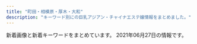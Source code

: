 ```yaml
---
title: "町田・相模原・厚木・大和"
description: "キーワード別にの巨乳アジアン・チャイナエステ嬢情報をまとめました。"
---
```


新着画像と新着キーワードをまとめています。
2021年06月27日の情報です。

<DmmAffiliateIns />
<KeywordTable
  shops={
    [
    {
        "name": "Sherry \uff5e\u30b7\u30a7\u30ea\u30fc\uff5e",
        "img_links": [
            "http://sherry.est888.com/css/nav/nav-001.png",
            "http://sherry.est888.com/css/nav/nav-002.png",
            "http://sherry.est888.com/css/head-change.jpg",
            "http://sherry.est888.com/css/nav/nav-006.png",
            "http://sherry.est888.com/css/staff/staff03.jpg",
            "http://sherry.est888.com/css/nav/nav-003.png",
            "http://sherry.est888.com/css/nav/nav-004.png",
            "http://sherry.est888.com/css/top03.jpg",
            "http://sherry.est888.com/css/nav/nav-005.png",
            "http://sherry.est888.com/css/staff/staff01.jpg",
            "http://sherry.est888.com/css/tel.png",
            "http://sherry.est888.com/css/staff/staff02.jpg",
            "http://sherry.est888.com/css/osusume03.jpg"
        ],
        "url": "http://sherry.est888.com/",
        "keywords": {
            "88": 1,
            "89": 1,
            "C": 1,
            "D": 2,
            "86": 1
        },
        "station": "\u5927\u548c\u99c5\u5357\u53e3"
    },
    {
        "keywords": {
            "E": 1,
            "D": 5,
            "88": 1,
            "87": 4,
            "86": 1
        },
        "url": "http://www.momo.esturl.com/",
        "station": "\u76f8\u6a21\u539f\u99c5\u5357\u53e3",
        "img_links": [
            "http://www.momo.esturl.com/images/interior_t.jpg",
            "http://www.momo.esturl.com/files/004.jpg",
            "http://www.momo.esturl.com/files/009-03.jpg",
            "http://www.momo.esturl.com/files/010-02.jpg",
            "http://www.momo.esturl.com/files/015-02.jpg",
            "http://www.momo.esturl.com/images/link_t.jpg",
            "http://www.momo.esturl.com/files/009.jpg",
            "http://www.momo.esturl.com/files/003-02.jpg",
            "http://www.momo.esturl.com/images/mobile.jpg",
            "http://www.momo.esturl.com/files/001-02.jpg",
            "http://www.momo.esturl.com/files/004-02.jpg",
            "http://www.momo.esturl.com/files/003-03.jpg",
            "http://www.momo.esturl.com/files/004-03.jpg",
            "http://www.momo.esturl.com/images/staff_t.jpg",
            "http://www.momo.esturl.com/files/003.jpg",
            "http://www.momo.esturl.com/images/head.jpg",
            "http://www.momo.esturl.com/files/015-03.jpg",
            "http://www.momo.esturl.com/files/001.jpg",
            "http://www.momo.esturl.com/files/010.jpg",
            "http://www.momo.esturl.com/files/009-02.jpg",
            "http://www.momo.esturl.com/images/int2.jpg",
            "http://www.momo.esturl.com/files/015.jpg",
            "http://www.momo.esturl.com/files/001-03.jpg",
            "http://www.momo.esturl.com/images/tel.jpg",
            "http://www.momo.esturl.com/files/010-03.jpg",
            "http://www.momo.esturl.com/images/sys1.jpg"
        ],
        "name": "MoMo"
    },
    {
        "url": "http://onshin.xyz/",
        "img_links": [
            "http://onshin.xyz/_src/38965855/s3.jpg",
            "http://onshin.xyz/_src/38965805/img20200212123452130136.jpg",
            "http://onshin.xyz/_src/38965813/staffgallery.png",
            "http://onshin.xyz/_src/39571026/point_blur_jan292021_170857.jpg",
            "http://onshin.xyz/_src/38965821/sign.png",
            "http://onshin.xyz/_src/38965760/s3.jpg",
            "http://onshin.xyz/_src/38965795/sign.png",
            "http://onshin.xyz/_src/38965872/wechatimg51.jpg",
            "http://onshin.xyz/_src/38965812/sign.png",
            "http://onshin.xyz/_src/38965876/wechatimg49.jpg",
            "http://onshin.xyz/_src/38965826/img20200212123452130136.jpg",
            "http://onshin.xyz/_src/38965780/navi_05.png",
            "http://onshin.xyz/_src/38965771/conbaner.png",
            "http://onshin.xyz/_src/39571055/img20200212123918630367.jpg",
            "http://onshin.xyz/_src/39571117/img20200212123605950636.jpg",
            "http://onshin.xyz/_src/39571220/img20200212123842969058.jpg",
            "http://onshin.xyz/_src/38965886/re.png",
            "http://onshin.xyz/_src/39571233/img20200212123918630367.jpg",
            "http://onshin.xyz/_src/38965782/navi_07.png",
            "http://onshin.xyz/_src/39647639/cam2.jpg",
            "http://onshin.xyz/_src/39571178/img20200212123750825675.jpg",
            "http://onshin.xyz/_src/38965786/sign.png",
            "http://onshin.xyz/_src/39571146/wechatimg269_20200209155042881.jpg",
            "http://onshin.xyz/_src/38965766/now.jpg",
            "http://onshin.xyz/_src/39570590/img20200212123605950636.jpg",
            "http://onshin.xyz/_src/38965856/s4.jpg",
            "http://onshin.xyz/_src/38965767/now.jpg",
            "http://onshin.xyz/_src/38965789/sign.png",
            "http://onshin.xyz/_src/38965834/sign.png",
            "http://onshin.xyz/_src/39571142/wechatimg269_20200209155042881.jpg",
            "http://onshin.xyz/_src/39571231/img20200212123918630367.jpg",
            "http://onshin.xyz/_src/39571162/img20200212123720046544.jpg",
            "http://onshin.xyz/_src/38965759/s2.jpg",
            "http://onshin.xyz/_src/39571004/img20200212123720046544.jpg",
            "http://onshin.xyz/_src/39571192/point_blur_jan292021_170857.jpg",
            "http://onshin.xyz/_src/38965778/navi_03.png",
            "http://onshin.xyz/_src/39571114/img20200212123605950636.jpg",
            "http://onshin.xyz/_src/38965847/img20200212123402999347.jpg",
            "http://onshin.xyz/_src/38965842/img20200212123402999347.jpg",
            "http://onshin.xyz/_src/39571179/img20200212123750825675.jpg",
            "http://onshin.xyz/_src/38965848/img20200212123402999347.jpg",
            "http://onshin.xyz/_src/39571022/img20200212123750825675.jpg",
            "http://onshin.xyz/_src/38965770/sign.png",
            "http://onshin.xyz/_src/38965843/img20200212123402999347.jpg",
            "http://onshin.xyz/_src/39571141/wechatimg270.jpg",
            "http://onshin.xyz/_src/38965868/wechatimg52.jpg",
            "http://onshin.xyz/_src/38965844/img20200212123402999347.jpg",
            "http://onshin.xyz/_src/39571005/img20200212123720046544.jpg",
            "http://onshin.xyz/_src/39571232/img20200212123918630367.jpg",
            "http://onshin.xyz/_src/38965860/conbaner.png",
            "http://onshin.xyz/_src/39571163/img20200212123720046544.jpg",
            "http://onshin.xyz/_src/39571193/point_blur_jan292021_170857.jpg",
            "http://onshin.xyz/_src/39571177/img20200212123750825675.jpg",
            "http://onshin.xyz/_src/38965798/sign.png",
            "http://onshin.xyz/_src/39571165/img20200212123720046544.jpg",
            "http://onshin.xyz/_src/39571145/wechatimg269_20200209155042881.jpg",
            "http://onshin.xyz/_src/39571116/img20200212123605950636.jpg",
            "http://onshin.xyz/_src/39571027/point_blur_jan292021_170857.jpg",
            "http://onshin.xyz/_src/38965769/sign.png",
            "http://onshin.xyz/_src/38965827/img20200212123452130136.jpg",
            "http://onshin.xyz/_src/39571190/point_blur_jan292021_170857.jpg",
            "http://onshin.xyz/_src/38965884/wechatimg89089a3d49ce9555a298149aea23d992.jpg",
            "http://onshin.xyz/_src/38965849/img20200212123452130136.jpg",
            "http://onshin.xyz/_src/39571164/img20200212123720046544.jpg",
            "http://onshin.xyz/_src/38965818/sign.png",
            "http://onshin.xyz/_src/38965870/wechatimg46.jpg",
            "http://onshin.xyz/_src/38965850/img20200212123452130136.jpg",
            "http://onshin.xyz/_src/39571180/img20200212123750825675.jpg",
            "http://onshin.xyz/_src/38965837/sign.png",
            "http://onshin.xyz/_src/38965845/img20200212123402999347.jpg",
            "http://onshin.xyz/_src/38965854/s2.jpg",
            "http://onshin.xyz/_src/38965864/time.png",
            "http://onshin.xyz/_src/39647637/cam2.jpg",
            "http://onshin.xyz/_src/39570591/img20200212123605950636.jpg",
            "http://onshin.xyz/_src/39571191/point_blur_jan292021_170857.jpg",
            "http://onshin.xyz/_src/39571234/img20200212123918630367.jpg",
            "http://onshin.xyz/_src/39571217/img20200212123842969058.jpg",
            "http://onshin.xyz/_src/38965874/wechatimg48.jpg",
            "http://onshin.xyz/_src/38965809/sign.png",
            "http://onshin.xyz/_src/38965853/s1.jpg",
            "http://onshin.xyz/_src/39571218/img20200212123842969058.jpg",
            "http://onshin.xyz/_src/39571115/img20200212123605950636.jpg",
            "http://onshin.xyz/_src/39627767/wx00020211-183028%402x.png",
            "http://onshin.xyz/_src/39571219/img20200212123842969058.jpg",
            "http://onshin.xyz/_src/39648932/wechatimg269_20200209155042881.jpg",
            "http://onshin.xyz/_src/39571051/img20200212123842969058.jpg",
            "http://onshin.xyz/_src/39571023/img20200212123750825675.jpg",
            "http://onshin.xyz/_src/38965758/s1.jpg",
            "http://onshin.xyz/_src/38965857/s4.jpg",
            "http://onshin.xyz/_src/39571052/img20200212123842969058.jpg",
            "http://onshin.xyz/_src/38965804/img20200212123452130136.jpg",
            "http://onshin.xyz/_src/39648933/wechatimg270.jpg",
            "http://onshin.xyz/_src/39571056/img20200212123918630367.jpg",
            "http://onshin.xyz/_src/38965784/navi_09.png",
            "http://onshin.xyz/_src/38965878/wechatimg47.jpg"
        ],
        "station": "\u672c\u539a\u6728\u99c5\u5317\u53e3",
        "keywords": {},
        "name": "\u695a\u3005"
    },
    {
        "url": "http://sagamiono.net/",
        "keywords": {
            "88": 2,
            "\u30bb\u30af\u30b7\u30fc": 134,
            "84": 1,
            "82": 1,
            "92": 1,
            "D": 1,
            "91": 1,
            "90": 3
        },
        "img_links": [
            "http://sagamiono.net/images/gallery/03.jpg",
            "http://sagamiono.net/staffPhoto/b20210114023255.jpg",
            "http://sagamiono.net/staffPhoto/s20210114023130.jpg",
            "http://sagamiono.net/staffPhoto/b20210114023244.jpg",
            "http://sagamiono.net/images/showFrame.png",
            "http://sagamiono.net/staffPhoto/s20210114023211.jpg",
            "http://sagamiono.net/images/gallery/04.jpg",
            "http://sagamiono.net/images/slider/01.jpg",
            "http://sagamiono.net/images/slider/02.jpg",
            "http://sagamiono.net/staffPhoto/s20210114023151.jpg",
            "http://sagamiono.net/staffPhoto/b20210318163535.jpg",
            "http://sagamiono.net/staffPhoto/b20210114023211.jpg",
            "http://sagamiono.net/images/returnBtn.png",
            "http://sagamiono.net/staffPhoto/s20210114023255.jpg",
            "http://sagamiono.net/staffPhoto/b20210114023151.jpg",
            "http://sagamiono.net/staffPhoto/s20210114023244.jpg",
            "http://sagamiono.net/staffPhoto/b20210114023233.jpg",
            "http://sagamiono.net/uploadfiles/Image/image(3).png",
            "http://sagamiono.net/staffPhoto/s20210114023233.jpg",
            "http://sagamiono.net/staffPhoto/s20210114023117.jpg",
            "http://sagamiono.net/uploadfiles/Image/campaignSagamionoNetNatsu.jpg",
            "http://sagamiono.net/staffPhoto/s20210114023057.jpg",
            "http://sagamiono.net/images/mobile.jpg",
            "http://sagamiono.net/staffPhoto/b20210114023130.jpg",
            "http://sagamiono.net/images/slider/04.jpg",
            "http://sagamiono.net/staffPhoto/b20210114023057.jpg",
            "http://sagamiono.net/images/slider/03.jpg",
            "http://sagamiono.net/images/gallery/01.jpg",
            "http://sagamiono.net/images/gallery/02.jpg",
            "http://sagamiono.net/uploadfiles/images/052.jpg",
            "http://sagamiono.net/staffPhoto/s20210318163535.jpg",
            "http://sagamiono.net/uploadfiles/images/08.jpg",
            "http://sagamiono.net/staffPhoto/b20210114023117.jpg"
        ],
        "name": "\u30b3\u30b9\u30e2\u30b9",
        "station": "\u76f8\u6a21\u5927\u91ce\u99c5\u5317\u53e3"
    },
    {
        "img_links": [
            "http://nimonp.xyz/static/picture/4ukiopgrtlrtare.png",
            "http://nimonp.xyz/uploads/210619/1-21061912530CH.jpg",
            "http://nimonp.xyz/uploads/210621/1-21062110141X16.jpg",
            "http://nimonp.xyz/uploads/210619/1-2106191253223G.jpg",
            "http://nimonp.xyz/static/picture/icon_new.png",
            "http://nimonp.xyz/static/picture/eputr6bhw8dj2l1.jpg",
            "http://nimonp.xyz/uploads/210626/1-210626155350548.jpg",
            "http://nimonp.xyz/uploads/210619/1-2106191539393L.jpg",
            "http://nimonp.xyz/static/picture/vis_theptframe.png",
            "http://nimonp.xyz/static/picture/xflkoxorbu5grzm.jpg",
            "http://nimonp.xyz/uploads/210621/1-210621101252Q9.jpg",
            "http://nimonp.xyz/static/picture/g-18-1-825x510.png",
            "http://nimonp.xyz/static/picture/sxiipvuhchfndhi.jpg",
            "http://nimonp.xyz/uploads/210619/1-210619153ZHM.jpg",
            "http://nimonp.xyz/uploads/210619/1-2106191253414R.jpg"
        ],
        "url": "http://nimonp.xyz/",
        "station": "\u672c\u539a\u6728\u99c5\u5317\u53e3",
        "name": "\u3075\u3089\u3063\u3068",
        "keywords": {
            "\u4e73": 3
        }
    },
    {
        "name": "\u9999\u871c\u6e7e",
        "img_links": [
            "http://ciswand.xyz/uploads/210325/1-210325150PK93.jpg",
            "http://ciswand.xyz/static/picture/room2.jpg",
            "http://ciswand.xyz/static/picture/s1.jpg",
            "http://ciswand.xyz/uploads/210406/1-2104060U953102.jpg",
            "http://ciswand.xyz/uploads/210420/1-21042015244CI.jpg",
            "http://ciswand.xyz/static/picture/news.png",
            "http://ciswand.xyz/static/picture/room3.jpg",
            "http://ciswand.xyz/static/picture/mobile.jpg",
            "http://ciswand.xyz/static/picture/s_staff.png",
            "http://ciswand.xyz/static/picture/top.png",
            "http://ciswand.xyz/uploads/210325/1-210325150H25W.jpg",
            "http://ciswand.xyz/static/picture/s3.jpg",
            "http://ciswand.xyz/static/picture/room1.jpg",
            "http://ciswand.xyz/static/picture/room4.jpg",
            "http://ciswand.xyz/uploads/210325/1-210325150T5951.jpg"
        ],
        "url": "http://ciswand.xyz/",
        "station": "\u4e2d\u592e\u6797\u9593\u99c5\u5317\u53e3",
        "keywords": {}
    },
    {
        "keywords": {},
        "img_links": [
            "http://cdn.simplesite.com/i/50/bb/282882359341136720/i282882364657119673._szw1280h1280_.jpg",
            "http://cdn.simplesite.com/i/50/bb/282882359341136720/i282882364654610909._szw1280h1280_.jpg",
            "http://cdn.simplesite.com/i/50/bb/282882359341136720/i282882364654166233._szw1280h1280_.jpg",
            "http://cdn.simplesite.com/i/50/bb/282882359341136720/i282882364657549339._szw1280h1280_.jpg",
            "http://cdn.simplesite.com/i/50/bb/282882359341136720/i282882364657304662._szw1280h1280_.jpg",
            "http://cdn.simplesite.com/i/50/bb/282882359341136720/i282882364654262982._szw1280h1280_.jpg",
            "http://cdn.simplesite.com/i/50/bb/282882359341136720/i282882364656895757._szw1280h1280_.jpg",
            "http://cdn.simplesite.com/i/50/bb/282882359341136720/i282882364657736564._szw1280h1280_.jpg",
            "http://cdn.simplesite.com/i/50/bb/282882359341136720/i282882364657562216._szw1280h1280_.jpg",
            "http://cdn.simplesite.com/i/50/bb/282882359341136720/i282882364657719355._szw1280h1280_.jpg"
        ],
        "url": "http://mermaidbluesea.simplesite.com/",
        "name": "7F Mermaid \u30a8\u30b9\u30c6",
        "station": "JR\u76f8\u6a21\u539f\u99c5\u5357\u53e3"
    },
    {
        "station": "JR\u6a4b\u672c\u99c5\u5317\u53e3",
        "keywords": {},
        "img_links": [
            "http://www.k-koen.work/images/tg.jpg",
            "http://www.k-koen.work/images/right.png",
            "http://www.k-koen.work/images/sys1.jpg",
            "http://www.k-koen.work/staff/emi.jpg",
            "http://www.k-koen.work/sp/images/staff_t.jpg",
            "http://www.k-koen.work/images/koko_200x40.png",
            "http://www.k-koen.work/images/menu/interior.png",
            "http://www.k-koen.work/sp/img/emi1.jpg",
            "http://www.k-koen.work/sp/menu/interior.png",
            "http://www.k-koen.work/img/emi1.jpg",
            "http://www.k-koen.work/staff/nana.jpg",
            "http://www.k-koen.work/images/news.jpg",
            "http://www.k-koen.work/images/time.jpg",
            "http://www.k-koen.work/sp/staff/ayaka.jpg",
            "http://www.k-koen.work/sp/images/footer.png",
            "http://www.k-koen.work/sp/images/sys2.jpg",
            "http://www.k-koen.work/sp/images/news.jpg",
            "http://www.k-koen.work/images/sys2.png",
            "http://www.k-koen.work/sp/img/nana1.jpg",
            "http://www.k-koen.work/images/menu/top.png",
            "http://www.k-koen.work/sp/images/sys1.jpg",
            "http://www.k-koen.work/images/staff_t.jpg",
            "http://www.k-koen.work/sp/images/topgirl.jpg",
            "http://www.k-koen.work/img/miki1.jpg",
            "http://www.k-koen.work/sp/images/newsb.png",
            "http://www.k-koen.work/sp/staff/emi.jpg",
            "http://www.k-koen.work/sp/images/bg.png",
            "http://www.k-koen.work/sp/img/ayaka1.jpg",
            "http://www.k-koen.work/staff/ayaka.jpg",
            "http://www.k-koen.work/sp/staff/nana.jpg",
            "http://www.k-koen.work/sp/images/interior_t.jpg",
            "http://www.k-koen.work/images/interior_t.jpg",
            "http://www.k-koen.work/sp/staff/miki.jpg",
            "http://www.k-koen.work/images/int1.jpg",
            "http://www.k-koen.work/img/ayaka1.jpg",
            "http://www.k-koen.work/sp/images/ac1.jpg",
            "http://www.k-koen.work/img/nana1.jpg",
            "http://www.k-koen.work/sp/menu/top.png",
            "http://www.k-koen.work/sp/menu/staff.png",
            "http://www.k-koen.work/sp/img/miki1.jpg",
            "http://www.k-koen.work/sp/images/rec.jpg",
            "http://www.k-koen.work/staff/miki.jpg",
            "http://www.k-koen.work/sp/images/int2.jpg",
            "http://www.k-koen.work/images/sm.jpg",
            "http://www.k-koen.work/images/menu/staff.png",
            "http://www.k-koen.work/images/tel.png",
            "http://www.k-koen.work/sp/images/int1.jpg",
            "http://www.k-koen.work/images/int2.png",
            "http://www.k-koen.work/sp/images/tel.jpg",
            "http://www.k-koen.work/sp/images/koko_200x40.png",
            "http://www.k-koen.work/sp/images/head.jpg",
            "http://www.k-koen.work/images/rec.jpg"
        ],
        "name": "For you",
        "url": "http://www.k-koen.work/"
    },
    {
        "keywords": {
            "D": 3,
            "90": 2,
            "92": 1,
            "89": 1,
            "E": 1
        },
        "station": "\u76f8\u6a21\u5927\u91ce\u99c5\u6771\u53e3",
        "name": "\u30aa\u30a4\u30ebbaby",
        "url": "http://oilbabyest.club/",
        "img_links": [
            "http://oilbabyest.club/css/m-head01.jpg",
            "http://oilbabyest.club/css/m-top-right04.jpg",
            "http://oilbabyest.club/css/m-left.jpg",
            "http://oilbabyest.club/css/staff/staff04.png",
            "http://oilbabyest.club/css/m-top-right01.jpg",
            "http://oilbabyest.club/css/staff/staff03.png",
            "http://oilbabyest.club/css/staff/staff02.png",
            "http://oilbabyest.club/css/staff/staff04-a.png",
            "http://oilbabyest.club/css/m-top02.jpg",
            "http://oilbabyest.club/css/m-top04.jpg",
            "http://oilbabyest.club/css/staff/staff01-a.png",
            "http://oilbabyest.club/css/top-left01.jpg",
            "http://oilbabyest.club/css/staff/staff02-a.png",
            "http://oilbabyest.club/css/top-right05.jpg",
            "http://oilbabyest.club/images/call.png",
            "http://oilbabyest.club/css/staff/staff03-a.png",
            "http://oilbabyest.club/css/staff/staff01.png",
            "http://oilbabyest.club/css/m-yejiao.jpg",
            "http://oilbabyest.club/css/m-top-right03.jpg",
            "http://oilbabyest.club/css/m-top-right02.jpg",
            "http://oilbabyest.club/css/m-right.jpg"
        ]
    },
    {
        "station": "\u672c\u539a\u6728\u99c5\u5317\u53e3",
        "keywords": {},
        "url": "http://rose.este88.com/",
        "name": "\u30ed\u30fc\u30ba",
        "img_links": [
            "http://rose.este88.com/girls/yuyu1.jpg",
            "http://rose.este88.com/girls/yuki1.jpg",
            "http://rose.este88.com/images/s_staff.png",
            "http://rose.este88.com/images/top.png",
            "http://rose.este88.com/girls/ana1.jpg",
            "http://rose.este88.com/girls/momo1.jpg",
            "http://rose.este88.com/images/s_news.png",
            "http://rose.este88.com/girls/reko1.jpg",
            "http://rose.este88.com/images/new.jpg"
        ]
    },
    {
        "name": "\u30b8\u30e3\u30b9\u30df\u30f3",
        "keywords": {
            "89": 2,
            "D": 1,
            "\u4e73": 1,
            "C": 4,
            "86": 1,
            "88": 1,
            "82": 1
        },
        "img_links": [
            "http://piutyor.xyz/images/bannar02.png",
            "http://piutyor.xyz/static/picture/cam02.jpg",
            "http://piutyor.xyz/uploads/210605/1-210605144201L7.jpg",
            "http://piutyor.xyz/uploads/210417/1-21041G0043bS.jpg",
            "http://piutyor.xyz/static/picture/tel.png",
            "http://piutyor.xyz/static/picture/nav-004.png",
            "http://piutyor.xyz/uploads/210616/1-210616164PDM.jpg",
            "http://piutyor.xyz/uploads/210605/1-21060514394UC.jpg",
            "http://piutyor.xyz/static/picture/top-right001.png",
            "http://piutyor.xyz/uploads/210505/1-210505144F62D.jpg",
            "http://piutyor.xyz/static/picture/nav-002.png",
            "http://piutyor.xyz/images/bannar01.png",
            "http://piutyor.xyz/static/picture/nav-005.png",
            "http://piutyor.xyz/static/picture/nav-001.png",
            "http://piutyor.xyz/static/picture/nav-003.png",
            "http://piutyor.xyz/static/picture/top-right03.png",
            "http://piutyor.xyz/static/picture/baner.jpg",
            "http://piutyor.xyz/static/picture/nav-006.png"
        ],
        "station": "\u672c\u539a\u6728\u99c5\u5317\u53e3",
        "url": "http://piutyor.xyz/"
    },
    {
        "keywords": {
            "C": 9,
            "85": 12,
            "D": 51,
            "86": 39
        },
        "img_links": [
            "https://candy.jps.cm/images/room1.jpg",
            "https://candy.jps.cm/images/s_news.jpg",
            "https://candy.jps.cm/photos/sites/46/2021/03/2021032412025571.jpg",
            "https://candy.jps.cm/images/tel.jpg",
            "https://candy.jps.cm/images/news_bj2.jpg",
            "https://candy.jps.cm/images/top.jpg",
            "https://candy.jps.cm/images/new.jpg",
            "https://candy.jps.cm/images/s1.jpg",
            "https://candy.jps.cm/images/s_staff.jpg",
            "https://candy.jps.cm/photos/sites/46/2021/03/2021032412025477.jpg",
            "https://candy.jps.cm/images/s2.jpg",
            "https://candy.jps.cm/images/room3.jpg",
            "https://candy.jps.cm/images/room2.jpg",
            "https://candy.jps.cm/images/room4.jpg",
            "https://candy.jps.cm/images/s_face.jpg",
            "https://candy.jps.cm/photos/sites/46/2021/03/2021032412025333.jpg",
            "https://candy.jps.cm/images/mobile.jpg",
            "https://candy.jps.cm/photos/sites/46/2021/03/2021032412025519.jpg"
        ],
        "name": "\u30ad\u30e3\u30f3\u30c7\u30a3",
        "url": "https://candy.jps.cm/",
        "station": "\u672c\u539a\u6728\u99c5\u5357\u53e3"
    },
    {
        "img_links": [
            "http://www.rabbit.esturl.com/images/rsubt5.png",
            "http://www.rabbit.esturl.com/photo_news/upimg/2000360c1a0f75001f_0.jpg",
            "http://www.rabbit.esturl.com/images/rsubt2.png",
            "http://www.rabbit.esturl.com/photo_news/upimg/2632460c6b76c11eaf_0.jpg",
            "http://www.rabbit.esturl.com/images/b-online.png",
            "http://www.rabbit.esturl.com/images/rsubt1.png",
            "http://www.rabbit.esturl.com/files/001.jpg",
            "http://www.rabbit.esturl.com/images/b-tel.png",
            "http://www.rabbit.esturl.com/images/rsubt7.png",
            "http://www.rabbit.esturl.com/photo_news/upimg/2220560cacdbead1f2_0.jpg",
            "http://www.rabbit.esturl.com/files/002.jpg",
            "http://www.rabbit.esturl.com/photo_news/upimg/5599960cc2160e8ed8_0.jpg",
            "http://www.rabbit.esturl.com/photo_news/upimg/9586660c97e3b2f0f4_0.jpg",
            "http://www.rabbit.esturl.com/photo_news/upimg/5842560d17d7e063ea_0.jpg",
            "http://www.rabbit.esturl.com/images/m4.jpg",
            "http://www.rabbit.esturl.com/images/rsubt3.png",
            "http://www.rabbit.esturl.com/photo_news/upimg/5407760c42dccde862_0.jpg",
            "http://www.rabbit.esturl.com/images/m6.jpg",
            "http://www.rabbit.esturl.com/photo_news/upimg/3154960c5842e29835_0.jpg",
            "http://www.rabbit.esturl.com/images/m3.jpg",
            "http://www.rabbit.esturl.com/files/003.jpg",
            "http://www.rabbit.esturl.com/images/slider-img001.jpg",
            "http://www.rabbit.esturl.com/photo_news/upimg/7536360c80fe585131_0.jpg",
            "http://www.rabbit.esturl.com/images/m5.jpg",
            "http://www.rabbit.esturl.com/images/rsubt6.png",
            "http://www.rabbit.esturl.com/photo_news/upimg/1240760d02b2cc0887_0.jpg",
            "http://www.rabbit.esturl.com/images/m1.jpg",
            "http://www.rabbit.esturl.com/photo_news/upimg/4802060c30cbce869b_0.jpg",
            "http://www.rabbit.esturl.com/images/rsubt4.png",
            "http://www.rabbit.esturl.com/photo_news/upimg/4220260cd6cb6be848_0.jpg",
            "http://www.rabbit.esturl.com/images/m2.jpg",
            "http://www.rabbit.esturl.com/images/slider-img003.jpg"
        ],
        "station": "\u5927\u548c\u99c5\u5c0f\u7530\u6025\u5357\u53e3",
        "keywords": {
            "D": 24,
            "87": 16,
            "86": 8
        },
        "name": "Rabbit -\u30e9\u30d3\u30c3\u30c8-",
        "url": "http://www.rabbit.esturl.com/"
    },
    {
        "img_links": [
            "http://msg-aroma.com/staff/momo/01.jpg",
            "http://msg-aroma.com/pic/topimg3.png",
            "http://msg-aroma.com/i/files/homeimg.jpg",
            "http://msg-aroma.com/staff/ririko/01.jpg",
            "http://msg-aroma.com/staff/marina/01.jpg",
            "http://msg-aroma.com/staff/miki/01mb.jpg",
            "http://msg-aroma.com/staff/miki/01.jpg",
            "http://msg-aroma.com/staff/yuriko/01.jpg",
            "http://msg-aroma.com/staff/ririko/01mb.jpg",
            "http://msg-aroma.com/staff/nao/01.jpg",
            "http://msg-aroma.com/staff/marina/01mb.jpg",
            "http://msg-aroma.com/staff/ayumi/01mb.jpg",
            "http://msg-aroma.com/staff/nanami/01.jpg",
            "http://msg-aroma.com/pic/topimg2.png",
            "http://msg-aroma.com/pic/topimg1.png",
            "http://msg-aroma.com/pic/topimg4.png",
            "http://msg-aroma.com/staff/mio/01.jpg",
            "http://msg-aroma.com/staff/momo/01mb.jpg",
            "http://msg-aroma.com/staff/yuriko/01mb.jpg",
            "http://msg-aroma.com/staff/nao/01mb.jpg",
            "http://msg-aroma.com/staff/hina/01.jpg",
            "http://msg-aroma.com/img/ttl_mobile.png",
            "http://msg-aroma.com/img/ttl_kohkin.png",
            "http://msg-aroma.com/img/att.png",
            "http://msg-aroma.com/pic/topimg5.png",
            "http://msg-aroma.com/staff/hina/01mb.jpg",
            "http://msg-aroma.com/staff/nanami/01mb.jpg",
            "http://msg-aroma.com/img/ttl_staff.jpg",
            "http://msg-aroma.com/staff/ayumi/01.jpg",
            "http://msg-aroma.com/staff/mio/01mb.jpg",
            "http://msg-aroma.com/pic/head.jpg"
        ],
        "keywords": {
            "C": 19
        },
        "station": "\u672c\u539a\u6728\u99c5\u5317\u53e3",
        "name": "\u30c1\u30e3\u30fc\u30df\u30f3\u30b0",
        "url": "http://msg-aroma.com/"
    },
    {
        "station": "\u5927\u548c\u99c5\u5357\u53e3",
        "name": "\u6021\u697d-\u30a4\u30e9\u30af-",
        "keywords": {
            "E": 6,
            "86": 33,
            "D": 24,
            "C": 3
        },
        "url": "http://xn--cckdr4sjcn.com/",
        "img_links": [
            "http://xn--cckdr4sjcn.com/images/cg08.jpg",
            "http://xn--cckdr4sjcn.com/images/cg12.jpg",
            "http://xn--cckdr4sjcn.com/images/cg01.jpg",
            "http://xn--cckdr4sjcn.com/images/top.png",
            "http://xn--cckdr4sjcn.com/images/r4.jpg",
            "http://xn--cckdr4sjcn.com/images/cg09.jpg",
            "http://xn--cckdr4sjcn.com/images/cg06.jpg",
            "http://xn--cckdr4sjcn.com/images/r2.jpg",
            "http://xn--cckdr4sjcn.com/images/r1.jpg",
            "http://xn--cckdr4sjcn.com/images/cg13.jpg",
            "http://xn--cckdr4sjcn.com/images/cg11.jpg",
            "http://xn--cckdr4sjcn.com/images/r3.jpg",
            "http://xn--cckdr4sjcn.com/images/cg05.jpg",
            "http://xn--cckdr4sjcn.com/images/cg07.jpg",
            "http://xn--cckdr4sjcn.com/images/staff_s.png",
            "http://xn--cckdr4sjcn.com/images/cg02.jpg",
            "http://xn--cckdr4sjcn.com/images/cg10.jpg",
            "http://xn--cckdr4sjcn.com/images/kan.jpg",
            "http://xn--cckdr4sjcn.com/images/cg03.jpg",
            "http://xn--cckdr4sjcn.com/images/evetop.png",
            "http://xn--cckdr4sjcn.com/images/news.png"
        ]
    },
    {
        "station": "JR\u753a\u7530\u99c5",
        "keywords": {},
        "img_links": [
            "http://yikoi.work/sp/img/mei1.jpg",
            "http://yikoi.work/sp/img/sakura1.jpg",
            "http://yikoi.work/images/4.jpg",
            "http://yikoi.work/img/rika1.jpg",
            "http://yikoi.work/sp/images/footer.png",
            "https://m-este.com/wp-content/uploads/2020/12/\u0083\u0081\u0083\u0093\u0083G\u0083XC\u0083\u0081\u0083\u009388.png",
            "http://yikoi.work/sp/images/int5.jpg",
            "http://yikoi.work/sp/images/sisu_t.jpg",
            "http://yikoi.work/img/mimi1.jpg",
            "http://yikoi.work/sp/images/head.jpg",
            "http://yikoi.work/images/5.jpg",
            "http://yikoi.work/sp/images/info.jpg",
            "http://yikoi.work/images/interior_t.png",
            "http://yikoi.work/sp/staff/rika.jpg",
            "http://yikoi.work/images/sisu.png",
            "http://yikoi.work/sp/staff/rao.jpg",
            "http://yikoi.work/sp/img/nene1.jpg",
            "http://yikoi.work/images/3.jpg",
            "http://yikoi.work/images/int1.png",
            "http://yikoi.work/sp/images/rec1.jpg",
            "http://yikoi.work/images/mobile.jpg",
            "http://yikoi.work/sp/images/int2.png",
            "http://yikoi.work/sp/img/rika1.jpg",
            "http://yikoi.work/sp/images/sys3.png",
            "http://yikoi.work/images/7.jpg",
            "http://yikoi.work/images/2.jpg",
            "http://yikoi.work/img/sakura1.jpg",
            "http://yikoi.work/img/rao1.jpg",
            "http://yikoi.work/sp/images/int2.jpg",
            "http://yikoi.work/images/6.jpg",
            "http://yikoi.work/sp/images/int4.jpg",
            "http://yikoi.work/sp/images/sys1.jpg",
            "http://yikoi.work/sp/menu/staff.jpg",
            "http://yikoi.work/images/sys2.jpg",
            "http://yikoi.work/images/staff_t.png",
            "http://yikoi.work/images/sys3.png",
            "http://yikoi.work/images/rec1.png",
            "http://yikoi.work/sp/staff/sakura.jpg",
            "http://yikoi.work/images/sys1.jpg",
            "http://yikoi.work/images/sm.jpg",
            "http://yikoi.work/sp/img/mimi1.jpg",
            "http://yikoi.work/sp/staff/kana.jpg",
            "http://yikoi.work/sp/images/int3.jpg",
            "http://yikoi.work/sp/images/staff_t.jpg",
            "http://yikoi.work/sp/images/int1.png",
            "http://yikoi.work/images/head.jpg",
            "http://yikoi.work/images/1.jpg",
            "http://yikoi.work/sp/menu/top.jpg",
            "http://yikoi.work/sp/images/tel.jpg",
            "http://yikoi.work/sp/staff/mimi.jpg",
            "http://yikoi.work/images/line.png",
            "http://yikoi.work/sp/staff/mei.jpg",
            "http://yikoi.work/sp/staff/nene.jpg",
            "http://yikoi.work/sp/images/news_t.jpg",
            "http://yikoi.work/img/mei1.jpg",
            "http://yikoi.work/images/int2.png",
            "http://yikoi.work/sp/images/tg.jpg",
            "http://yikoi.work/sp/img/rao1.jpg",
            "http://yikoi.work/sp/images/rec2.jpg",
            "http://yikoi.work/img/nene1.jpg",
            "http://yikoi.work/images/news_t.jpg",
            "http://yikoi.work/sp/img/kana1.jpg",
            "http://yikoi.work/sp/images/sys2.jpg",
            "http://yikoi.work/img/kana1.jpg",
            "http://yikoi.work/sp/images/interior_t.jpg",
            "http://yikoi.work/images/rec2.png",
            "http://yikoi.work/sp/images/sisu.jpg"
        ],
        "url": "http://yikoi.work/",
        "name": "\u61a9 \uff5eikoi\uff5e"
    },
    {
        "name": "\u611b\u306e\u5929\u4f7f",
        "keywords": {
            "D": 32,
            "C": 4,
            "88": 4,
            "85": 4,
            "87": 28
        },
        "img_links": [
            "http://www.ainotenshi.esturl.com/images/header.png",
            "http://www.ainotenshi.esturl.com/files/009-02.jpg",
            "http://www.ainotenshi.esturl.com/files/008.jpg",
            "http://www.ainotenshi.esturl.com/files/006.jpg",
            "http://www.ainotenshi.esturl.com/images/barSystem.png",
            "http://www.ainotenshi.esturl.com/images/barSchedule.png",
            "http://www.ainotenshi.esturl.com/files/003-02.jpg",
            "http://www.ainotenshi.esturl.com/images/concept.png",
            "http://www.ainotenshi.esturl.com/files/001.jpg",
            "http://www.ainotenshi.esturl.com/files/004-02.jpg",
            "http://www.ainotenshi.esturl.com/files/007-02.jpg",
            "http://www.ainotenshi.esturl.com/files/004-03.jpg",
            "http://www.ainotenshi.esturl.com/images/btnTop.png",
            "http://www.ainotenshi.esturl.com/files/001-03.jpg",
            "http://www.ainotenshi.esturl.com/images/contentBottom.jpg",
            "http://www.ainotenshi.esturl.com/images/barAccess.png",
            "http://www.ainotenshi.esturl.com/files/002-02.jpg",
            "http://www.ainotenshi.esturl.com/files/008-02.jpg",
            "http://www.ainotenshi.esturl.com/files/005-03.jpg",
            "http://www.ainotenshi.esturl.com/images/backBtn.png",
            "http://www.ainotenshi.esturl.com/files/009.jpg",
            "http://www.ainotenshi.esturl.com/files/006-02.jpg",
            "http://www.ainotenshi.esturl.com/files/002.jpg",
            "http://www.ainotenshi.esturl.com/files/001-02.jpg",
            "http://www.ainotenshi.esturl.com/files/002-03.jpg",
            "http://www.ainotenshi.esturl.com/files/004.jpg",
            "http://www.ainotenshi.esturl.com/images/barProfileSche.png",
            "http://www.ainotenshi.esturl.com/images/barProfile.png",
            "http://www.ainotenshi.esturl.com/files/003-03.jpg",
            "http://www.ainotenshi.esturl.com/files/007-03.jpg",
            "http://www.ainotenshi.esturl.com/files/006-03.jpg",
            "http://www.ainotenshi.esturl.com/images/time.png",
            "http://www.ainotenshi.esturl.com/files/009-03.jpg",
            "http://www.ainotenshi.esturl.com/images/barTherapist.png",
            "http://www.ainotenshi.esturl.com/files/008-03.jpg",
            "http://www.ainotenshi.esturl.com/files/005.jpg",
            "http://www.ainotenshi.esturl.com/files/007.jpg",
            "http://www.ainotenshi.esturl.com/images/barRecruit.png",
            "http://www.ainotenshi.esturl.com/files/005-02.jpg",
            "http://www.ainotenshi.esturl.com/images/barLink.png",
            "http://www.ainotenshi.esturl.com/files/003.jpg"
        ],
        "station": "\u672c\u539a\u6728\u99c5\u5317\u53e3",
        "url": "http://www.ainotenshi.esturl.com/"
    },
    {
        "keywords": {},
        "img_links": [
            "http://www.est-yu.work/img/riri1.jpg",
            "http://www.est-yu.work/staff/riri.jpg",
            "http://www.est-yu.work/images/tg.jpg",
            "http://www.est-yu.work/images/head.jpg",
            "http://www.est-yu.work/images/int1.jpg",
            "http://www.est-yu.work/images/2.jpg",
            "http://www.est-yu.work/images/sys2.jpg",
            "http://www.est-yu.work/images/1.jpg",
            "http://www.est-yu.work/img/yuri1.jpg",
            "http://www.est-yu.work/images/staff_t.jpg",
            "http://www.est-yu.work/images/sys1.jpg",
            "http://www.est-yu.work/images/sys3.jpg",
            "http://www.est-yu.work/images/news.jpg",
            "http://www.est-yu.work/images/tel.jpg",
            "http://www.est-yu.work/staff/ai.jpg",
            "http://www.est-yu.work/images/s1.png",
            "http://www.est-yu.work/images/int2.jpg",
            "http://www.est-yu.work/images/interior_t.jpg",
            "http://www.est-yu.work/staff/yuri.jpg",
            "http://www.est-yu.work/images/mobile.jpg",
            "http://www.est-yu.work/img/ai1.jpg",
            "http://www.est-yu.work/images/3.jpg"
        ],
        "url": "http://www.est-yu.work/",
        "name": "\u512a",
        "station": "\u5927\u548c\u99c5\u5317\u53e3"
    },
    {
        "url": "http://aes-mens.com/",
        "station": "\u76f8\u6a21\u5927\u91ce\u99c5\u6771\u53e3",
        "name": "\u5c0f\u60aa\u9b54\u30bb\u30e9\u30d4\u30fc",
        "keywords": {
            "C": 7
        },
        "img_links": [
            "http://aes-mens.com/scdl/staff/10141.jpg",
            "http://aes-mens.com/pic/topimg2.jpg",
            "http://aes-mens.com/img/conmsg.png",
            "http://aes-mens.com/img/foot.jpg",
            "http://aes-mens.com/img/ttl_concept.png",
            "http://aes-mens.com/img/paypay.png",
            "http://aes-mens.com/pic/topimg3.jpg",
            "http://aes-mens.com/pic/head.jpg",
            "http://aes-mens.com/img/mainft.jpg",
            "http://aes-mens.com/img/ttl_staff.png",
            "http://aes-mens.com/scdl/staff/10101.jpg",
            "http://aes-mens.com/pic/topimg1.jpg",
            "http://aes-mens.com/scdl/staff/10131.jpg"
        ]
    },
    {
        "station": "\u4e2d\u592e\u6797\u9593\u99c5\u897f\u53e3",
        "url": "https://tanpopopo.com/",
        "img_links": [
            "https://tanpopopo.com/wp-content/themes/este/img/5.jpg",
            "https://tanpopopo.com/wp-content/uploads/2019/06/987654678tanpo.jpg",
            "https://tanpopopo.com/wp-content/themes/este/img/3.jpg",
            "https://tanpopopo.com/wp-content/uploads/2019/06/87289tanpo.jpg",
            "https://tanpopopo.com/wp-content/themes/este/img/tel_header.png",
            "https://tanpopopo.com/wp-content/themes/este/img/tel_footer.png",
            "https://tanpopopo.com/wp-content/themes/este/img/2.jpg",
            "https://tanpopopo.com/wp-content/themes/este/img/top-img01a.png",
            "https://tanpopopo.com/wp-content/themes/este/img/call.png",
            "https://tanpopopo.com/wp-content/themes/este/img/top-img01b.png",
            "https://tanpopopo.com/wp-content/themes/este/img/1.jpg",
            "https://tanpopopo.com/wp-content/themes/este/img/top-img02a.png"
        ],
        "name": "\u305f\u3093\u307d\u307d",
        "keywords": {
            "G": 4,
            "C": 4
        }
    },
    {
        "img_links": [
            "http://aphrodite-est.net/img/cg10.jpg",
            "http://aphrodite-est.net/img/flb2.jpg",
            "http://aphrodite-est.net/img/eve.jpg",
            "http://aphrodite-est.net/img/acct.jpg",
            "http://aphrodite-est.net/img/cg05.jpg",
            "http://aphrodite-est.net/img/fla2.jpg",
            "http://aphrodite-est.net/img/flb1.jpg",
            "http://aphrodite-est.net/img/lb2.jpg",
            "http://aphrodite-est.net/link/menlog.jpg",
            "http://aphrodite-est.net/img/cg01.jpg",
            "http://aphrodite-est.net/img/rect.jpg",
            "http://aphrodite-est.net/img/fla4.jpg",
            "http://aphrodite-est.net/img/cg07.jpg",
            "http://aphrodite-est.net/img/stal.jpg",
            "http://aphrodite-est.net/img/fbb.jpg",
            "http://aphrodite-est.net/img/cg04.jpg",
            "http://aphrodite-est.net/img/lb1.jpg",
            "http://aphrodite-est.net/img/stat.jpg",
            "http://aphrodite-est.net/img/lint.jpg",
            "http://aphrodite-est.net/img/fla1.jpg",
            "http://aphrodite-est.net/img/fla3.jpg",
            "http://aphrodite-est.net/img/footer.jpg",
            "http://aphrodite-est.net/img/cg06.jpg",
            "http://aphrodite-est.net/img/top.jpg",
            "http://aphrodite-est.net/img/no.png",
            "http://aphrodite-est.net/img/cg08.jpg"
        ],
        "name": "\u96a0\u308c\u5bb6",
        "url": "http://aphrodite-est.net/",
        "keywords": {
            "E": 3,
            "D": 3,
            "86": 6
        },
        "station": "JR\u6df5\u91ce\u8fba\u99c5\u5317\u53e3"
    },
    {
        "station": "\u76f8\u6a21\u5927\u91ce\u99c5\u5357\u53e3",
        "img_links": [
            "http://www.baby.esjp.info/files/038.jpg",
            "http://www.baby.esjp.info/files/049.jpg",
            "http://www.baby.esjp.info/files/055.jpg",
            "http://www.baby.esjp.info/images/shop/shop01.jpg",
            "http://www.baby.esjp.info/files/054.jpg",
            "http://www.baby.esjp.info/files/050.jpg",
            "http://www.baby.esjp.info/files/047-02.jpg",
            "http://www.baby.esjp.info/files/052.jpg",
            "http://www.baby.esjp.info/images/shop/shop03.jpg",
            "http://www.baby.esjp.info/files/051-02.jpg",
            "http://www.baby.esjp.info/files/055-02.jpg",
            "http://www.baby.esjp.info/images/link_line.png",
            "http://www.baby.esjp.info/files/047.jpg",
            "http://www.baby.esjp.info/files/053.jpg",
            "http://www.baby.esjp.info/images/infor.png",
            "http://www.baby.esjp.info/images/top_sche.png",
            "http://www.baby.esjp.info/images/tit-infor.png",
            "http://www.baby.esjp.info/images/mobile.png",
            "http://www.baby.esjp.info/files/048.jpg",
            "http://www.baby.esjp.info/images/top.png",
            "http://www.baby.esjp.info/images/staff_line.png",
            "http://www.baby.esjp.info/files/053-02.jpg",
            "http://www.baby.esjp.info/images/shop/shop02.jpg",
            "http://www.baby.esjp.info/images/girl-z1.jpg",
            "http://www.baby.esjp.info/files/049-02.jpg",
            "http://www.baby.esjp.info/files/038-02.jpg",
            "http://www.baby.esjp.info/images/girl-z2.jpg",
            "http://www.baby.esjp.info/files/050-02.jpg",
            "http://www.baby.esjp.info/files/054-02.jpg",
            "http://www.baby.esjp.info/files/045-02.jpg",
            "http://www.baby.esjp.info/files/045.jpg",
            "http://www.baby.esjp.info/files/048-02.jpg",
            "http://www.baby.esjp.info/files/052-02.jpg",
            "http://www.baby.esjp.info/files/051.jpg",
            "http://www.baby.esjp.info/images/shop/shop04.jpg",
            "http://www.baby.esjp.info/images/bj3.png"
        ],
        "url": "http://www.baby.esjp.info/",
        "name": "\u30d9\u30d3\u30fc",
        "keywords": {
            "\u5de8\u4e73": 1,
            "\u4e73": 1,
            "90": 1,
            "D": 10,
            "E": 1,
            "87": 6,
            "86": 4
        }
    },
    {
        "img_links": [
            "http://mrgurokisetsu.tokyo/uploads/200828/1-200RP92115101.jpg",
            "http://mrgurokisetsu.tokyo/uploads/200828/1-200RP92124K5.jpg",
            "http://mrgurokisetsu.tokyo/uploads/200828/1-200RP931222A.jpg",
            "http://mrgurokisetsu.tokyo/uploads/181219/1-1Q2191A044L9.jpg",
            "http://mrgurokisetsu.tokyo/uploads/181219/1-1Q219153224547.jpg",
            "http://mrgurokisetsu.tokyo/uploads/200828/1-200RP92022417.jpg",
            "http://mrgurokisetsu.tokyo/uploads/200828/1-200RP93113I1.jpg",
            "http://mrgurokisetsu.tokyo/uploads/181218/1-1Q21R10626151.png",
            "http://mrgurokisetsu.tokyo/uploads/200828/1-200RP92305117.jpg",
            "http://mrgurokisetsu.tokyo/uploads/200828/1-200RP92032509.jpg",
            "http://mrgurokisetsu.tokyo/uploads/181219/1-1Q21915324H06.jpg",
            "http://mrgurokisetsu.tokyo/uploads/181218/1-1Q21R106025N.png",
            "http://mrgurokisetsu.tokyo/images/end.png",
            "http://mrgurokisetsu.tokyo/uploads/201114/1-201114140IG24.jpg",
            "http://mrgurokisetsu.tokyo/uploads/181218/1-1Q21R10G3C3.png",
            "http://mrgurokisetsu.tokyo/uploads/200828/1-200RP9192Y24.jpg",
            "http://mrgurokisetsu.tokyo/uploads/200828/1-200RP919363I.jpg",
            "http://mrgurokisetsu.tokyo/uploads/201026/1-201026161220H2.jpg",
            "http://mrgurokisetsu.tokyo/uploads/181218/1-1Q21R10649544.png",
            "http://mrgurokisetsu.tokyo/uploads/181219/1-1Q2191A133208.jpg",
            "http://mrgurokisetsu.tokyo/images/top-sp.png",
            "http://mrgurokisetsu.tokyo/uploads/200828/1-200RP92314957.jpg"
        ],
        "name": "MINA",
        "url": "http://mrgurokisetsu.tokyo/",
        "station": "\u6d77\u8001\u540d\u99c5\u5357\u53e3",
        "keywords": {
            "85": 5,
            "88": 2,
            "D": 4,
            "C": 16
        }
    },
    {
        "keywords": {
            "\u30bb\u30af\u30b7\u30fc": 1,
            "C": 1,
            "87": 9,
            "86": 1,
            "D": 10,
            "85": 1
        },
        "url": "http://www.gekiyasu.relax-hp.com/",
        "img_links": [
            "http://www.gekiyasu.relax-hp.com/files/003.jpg",
            "http://www.gekiyasu.relax-hp.com/files/048.jpg",
            "http://www.gekiyasu.relax-hp.com/files/044.jpg",
            "http://www.gekiyasu.relax-hp.com/files/002.jpg",
            "http://www.gekiyasu.relax-hp.com/files/001.jpg",
            "http://www.gekiyasu.relax-hp.com/files/047.jpg",
            "http://www.gekiyasu.relax-hp.com/files/006.jpg",
            "http://www.gekiyasu.relax-hp.com/files/049.jpg",
            "http://www.gekiyasu.relax-hp.com/files/045.jpg",
            "http://www.gekiyasu.relax-hp.com/images/girls-bar.png",
            "http://www.gekiyasu.relax-hp.com/images/info2.jpg",
            "http://www.gekiyasu.relax-hp.com/files/005.jpg",
            "http://www.gekiyasu.relax-hp.com/files/004.jpg",
            "http://www.gekiyasu.relax-hp.com/images/info_text.jpg",
            "http://www.gekiyasu.relax-hp.com/images/info1.jpg",
            "http://www.gekiyasu.relax-hp.com/images/bar-news.png",
            "http://www.gekiyasu.relax-hp.com/images/bar-girls.png",
            "http://www.gekiyasu.relax-hp.com/images/bar-infomation.png",
            "http://www.gekiyasu.relax-hp.com/images/bar-inte.png"
        ],
        "station": "\u5927\u548c\u99c5\u5c0f\u7530\u6025\u53e3",
        "name": "\u6fc0\u5b89\u7f8e\u4eba"
    },
    {
        "name": "\u521d\u306e\u8449",
        "station": "\u5ea7\u9593\u99c5\u897f\u53e3",
        "url": "http://shonoyou.me-es.com/",
        "keywords": {},
        "img_links": [
            "http://shonoyou.me-es.com/images/index_25.jpg",
            "http://shonoyou.me-es.com/images/index_27.jpg",
            "http://shonoyou.me-es.com/images/index_06.jpg",
            "http://shonoyou.me-es.com/images/index_21.jpg",
            "http://shonoyou.me-es.com/images/staff_10.jpg",
            "http://shonoyou.me-es.com/images/rec.jpg",
            "http://shonoyou.me-es.com/images/index_11.jpg",
            "http://shonoyou.me-es.com/images/index_12.jpg",
            "http://shonoyou.me-es.com/girl/09.jpg",
            "http://shonoyou.me-es.com/girl/014.jpg",
            "http://shonoyou.me-es.com/images/index_22.jpg",
            "http://shonoyou.me-es.com/images/index_16.jpg",
            "http://shonoyou.me-es.com/images/index_03.jpg",
            "http://shonoyou.me-es.com/images/index_02.jpg",
            "http://shonoyou.me-es.com/images/index_17.jpg",
            "http://shonoyou.me-es.com/images/index_04.jpg",
            "http://shonoyou.me-es.com/images/index_24.jpg",
            "http://shonoyou.me-es.com/images/index_19.jpg",
            "http://shonoyou.me-es.com/girl/018.jpg",
            "http://shonoyou.me-es.com/images/info_10.jpg",
            "http://shonoyou.me-es.com/images/rec_10.jpg",
            "http://shonoyou.me-es.com/images/info.jpg",
            "http://shonoyou.me-es.com/images/index_14.jpg",
            "http://shonoyou.me-es.com/girl/00.jpg",
            "http://shonoyou.me-es.com/images/index_20.jpg",
            "http://shonoyou.me-es.com/images/index_10.jpg",
            "http://shonoyou.me-es.com/images/index_05.jpg",
            "http://shonoyou.me-es.com/images/top2.jpg",
            "http://shonoyou.me-es.com/images/index_09.jpg",
            "http://shonoyou.me-es.com/girl/012.jpg",
            "http://shonoyou.me-es.com/images/index_07.jpg",
            "http://shonoyou.me-es.com/images/top.jpg"
        ]
    },
    {
        "keywords": {
            "90": 2,
            "89": 14,
            "E": 17
        },
        "name": "\u3057\u305a\u304b\u3061\u3083\u3093",
        "img_links": [
            "http://shizukachan.work/uploads/210619/1-21061912330X33.jpg",
            "http://shizukachan.work/picture/ac2.jpg",
            "http://shizukachan.work/uploads/201218/1-20121Q55311a8.jpg",
            "http://shizukachan.work/uploads/210113/1-2101130U955E4.jpg",
            "http://shizukachan.work/uploads/210113/1-2101130Z003120.jpg",
            "http://shizukachan.work/uploads/201218/1-20121Q55215214.jpg",
            "http://shizukachan.work/uploads/210619/1-21061912331X06.jpg",
            "http://shizukachan.work/uploads/201116/1-2011161311591A.jpg",
            "http://shizukachan.work/picture/news_bj3.jpg",
            "http://shizukachan.work/uploads/201116/1-20111613123G45.jpg",
            "http://shizukachan.work/uploads/210424/1-21042412423RD.jpg",
            "http://shizukachan.work/uploads/201218/1-20121Q55235W4.jpg",
            "http://shizukachan.work/uploads/210327/1-21032G01S6322.jpg",
            "http://shizukachan.work/uploads/210104/1-2101041HQ5144.jpg",
            "http://shizukachan.work/picture/s3.jpg",
            "http://shizukachan.work/uploads/210113/1-2101130Z012A0.jpg",
            "http://shizukachan.work/uploads/210527/1-21052G049312T.jpg",
            "http://shizukachan.work/picture/news_bj1.jpg",
            "http://shizukachan.work/picture/s1.jpg",
            "http://shizukachan.work/uploads/210527/1-21052G04940952.jpg",
            "http://shizukachan.work/uploads/210619/1-21061912325J12.jpg",
            "http://shizukachan.work/picture/s_news.jpg",
            "http://shizukachan.work/uploads/210424/1-21042412424Wc.jpg",
            "http://shizukachan.work/uploads/210527/1-21052G04950452.jpg",
            "http://shizukachan.work/picture/s_staff.png",
            "http://shizukachan.work/picture/top.jpg",
            "http://shizukachan.work/uploads/210424/1-2104241242591H.jpg",
            "http://shizukachan.work/uploads/201116/1-201116131245247.jpg",
            "http://shizukachan.work/picture/ac1.jpg",
            "http://shizukachan.work/picture/info.jpg"
        ],
        "station": "\u672c\u539a\u6728\u99c5\u5317\u53e3",
        "url": "http://shizukachan.work/"
    },
    {
        "station": "\u5927\u548c\u99c5",
        "keywords": {},
        "name": "\u4eba\u9b5a",
        "url": "http://roman-es.info/",
        "img_links": [
            "http://roman-es.info/staff/riri.jpg",
            "http://roman-es.info/staff/yuki2.jpg",
            "http://roman-es.info/staff/riric.jpg",
            "http://roman-es.info/staff/riri3.jpg",
            "http://roman-es.info/staff/miki4.jpg",
            "http://roman-es.info/staff/yuki4.jpg",
            "http://roman-es.info/staff/yuki1.jpg",
            "http://roman-es.info/staff/yuki3.jpg",
            "http://roman-es.info/staff/miki.jpg",
            "http://roman-es.info/staff/riri2.jpg",
            "http://roman-es.info/staff/miki3.jpg",
            "http://roman-es.info/img/pic/slide_2.jpg",
            "http://roman-es.info/staff/miki2.jpg",
            "http://roman-es.info/img/all/loader.png",
            "http://roman-es.info/staff/yuki.jpg",
            "http://roman-es.info/img/pic/slide_1.jpg",
            "http://roman-es.info/staff/miki1.jpg",
            "http://roman-es.info/staff/riri4.jpg",
            "http://roman-es.info/staff/riri1.jpg"
        ]
    },
    {
        "station": "JR\u76f8\u6a21\u539f\u99c5\u5357\u53e3",
        "keywords": {},
        "name": "\u61a9\u3044",
        "img_links": [],
        "url": "http://ikoi.jpn.vin/"
    },
    {
        "name": "LEO\uff5e\u30ec\u30aa\uff5e",
        "url": "http://sh-leo.work/",
        "img_links": [
            "http://sh-leo.work/picture/a.png",
            "http://sh-leo.work/picture/shinphoto2.jpg",
            "http://sh-leo.work/picture/s_1.jpg",
            "http://sh-leo.work/picture/top_t5.png",
            "http://sh-leo.work/picture/p6_ct1.png",
            "http://sh-leo.work/picture/topimg1.jpg",
            "http://sh-leo.work/picture/top_sin2.jpg",
            "http://sh-leo.work/picture/att.png",
            "http://sh-leo.work/picture/top_pickback.png",
            "http://sh-leo.work/picture/p2_ct1.png",
            "http://sh-leo.work/picture/topimg3.jpg",
            "http://sh-leo.work/picture/optionrev1.png",
            "http://sh-leo.work/picture/fm3.png",
            "http://sh-leo.work/picture/shinphoto4.jpg",
            "http://sh-leo.work/picture/topimg2.jpg",
            "http://sh-leo.work/picture/fm4.png",
            "http://sh-leo.work/picture/frames.png",
            "http://sh-leo.work/picture/fm6.png",
            "http://sh-leo.work/picture/shinphoto1.jpg",
            "http://sh-leo.work/picture/top_t3.png",
            "http://sh-leo.work/picture/frameback.png",
            "http://sh-leo.work/picture/p3_ct1.png",
            "http://sh-leo.work/picture/fm1.png",
            "http://sh-leo.work/picture/faq_st2.png",
            "http://sh-leo.work/picture/top_t1.png",
            "http://sh-leo.work/picture/top_t4.png",
            "http://sh-leo.work/picture/shinphoto3.jpg",
            "http://sh-leo.work/picture/top_sin3.jpg",
            "http://sh-leo.work/picture/p4_ct1_sub1.png",
            "http://sh-leo.work/picture/top_t8.png",
            "http://sh-leo.work/picture/top_sin1.jpg",
            "http://sh-leo.work/picture/fm5.png",
            "http://sh-leo.work/picture/faq_st1.png",
            "http://sh-leo.work/picture/s_2.jpg",
            "http://sh-leo.work/picture/s_5.jpg",
            "http://sh-leo.work/picture/age.png",
            "http://sh-leo.work/picture/p4_ct1.png",
            "http://sh-leo.work/picture/q.png",
            "http://sh-leo.work/picture/s_4.jpg",
            "http://sh-leo.work/picture/top_t2.png",
            "http://sh-leo.work/picture/fm2.png",
            "http://sh-leo.work/picture/s_3.jpg",
            "http://sh-leo.work/picture/camp20180713_2.png"
        ],
        "keywords": {},
        "station": "\u5c0f\u7530\u6025\u76f8\u6a21\u539f\u99c5\u5357\u53e3"
    },
    {
        "url": "http://aroma-himawari.com/",
        "station": "JR\u753a\u7530\u99c5\u5317\u53e3",
        "img_links": [
            "http://aroma-himawari.com/img/girl/extra/staff-6-0.jpg",
            "http://aroma-himawari.com/img/girl/extra/staff-2-1.jpg",
            "http://aroma-himawari.com/img/material/elegant-14.jpg",
            "http://aroma-himawari.com/img/material/shiatsu-6.jpg",
            "http://aroma-himawari.com/img/girl/list/square-6.jpg",
            "http://aroma-himawari.com/img/girl/extra/staff-1-0.jpg",
            "http://aroma-himawari.com/img/material/elegant-7.jpg",
            "http://aroma-himawari.com/img/material/elegant-8.jpg",
            "http://aroma-himawari.com/img/girl/list/square-2.jpg",
            "http://aroma-himawari.com/img/material/elegant-16.jpg",
            "http://aroma-himawari.com/img/girl/extra/staff-7-1.jpg",
            "http://aroma-himawari.com/img/girl/extra/staff-7-2.jpg",
            "http://aroma-himawari.com/img/girl/pickup/pickup-6.jpg",
            "http://aroma-himawari.com/img/material/elegant-12.jpg",
            "http://aroma-himawari.com/img/girl/extra/staff-5-3.jpg",
            "http://aroma-himawari.com/img/material/elegant-10.jpg",
            "http://aroma-himawari.com/img/girl/list/staff-5.jpg",
            "http://aroma-himawari.com/img/girl/extra/staff-2-2.jpg",
            "http://aroma-himawari.com/img/girl/list/square-7.jpg",
            "http://aroma-himawari.com/img/material/elegant-11.jpg",
            "http://aroma-himawari.com/img/girl/pickup/pickup-2.jpg",
            "http://aroma-himawari.com/img/material/elegant-18.jpg",
            "http://aroma-himawari.com/img/girl/list/staff-6.jpg",
            "http://aroma-himawari.com/img/girl/extra/staff-2-3.jpg",
            "http://aroma-himawari.com/img/girl/list/square-3.jpg",
            "http://aroma-himawari.com/img/girl/extra/staff-1-2.jpg",
            "http://aroma-himawari.com/img/material/elegant-6.jpg",
            "http://aroma-himawari.com/img/girl/extra/staff-1-1.jpg",
            "http://aroma-himawari.com/img/girl/extra/staff-6-2.jpg",
            "http://aroma-himawari.com/img/material/elegant-1.jpg",
            "http://aroma-himawari.com/img/girl/extra/staff-5-2.jpg",
            "http://aroma-himawari.com/img/girl/extra/staff-3-1.jpg",
            "http://aroma-himawari.com/img/girl/extra/staff-1-3.jpg",
            "http://aroma-himawari.com/img/girl/extra/staff-6-1.jpg",
            "http://aroma-himawari.com/img/girl/pickup/pickup-3.jpg",
            "http://aroma-himawari.com/img/girl/extra/staff-4-0.jpg",
            "http://aroma-himawari.com/img/girl/list/square-5.jpg",
            "http://aroma-himawari.com/img/girl/list/staff-4.jpg",
            "http://aroma-himawari.com/img/material/arrow_prev.png",
            "http://aroma-himawari.com/img/girl/extra/staff-3-2.jpg",
            "http://aroma-himawari.com/img/material/elegant-13.jpg",
            "http://aroma-himawari.com/img/girl/extra/staff-5-1.jpg",
            "http://aroma-himawari.com/img/girl/extra/staff-4-2.jpg",
            "http://aroma-himawari.com/img/girl/extra/staff-7-3.jpg",
            "https://abs.twimg.com/emoji/v2/72x72/1f530.png",
            "http://aroma-himawari.com/img/girl/extra/staff-5-0.jpg",
            "http://aroma-himawari.com/img/girl/extra/staff-4-1.jpg",
            "http://aroma-himawari.com/img/girl/list/staff-2.jpg",
            "http://aroma-himawari.com/img/girl/list/square-1.jpg",
            "http://aroma-himawari.com/img/material/shiatsu-5.jpg",
            "http://aroma-himawari.com/img/material/elegant-15.jpg",
            "http://aroma-himawari.com/img/girl/pickup/pickup-7.jpg",
            "http://aroma-himawari.com/img/girl/list/staff-7.jpg",
            "http://aroma-himawari.com/img/material/elegant-3.jpg",
            "http://aroma-himawari.com/img/material/elegant-19.jpg",
            "http://aroma-himawari.com/img/material/arrow_next.png",
            "http://aroma-himawari.com/img/material/elegant-2.jpg",
            "http://aroma-himawari.com/img/material/elegant-4.jpg",
            "http://aroma-himawari.com/img/material/elegant-9.jpg",
            "http://aroma-himawari.com/img/girl/extra/staff-3-0.jpg",
            "http://aroma-himawari.com/img/material/elegant-5.jpg",
            "http://aroma-himawari.com/img/girl/extra/staff-7-0.jpg",
            "http://aroma-himawari.com/img/girl/pickup/pickup-1.jpg",
            "http://aroma-himawari.com/img/material/elegant-17.jpg",
            "http://aroma-himawari.com/img/girl/extra/staff-2-0.jpg",
            "http://aroma-himawari.com/img/girl/extra/staff-4-3.jpg",
            "http://aroma-himawari.com/img/girl/list/square-4.jpg",
            "http://aroma-himawari.com/img/girl/list/staff-3.jpg",
            "http://aroma-himawari.com/img/girl/extra/staff-3-3.jpg",
            "http://aroma-himawari.com/img/material/shiatsu-1.jpg",
            "http://aroma-himawari.com/img/girl/pickup/pickup-4.jpg",
            "http://aroma-himawari.com/img/girl/list/staff-1.jpg"
        ],
        "keywords": {},
        "name": "HIMAWARI"
    },
    {
        "img_links": [
            "https://relax-yuran.xyz/images/st/mimi.jpg",
            "https://relax-yuran.xyz/images/s_link.png",
            "http://6navi.info/link/esthelove88-31.jpg",
            "https://relax-yuran.xyz/images/pick.jpg",
            "https://relax-yuran.xyz/images/st/shizuka.jpg",
            "https://relax-yuran.xyz/images/st/yuyu.jpg",
            "https://relax-yuran.xyz/images/s_staff.png",
            "https://relax-yuran.xyz/images/girl-z1.jpg",
            "https://relax-yuran.xyz/images/room1.jpg",
            "https://relax-yuran.xyz/images/st/kiki2.jpg",
            "https://relax-yuran.xyz/images/room3.jpg",
            "https://relax-yuran.xyz/images/st/st_.jpg",
            "http://6navi.info/link/walker88.jpg",
            "https://relax-yuran.xyz/images/st/momo2.jpg",
            "http://menlog.net/link/menlog8831.jpg",
            "https://relax-yuran.xyz/images/st/sakura.jpg",
            "https://relax-yuran.xyz/images/nbj2.png",
            "https://relax-yuran.xyz/images/movie.jpg",
            "https://relax-yuran.xyz/images/mobile.jpg",
            "https://relax-yuran.xyz/images/st/mei.jpg",
            "https://relax-yuran.xyz/images/st/momo.jpg",
            "https://relax-yuran.xyz/images/girl-z2.jpg",
            "https://relax-yuran.xyz/images/room2.jpg",
            "https://relax-yuran.xyz/images/top.png",
            "https://relax-yuran.xyz/images/st/kiki.jpg"
        ],
        "name": "Rose \uff5e\u30ed\u30fc\u30ba\uff5e",
        "keywords": {
            "C": 16,
            "\u30bb\u30af\u30b7\u30fc": 17
        },
        "station": "\u5357\u6797\u9593\u99c5\u897f\u53e3",
        "url": "https://relax-yuran.xyz/"
    },
    {
        "url": "https://mitsu.iest.info/",
        "name": "\u871c\u30fb\u307f\u3064",
        "keywords": {},
        "img_links": [],
        "station": "\u76f8\u6a21\u5927\u91ce\u99c5\u5357\u53e3"
    },
    {
        "url": "http://sh-yuka.work/",
        "name": "\u3086\u304b",
        "keywords": {
            "85": 4,
            "86": 4,
            "C": 3,
            "D": 5,
            "89": 1
        },
        "station": "\u4e2d\u592e\u6797\u9593\u99c5\u897f\u53e3",
        "img_links": [
            "http://sh-yuka.work/uploads/210615/1-2106150UZ11V.jpg",
            "http://sh-yuka.work/templets/default/picture/504339_7b83b5f415b04665924c4c26f4c5cd27_mv2_d_4812_2043_s_2.png",
            "http://sh-yuka.work/uploads/200629/1-200629151R5E6.jpg",
            "http://sh-yuka.work/uploads/200714/1-200G409461R02.jpg",
            "http://sh-yuka.work/uploads/200108/1-20010QQ625439.jpg",
            "http://sh-yuka.work/templets/default/picture/504339_d693404efae04362b04d73de913d8851_mv2_d_2084_2084_s_2.png",
            "http://sh-yuka.work/templets/default/picture/504339_24789f5562fa4f088be0b1134410514e_mv2.png",
            "http://sh-yuka.work/uploads/210607/1-21060F91H12Z.jpg",
            "http://sh-yuka.work/templets/default/picture/close.png",
            "http://sh-yuka.work/templets/default/picture/504339_9994463d0234418bb05113314e8f9a17_mv2_d_4724_7369_s_4_2.png",
            "http://sh-yuka.work/uploads/200930/1-200930103059A0.jpg",
            "http://sh-yuka.work/templets/default/picture/504339_81364141ef784efdac0337206b586e85_mv2.png",
            "http://sh-yuka.work/uploads/210601/1-2106010919513T.jpg",
            "http://sh-yuka.work/templets/default/picture/504339_80887437d74b4abab793825cf10fcfba_mv2_d_2586_2860_s_4_2.png",
            "http://sh-yuka.work/uploads/190717/1-1ZGG5544L32.jpg",
            "http://sh-yuka.work/templets/default/picture/504339_f7143674e10f4748b569cd7df1c9af02_mv2.png",
            "http://sh-yuka.work/uploads/201008/1-20100P93R4V3.jpg",
            "http://sh-yuka.work/uploads/201218/1-20121Q1033GH.jpg",
            "http://sh-yuka.work/uploads/210628/1-21062PST9306.jpg",
            "http://sh-yuka.work/uploads/210417/1-21041G6224aJ.jpg",
            "http://sh-yuka.work/uploads/200108/1-20010QQI61H.jpg",
            "http://sh-yuka.work/uploads/210510/1-210510100253c5.jpg",
            "http://sh-yuka.work/uploads/200721/1-200H1105351319.jpg",
            "http://sh-yuka.work/uploads/210424/1-210424134534547.jpg",
            "http://sh-yuka.work/uploads/210424/1-21042413443T00.jpg",
            "http://sh-yuka.work/uploads/200728/1-200HQF02J29.jpg",
            "http://sh-yuka.work/uploads/200108/1-20010QQ532137.jpg",
            "http://sh-yuka.work/uploads/190717/1-1ZGG5550JX.jpg",
            "http://sh-yuka.work/uploads/190929/1-1Z929192K4454.jpg",
            "http://sh-yuka.work/templets/default/picture/504339_7edd816c8a6a4b8dafc32c0979bee964_mv2_d_2480_3508_s_4_2.png",
            "http://sh-yuka.work/templets/default/picture/504339_6ac3d0c415404d4caea8f7806efc469e_mv2.png",
            "http://sh-yuka.work/uploads/210120/1-21012009301MY.jpg",
            "http://sh-yuka.work/templets/default/picture/504339_c3603a5d59b54b2793cbf3fbd516de13_mv2.png",
            "http://sh-yuka.work/uploads/210621/1-21062109403XD.jpg",
            "http://sh-yuka.work/uploads/210517/1-21051G42P5518.jpg",
            "http://sh-yuka.work/templets/default/picture/504339_53f4914fb1244a5581c45fbe8fe05e15_mv2_d_2835_2953_s_4_2.png",
            "http://sh-yuka.work/uploads/210524/1-210524093302645.jpg",
            "http://sh-yuka.work/templets/default/picture/504339_042c5bafc5f34692af2ee5e33bdba1e7_mv2.png",
            "http://sh-yuka.work/uploads/200706/1-200F614263ab.jpg",
            "http://sh-yuka.work/uploads/210417/1-21041G62U0222.jpg",
            "http://sh-yuka.work/templets/default/picture/504339_60927e81bc2741dd89c63cce2eeb277d_mv2.png",
            "http://sh-yuka.work/templets/default/picture/504339_f7143674e10f4748b569cd7df1c9af02_mv2(1).png",
            "http://sh-yuka.work/templets/default/picture/504339_7e953fa3f1dd41aea09a25d07159362b_mv2.png",
            "http://sh-yuka.work/templets/default/picture/504339_21227f8954fd409581482fb167a52224_mv2.png",
            "http://sh-yuka.work/templets/default/picture/504339_9d7e65f16b2c4ad8932aacf9b075d81f_mv2_d_4724_7087_s_4_2.png"
        ]
    },
    {
        "url": "http://dorami-jp.work/",
        "img_links": [
            "http://dorami-jp.work/uploads/210522/1-21052210300aV.jpg",
            "http://dorami-jp.work/uploads/201212/1-201212100RL28.jpg",
            "http://dorami-jp.work/uploads/210315/1-210315101326118.jpg",
            "http://dorami-jp.work/static/picture/esthe2.jpg",
            "http://dorami-jp.work/static/picture/home.png",
            "http://dorami-jp.work/uploads/201212/1-201212100Q2220.jpg",
            "http://dorami-jp.work/static/picture/staff_t.png",
            "http://dorami-jp.work/uploads/210522/1-21052210144B48.jpg",
            "http://dorami-jp.work/uploads/210507/1-21050F94R0G8.jpg",
            "http://dorami-jp.work/static/picture/ac2.jpg",
            "http://dorami-jp.work/static/picture/ac1.jpg",
            "http://dorami-jp.work/uploads/210329/1-21032912593a27.jpg",
            "http://dorami-jp.work/static/picture/sys1.png",
            "http://dorami-jp.work/static/picture/info_t.png",
            "http://dorami-jp.work/static/picture/staff.png",
            "http://dorami-jp.work/static/picture/footer-l.png",
            "http://dorami-jp.work/uploads/201212/1-201212100Ja10.jpg",
            "http://dorami-jp.work/uploads/210510/1-210510092341450.jpg",
            "http://dorami-jp.work/static/picture/esthe3.jpg",
            "http://dorami-jp.work/static/picture/main1.jpg",
            "http://dorami-jp.work/uploads/210213/1-21021312211V96.jpg",
            "http://dorami-jp.work/static/picture/esthe1.jpg",
            "http://dorami-jp.work/static/picture/footer-r.png"
        ],
        "station": "\u672c\u539a\u6728\u99c5\u5317\u53e3",
        "keywords": {},
        "name": "dorami"
    },
    {
        "keywords": {
            "87": 2,
            "82": 3,
            "E": 1,
            "C": 4,
            "88": 2,
            "D": 11,
            "86": 1,
            "90": 6,
            "83": 2
        },
        "url": "http://in-esthe.com/cocochi/",
        "img_links": [
            "http://in-esthe.com/cocochi/imge/int2.png",
            "http://in-esthe.com/cocochi/imge/p-13.jpg",
            "http://in-esthe.com/cocochi/imge/s1.png",
            "http://in-esthe.com/cocochi/imge/p-2.jpg",
            "http://in-esthe.com/cocochi/imge/p-10.jpg",
            "http://in-esthe.com/cocochi/imge/sys.png",
            "http://in-esthe.com/cocochi/imge/p-14.jpg",
            "http://in-esthe.com/cocochi/imge/p-16.jpg",
            "http://in-esthe.com/cocochi/imge/p-1.jpg",
            "http://in-esthe.com/cocochi/imge/corona.png",
            "http://in-esthe.com/cocochi/imge/p-9.jpg",
            "http://in-esthe.com/cocochi/imge/p-20.jpg",
            "http://in-esthe.com/cocochi/imge/tel.jpg",
            "http://in-esthe.com/cocochi/imge/p-3.jpg",
            "http://in-esthe.com/cocochi/imge/staff_t.jpg",
            "http://in-esthe.com/cocochi/imge/p-19.jpg",
            "http://in-esthe.com/cocochi/imge/ta.jpg",
            "http://in-esthe.com/cocochi/imge/s0.png",
            "http://in-esthe.com/cocochi/imge/p-6.jpg",
            "http://in-esthe.com/cocochi/imge/botton.jpg",
            "http://in-esthe.com/cocochi/imge/p-4.jpg",
            "http://in-esthe.com/cocochi/imge/p-15.jpg",
            "http://in-esthe.com/cocochi/imge/interior_t.jpg",
            "http://in-esthe.com/cocochi/imge/p-5.jpg",
            "http://in-esthe.com/cocochi/imge/p-18.jpg",
            "http://in-esthe.com/cocochi/imge/p-12.jpg"
        ],
        "station": "JR\u6df5\u91ce\u8fba\u99c5\u5317\u53e3",
        "name": "COCOCHI"
    },
    {
        "img_links": [
            "http://sh-firstclass.work/uploads/210511/1-2105111HJX24.jpg",
            "http://sh-firstclass.work/templets/default/picture/home.png",
            "http://sh-firstclass.work/uploads/210326/1-2103261343161B.jpg",
            "http://sh-firstclass.work/uploads/210628/1-21062P95422G8.jpg",
            "http://sh-firstclass.work/uploads/210326/1-21032613400NV.jpg",
            "http://sh-firstclass.work/uploads/210326/1-210326133951633.jpg",
            "http://sh-firstclass.work/uploads/210326/1-21032613413cB.jpg",
            "http://sh-firstclass.work/uploads/210511/1-2105111HINE.jpg",
            "http://sh-firstclass.work/templets/default/picture/therapis.png",
            "http://sh-firstclass.work/uploads/210326/1-210326134033351.jpg",
            "http://sh-firstclass.work/uploads/210326/1-21032613415C17.jpg",
            "http://sh-firstclass.work/uploads/210628/1-21062P95513910.jpg",
            "http://sh-firstclass.work/uploads/210511/1-2105111HKc62.jpg",
            "http://sh-firstclass.work/uploads/210326/1-2103261343092Q.jpg",
            "http://sh-firstclass.work/uploads/210326/1-210326134040231.jpg",
            "http://sh-firstclass.work/uploads/210326/1-21032613404NO.jpg",
            "http://sh-firstclass.work/uploads/210326/1-210326134000921.jpg",
            "http://sh-firstclass.work/uploads/210326/1-21032613414Q62.jpg",
            "http://sh-firstclass.work/uploads/210326/1-210326134301944.jpg"
        ],
        "url": "http://sh-firstclass.work/",
        "station": "\u5c0f\u7530\u6025\u76f8\u6a21\u539f\u99c5\u5317\u53e3",
        "keywords": {
            "\u304a\u3063\u3071\u3044": 2,
            "\u4e73": 2
        },
        "name": "FIRST CLASS"
    },
    {
        "station": "JR\u753a\u7530\u99c5\u5317\u53e3",
        "img_links": [
            "https://soft.estjp.info/css/nav/nav-005.jpg",
            "https://soft.estjp.info/css/top-right002.jpg",
            "https://soft.estjp.info/css/nav/nav-003.jpg",
            "https://soft.estjp.info/css/nav/nav-006.jpg",
            "https://soft.estjp.info/css/foot-tel01.png",
            "https://soft.estjp.info/css/nav/nav-002.jpg",
            "https://soft.estjp.info/css/01.jpg",
            "https://soft.estjp.info/css/staff/staff02.jpg",
            "https://soft.estjp.info/css/nav/nav-001.jpg",
            "https://soft.estjp.info/css/osusume02.jpg",
            "https://soft.estjp.info/css/head01.jpg",
            "https://soft.estjp.info/css/nav/nav-004.jpg",
            "https://soft.estjp.info/css/staff/staff03.jpg",
            "https://soft.estjp.info/css/staff/staff01.jpg",
            "https://soft.estjp.info/css/baner.jpg"
        ],
        "name": "Soft girl",
        "url": "https://soft.estjp.info/",
        "keywords": {
            "92": 1,
            "E": 2,
            "D": 1,
            "88": 1,
            "89": 1
        }
    },
    {
        "img_links": [
            "http://refresh.esnavi.work/4.jpg",
            "http://refresh.esnavi.work/rec2.png",
            "http://refresh.esnavi.work/acc3.jpg",
            "http://refresh.esnavi.work/news.jpg",
            "http://refresh.esnavi.work/up.jpg",
            "http://refresh.esnavi.work/yuki.jpg",
            "http://refresh.esnavi.work/rec1.png",
            "http://refresh.esnavi.work/3.jpg",
            "http://refresh.esnavi.work/staff_t.jpg",
            "http://refresh.esnavi.work/int1.png",
            "http://refresh.esnavi.work/6.jpg",
            "http://refresh.esnavi.work/interior_t.jpg",
            "http://refresh.esnavi.work/misaki.jpg",
            "http://refresh.esnavi.work/head.jpg",
            "http://refresh.esnavi.work/1.jpg",
            "http://refresh.esnavi.work/tg.jpg",
            "http://refresh.esnavi.work/acc1.jpg",
            "http://refresh.esnavi.work/momoka.jpg",
            "http://refresh.esnavi.work/koko.jpg",
            "http://refresh.esnavi.work/acc2.jpg",
            "http://refresh.esnavi.work/ayako.jpg"
        ],
        "keywords": {},
        "station": "\u76f8\u6a21\u5927\u91ce\u99c5\u5357\u53e3",
        "name": "Refresh \uff5e\u30ea\u30d5\u30ec\u30c3\u30b7\u30e5\uff5e",
        "url": "http://refresh.esnavi.work/"
    },
    {
        "img_links": [],
        "station": "\u4e2d\u592e\u6797\u9593\u99c5\u5357\u53e3",
        "url": "https://urara.xyz.mn/",
        "name": "\u9e97\u30fb\u3046\u3089\u3089",
        "keywords": {}
    },
    {
        "station": "\u5c0f\u7530\u6025\u76f8\u6a21\u539f\u99c5\u5357\u53e3",
        "url": "http://hitlyiopm.xyz/",
        "img_links": [
            "http://hitlyiopm.xyz/picture/nav-001.jpg",
            "http://hitlyiopm.xyz/picture/m-top05.jpg",
            "http://hitlyiopm.xyz/uploads/201021/1-201021123520249.jpg",
            "http://hitlyiopm.xyz/uploads/201226/1-201226151234C4.jpg",
            "http://hitlyiopm.xyz/picture/nav-006.jpg",
            "http://hitlyiopm.xyz/uploads/201021/1-20102112353H51.jpg",
            "http://hitlyiopm.xyz/picture/m-top03.jpg",
            "http://hitlyiopm.xyz/picture/m-head01.jpg",
            "http://hitlyiopm.xyz/picture/m-top02.jpg",
            "http://hitlyiopm.xyz/picture/nav-002.jpg",
            "http://hitlyiopm.xyz/picture/c-01.jpg",
            "http://hitlyiopm.xyz/picture/nav-005.jpg",
            "http://hitlyiopm.xyz/picture/nav-004.jpg",
            "http://hitlyiopm.xyz/uploads/201021/1-20102112344O57.jpg",
            "http://hitlyiopm.xyz/uploads/210215/1-2102150AJ5306.jpg",
            "http://hitlyiopm.xyz/picture/nav-003.jpg",
            "http://hitlyiopm.xyz/uploads/201021/1-2010211235033D.jpg"
        ],
        "keywords": {
            "89": 5,
            "86": 1,
            "D": 6
        },
        "name": "Tiara"
    },
    {
        "url": "http://www.aimu.iesjp.com/",
        "keywords": {
            "D": 5,
            "86": 1,
            "C": 1,
            "87": 5
        },
        "img_links": [
            "http://www.aimu.iesjp.com/images/index_03.jpg",
            "http://www.aimu.iesjp.com/files/001.jpg",
            "http://www.aimu.iesjp.com/files/005-03.jpg",
            "http://www.aimu.iesjp.com/images/index_21.jpg",
            "http://www.aimu.iesjp.com/files/004-03.jpg",
            "http://www.aimu.iesjp.com/images/header.jpg",
            "http://www.aimu.iesjp.com/images/index_07.jpg",
            "http://www.aimu.iesjp.com/files/003-03.jpg",
            "http://www.aimu.iesjp.com/images/index_16.jpg",
            "http://www.aimu.iesjp.com/files/004.jpg",
            "http://www.aimu.iesjp.com/files/003-02.jpg",
            "http://www.aimu.iesjp.com/images/index_22.jpg",
            "http://www.aimu.iesjp.com/images/index_04.jpg",
            "http://www.aimu.iesjp.com/files/002-03.jpg",
            "http://www.aimu.iesjp.com/files/003.jpg",
            "http://www.aimu.iesjp.com/images/index_11.jpg",
            "http://www.aimu.iesjp.com/files/004-02.jpg",
            "http://www.aimu.iesjp.com/files/007-03.jpg",
            "http://www.aimu.iesjp.com/files/007-02.jpg",
            "http://www.aimu.iesjp.com/images/index_05.jpg",
            "http://www.aimu.iesjp.com/images/index_13.jpg",
            "http://www.aimu.iesjp.com/images/index_12.jpg",
            "http://www.aimu.iesjp.com/images/footer.jpg",
            "http://www.aimu.iesjp.com/files/005.jpg",
            "http://www.aimu.iesjp.com/images/index_18.jpg",
            "http://www.aimu.iesjp.com/files/005-02.jpg",
            "http://www.aimu.iesjp.com/images/index_09.jpg",
            "http://www.aimu.iesjp.com/images/backlistbtn.png",
            "http://www.aimu.iesjp.com/images/index_23.jpg",
            "http://www.aimu.iesjp.com/files/001-03.jpg",
            "http://www.aimu.iesjp.com/files/001-02.jpg",
            "http://www.aimu.iesjp.com/files/002-02.jpg",
            "http://www.aimu.iesjp.com/files/007.jpg",
            "http://www.aimu.iesjp.com/images/index_06.jpg",
            "http://www.aimu.iesjp.com/images/index_08.jpg",
            "http://www.aimu.iesjp.com/files/002.jpg",
            "http://www.aimu.iesjp.com/images/index_19.jpg"
        ],
        "name": "Aimu\uff5e\u30a2\u30a4\u30e0\uff5e",
        "station": "\u4e2d\u592e\u6797\u9593\u99c5"
    },
    {
        "station": "\u3055\u304c\u307f\u91ce\u99c5\u5317\u53e3",
        "url": "http://sln-esthe.com/",
        "img_links": [
            "http://sln-esthe.com/scdl/staff/10651.jpg",
            "http://sln-esthe.com/scdl/staff/10501mb.jpg",
            "http://sln-esthe.com/scdl/staff/10171mb.jpg",
            "http://sln-esthe.com/scdl/staff/10462.jpg",
            "http://sln-esthe.com/scdl/staff/10161.jpg",
            "http://sln-esthe.com/scdl/staff/10041mb.jpg",
            "http://sln-esthe.com/scdl/staff/10011mb.jpg",
            "http://sln-esthe.com/scdl/staff/10111mb.jpg",
            "http://sln-esthe.com/scdl/staff/10531mb.jpg",
            "http://sln-esthe.com/scdl/staff/10731.jpg",
            "http://sln-esthe.com/scdl/staff/10571.jpg",
            "http://sln-esthe.com/scdl/staff/10521mb.jpg",
            "http://sln-esthe.com/scdl/staff/10191mb.jpg",
            "http://sln-esthe.com/scdl/staff/10271mb.jpg",
            "http://sln-esthe.com/scdl/staff/10641.jpg",
            "http://sln-esthe.com/scdl/staff/10701.jpg",
            "http://sln-esthe.com/scdl/staff/10231.jpg",
            "http://sln-esthe.com/scdl/staff/10331mb.jpg",
            "http://sln-esthe.com/scdl/staff/10291mb.jpg",
            "http://sln-esthe.com/scdl/staff/10172.jpg",
            "http://sln-esthe.com/scdl/staff/10511.jpg",
            "http://sln-esthe.com/scdl/staff/10551mb.jpg",
            "http://sln-esthe.com/scdl/staff/10141mb.jpg",
            "http://sln-esthe.com/scdl/staff/10471.jpg",
            "http://sln-esthe.com/scdl/staff/10651mb.jpg",
            "http://sln-esthe.com/scdl/staff/10121mb.jpg",
            "http://sln-esthe.com/scdl/staff/10061.jpg",
            "http://sln-esthe.com/scdl/staff/10391.jpg",
            "http://sln-esthe.com/scdl/staff/10321mb.jpg",
            "http://sln-esthe.com/scdl/staff/10041.jpg",
            "http://sln-esthe.com/scdl/staff/10641mb.jpg",
            "http://sln-esthe.com/scdl/staff/10161mb.jpg",
            "http://sln-esthe.com/scdl/staff/10131.jpg",
            "http://sln-esthe.com/scdl/staff/10461mb.jpg",
            "http://sln-esthe.com/scdl/staff/10681mb.jpg",
            "http://sln-esthe.com/scdl/staff/10361.jpg",
            "http://sln-esthe.com/scdl/staff/10111.jpg",
            "http://sln-esthe.com/scdl/staff/10311mb.jpg",
            "http://sln-esthe.com/scdl/staff/10461.jpg",
            "http://sln-esthe.com/scdl/staff/10071.jpg",
            "http://sln-esthe.com/scdl/staff/10141.jpg",
            "http://sln-esthe.com/scdl/staff/10341.jpg",
            "http://sln-esthe.com/scdl/staff/10401.jpg",
            "http://sln-esthe.com/scdl/staff/10631mb.jpg",
            "http://sln-esthe.com/img/ttl_rec.png",
            "http://sln-esthe.com/scdl/staff/10431mb.jpg",
            "http://sln-esthe.com/scdl/staff/10391mb.jpg",
            "http://sln-esthe.com/scdl/staff/10682.jpg",
            "http://sln-esthe.com/scdl/staff/10463.jpg",
            "http://sln-esthe.com/scdl/staff/10401mb.jpg",
            "http://sln-esthe.com/scdl/staff/10491.jpg",
            "http://sln-esthe.com/scdl/staff/10581mb.jpg",
            "http://sln-esthe.com/scdl/staff/10351mb.jpg",
            "http://sln-esthe.com/scdl/staff/10491mb.jpg",
            "http://sln-esthe.com/scdl/staff/10691.jpg",
            "http://sln-esthe.com/scdl/staff/10032.jpg",
            "http://sln-esthe.com/scdl/staff/10711mb.jpg",
            "http://sln-esthe.com/scdl/staff/10112.jpg",
            "http://sln-esthe.com/scdl/staff/10421mb.jpg",
            "http://sln-esthe.com/scdl/staff/10022.jpg",
            "http://sln-esthe.com/scdl/staff/10731mb.jpg",
            "http://sln-esthe.com/img/faq/q.png",
            "http://sln-esthe.com/scdl/staff/10751mb.jpg",
            "http://sln-esthe.com/scdl/staff/10601mb.jpg",
            "http://sln-esthe.com/scdl/staff/10361mb.jpg",
            "http://sln-esthe.com/scdl/staff/10292.jpg",
            "http://sln-esthe.com/scdl/staff/10182.jpg",
            "http://sln-esthe.com/scdl/staff/10211mb.jpg",
            "http://sln-esthe.com/scdl/staff/10671mb.jpg",
            "http://sln-esthe.com/scdl/staff/10501.jpg",
            "http://sln-esthe.com/scdl/staff/10611mb.jpg",
            "http://sln-esthe.com/scdl/staff/10351.jpg",
            "http://sln-esthe.com/scdl/staff/10683.jpg",
            "http://sln-esthe.com/scdl/staff/10521.jpg",
            "http://sln-esthe.com/scdl/staff/10171.jpg",
            "http://sln-esthe.com/scdl/staff/10701mb.jpg",
            "http://sln-esthe.com/img/faq/faq_st2.png",
            "http://sln-esthe.com/scdl/staff/10481.jpg",
            "http://sln-esthe.com/scdl/staff/10331.jpg",
            "http://sln-esthe.com/scdl/staff/10011.jpg",
            "http://sln-esthe.com/scdl/staff/10601.jpg",
            "http://sln-esthe.com/scdl/staff/10042.jpg",
            "http://sln-esthe.com/scdl/staff/10441.jpg",
            "http://sln-esthe.com/scdl/staff/10751.jpg",
            "http://sln-esthe.com/scdl/staff/10681.jpg",
            "http://sln-esthe.com/scdl/staff/10181mb.jpg",
            "http://sln-esthe.com/img/faq/a.png",
            "http://sln-esthe.com/scdl/staff/10341mb.jpg",
            "http://sln-esthe.com/scdl/staff/10181.jpg",
            "http://sln-esthe.com/scdl/staff/10482.jpg",
            "http://sln-esthe.com/scdl/staff/10421.jpg",
            "http://sln-esthe.com/scdl/staff/10611.jpg",
            "http://sln-esthe.com/scdl/staff/10021mb.jpg",
            "http://sln-esthe.com/scdl/staff/10511mb.jpg",
            "http://sln-esthe.com/scdl/staff/10483.jpg",
            "http://sln-esthe.com/scdl/staff/10151.jpg",
            "http://sln-esthe.com/scdl/staff/10571mb.jpg",
            "http://sln-esthe.com/scdl/staff/10241mb.jpg",
            "http://sln-esthe.com/scdl/staff/10132.jpg",
            "http://sln-esthe.com/scdl/staff/10711.jpg",
            "http://sln-esthe.com/scdl/staff/10471mb.jpg",
            "http://sln-esthe.com/scdl/staff/10621mb.jpg",
            "http://sln-esthe.com/pic/head.png",
            "http://sln-esthe.com/scdl/staff/10551.jpg",
            "http://sln-esthe.com/scdl/staff/10371.jpg",
            "http://sln-esthe.com/scdl/staff/10102.jpg",
            "http://sln-esthe.com/scdl/staff/10581.jpg",
            "http://sln-esthe.com/scdl/staff/10301.jpg",
            "http://sln-esthe.com/scdl/staff/10741mb.jpg",
            "http://sln-esthe.com/scdl/staff/10671.jpg",
            "http://sln-esthe.com/img/faq/faq_st1.png",
            "http://sln-esthe.com/scdl/staff/10151mb.jpg",
            "http://sln-esthe.com/scdl/staff/10371mb.jpg",
            "http://sln-esthe.com/scdl/staff/10101mb.jpg",
            "http://sln-esthe.com/img/ttl_mobile.png",
            "http://sln-esthe.com/scdl/staff/10561mb.jpg",
            "http://sln-esthe.com/scdl/staff/10531.jpg",
            "http://sln-esthe.com/scdl/staff/10411mb.jpg",
            "http://sln-esthe.com/scdl/staff/10191.jpg",
            "http://sln-esthe.com/scdl/staff/10241.jpg",
            "http://sln-esthe.com/img/ttl_faq.png",
            "http://sln-esthe.com/scdl/staff/10411.jpg",
            "http://sln-esthe.com/scdl/staff/10221.jpg",
            "http://sln-esthe.com/scdl/staff/10484.jpg",
            "http://sln-esthe.com/scdl/staff/10261mb.jpg",
            "http://sln-esthe.com/img/ttl_staff.png",
            "http://sln-esthe.com/scdl/staff/10101.jpg",
            "http://sln-esthe.com/scdl/staff/10741.jpg",
            "http://sln-esthe.com/scdl/staff/10691mb.jpg",
            "http://sln-esthe.com/scdl/staff/10552.jpg",
            "http://sln-esthe.com/scdl/staff/10481mb.jpg",
            "http://sln-esthe.com/scdl/staff/10121.jpg",
            "http://sln-esthe.com/scdl/staff/10221mb.jpg",
            "http://sln-esthe.com/scdl/staff/10071mb.jpg",
            "http://sln-esthe.com/scdl/staff/10261.jpg",
            "http://sln-esthe.com/scdl/staff/10554.jpg",
            "http://sln-esthe.com/scdl/staff/10281mb.jpg",
            "http://sln-esthe.com/scdl/staff/10561.jpg",
            "http://sln-esthe.com/scdl/staff/10321.jpg",
            "http://sln-esthe.com/scdl/staff/10631.jpg",
            "http://sln-esthe.com/scdl/staff/10061mb.jpg",
            "http://sln-esthe.com/scdl/staff/10211.jpg",
            "http://sln-esthe.com/scdl/staff/10192.jpg",
            "http://sln-esthe.com/scdl/staff/10381mb.jpg",
            "http://sln-esthe.com/scdl/staff/10541.jpg",
            "http://sln-esthe.com/scdl/staff/10451.jpg",
            "http://sln-esthe.com/scdl/staff/10541mb.jpg",
            "http://sln-esthe.com/scdl/staff/10451mb.jpg",
            "http://sln-esthe.com/scdl/staff/10231mb.jpg",
            "http://sln-esthe.com/scdl/staff/10131mb.jpg",
            "http://sln-esthe.com/scdl/staff/10212.jpg",
            "http://sln-esthe.com/scdl/staff/10162.jpg",
            "http://sln-esthe.com/scdl/staff/10281.jpg",
            "http://sln-esthe.com/scdl/staff/10553.jpg",
            "http://sln-esthe.com/scdl/staff/10721.jpg",
            "http://sln-esthe.com/scdl/staff/10031mb.jpg",
            "http://sln-esthe.com/scdl/staff/10311.jpg",
            "http://sln-esthe.com/scdl/staff/10381.jpg",
            "http://sln-esthe.com/scdl/staff/10431.jpg",
            "http://sln-esthe.com/scdl/staff/10021.jpg",
            "http://sln-esthe.com/scdl/staff/10291.jpg",
            "http://sln-esthe.com/scdl/staff/10721mb.jpg",
            "http://sln-esthe.com/scdl/staff/10441mb.jpg",
            "http://sln-esthe.com/scdl/staff/10301mb.jpg",
            "http://sln-esthe.com/scdl/staff/10661.jpg",
            "http://sln-esthe.com/scdl/staff/10271.jpg",
            "http://sln-esthe.com/scdl/staff/10661mb.jpg",
            "http://sln-esthe.com/scdl/staff/10031.jpg",
            "http://sln-esthe.com/scdl/staff/10621.jpg"
        ],
        "keywords": {
            "C": 41
        },
        "name": "nana"
    },
    {
        "keywords": {
            "D": 6,
            "\u4e73": 1
        },
        "url": "http://kiminoharu.xyz/",
        "name": "\u541b\u306e\u6625",
        "station": "JR\u6a4b\u672c\u99c5\u5317\u53e3",
        "img_links": [
            "http://kiminoharu.xyz/images/g22.jpg",
            "http://kiminoharu.xyz/images/s4.jpg",
            "http://kiminoharu.xyz/images/g67.jpg",
            "http://kiminoharu.xyz/images/s3.jpg",
            "http://kiminoharu.xyz/images/s1.jpg",
            "http://kiminoharu.xyz/images/g44.jpg",
            "http://kiminoharu.xyz/images/g11.jpg",
            "http://kiminoharu.xyz/images/0.png",
            "http://kiminoharu.xyz/images/g66.jpg",
            "http://kiminoharu.xyz/images/s2.jpg",
            "http://kiminoharu.xyz/images/r3.jpg",
            "http://kiminoharu.xyz/images/g33.jpg",
            "http://kiminoharu.xyz/images/g5.jpg",
            "http://kiminoharu.xyz/images/g45.jpg",
            "http://kiminoharu.xyz/images/002.jpg",
            "http://kiminoharu.xyz/images/g1.jpg",
            "http://kiminoharu.xyz/images/g3.jpg",
            "http://kiminoharu.xyz/images/g6.jpg",
            "http://kiminoharu.xyz/images/001.jpg",
            "http://kiminoharu.xyz/images/g0.jpg",
            "http://kiminoharu.xyz/images/r4.jpg",
            "http://kiminoharu.xyz/images/003.jpg",
            "http://kiminoharu.xyz/images/g4.jpg",
            "http://kiminoharu.xyz/images/g2.jpg",
            "http://kiminoharu.xyz/images/r1.jpg",
            "http://kiminoharu.xyz/images/r2.jpg"
        ]
    },
    {
        "img_links": [
            "http://soukai55.com/images/staff_image/staff_02.jpg",
            "http://soukai55.com/images/staff_image/staff_05.jpg",
            "http://soukai55.com/images/top/top_03.jpg",
            "http://soukai55.com/images/top/top_06.jpg",
            "http://soukai55.com/images/flash_a.jpg",
            "http://soukai55.com/images/gallery/gallery_3.jpg",
            "http://soukai55.com/images/flash_b.jpg",
            "http://soukai55.com/images/home/indnx_sale.png",
            "http://soukai55.com/images/gallery/gallery_1.jpg",
            "http://soukai55.com/images/gallery/gallery_b.jpg",
            "http://soukai55.com/images/top/top_04.jpg",
            "http://soukai55.com/images/gallery/gallery_2.jpg",
            "http://soukai55.com/images/home/indnx_phone.jpg",
            "http://soukai55.com/images/top/top_01.jpg",
            "http://soukai55.com/images/staff_image/staff_01.jpg",
            "http://soukai55.com/images/gallery/gallery_d.jpg",
            "http://soukai55.com/images/index_btm.jpg",
            "http://soukai55.com/images/gallery/gallery_a.jpg",
            "http://soukai55.com/images/top/top_05.jpg",
            "http://soukai55.com/images/home/indnx_re.jpg",
            "http://soukai55.com/images/gallery/gallery_c.jpg",
            "http://soukai55.com/images/staff_image/staff_04.jpg",
            "http://soukai55.com/images/top/top_08.png",
            "http://soukai55.com/images/staff_image/staff_03.jpg",
            "http://soukai55.com/images/top/top_02.jpg",
            "http://soukai55.com/images/gallery/gallery_4.jpg",
            "http://soukai55.com/images/home/top.jpg",
            "http://soukai55.com/images/home/indnx_qr.jpg"
        ],
        "name": "\u723d\u5feb",
        "station": "\u5927\u548c\u99c5\u5317\u53e3",
        "url": "http://soukai55.com/",
        "keywords": {}
    },
    {
        "name": "\u3089\u304f\u3089\u304f",
        "keywords": {
            "87": 2,
            "84": 1,
            "E": 1,
            "D": 2,
            "86": 1,
            "C": 1,
            "88": 2
        },
        "url": "http://www.smile-es.info/",
        "img_links": [
            "http://www.smile-es.info/staff/riri1.jpg",
            "http://www.smile-es.info/staff/nao1.jpg",
            "http://www.smile-es.info/staff/mika2.jpg",
            "http://www.smile-es.info/staff/nao2.jpg",
            "http://www.smile-es.info/staff/aya1.jpg",
            "http://www.smile-es.info/staff/aya.jpg",
            "http://www.smile-es.info/staff/riri4.jpg",
            "http://www.smile-es.info/staff/aya3.jpg",
            "http://www.smile-es.info/staff/nao3.jpg",
            "http://www.smile-es.info/staff/mio2.jpg",
            "http://www.smile-es.info/staff/mika.jpg",
            "http://www.smile-es.info/staff/mio1.jpg",
            "http://www.smile-es.info/staff/mio4.jpg",
            "http://www.smile-es.info/staff/nana2.jpg",
            "http://www.smile-es.info/staff/aya2.jpg",
            "http://www.smile-es.info/staff/zb.jpg",
            "http://www.smile-es.info/img/pic/int1.jpg",
            "http://www.smile-es.info/staff/mio3.jpg",
            "http://www.smile-es.info/img/pic/int2.jpg",
            "http://www.smile-es.info/staff/mio.jpg",
            "http://www.smile-es.info/staff/aya4.jpg",
            "http://www.smile-es.info/img/pic/int4.jpg",
            "http://www.smile-es.info/img/pic/int3.jpg",
            "http://www.smile-es.info/staff/nana.jpg",
            "http://www.smile-es.info/staff/nana1.jpg",
            "http://www.smile-es.info/img/pic/slide_2.jpg",
            "http://www.smile-es.info/staff/nana4.jpg",
            "http://www.smile-es.info/staff/mika1.jpg",
            "http://www.smile-es.info/staff/nana3.jpg",
            "http://www.smile-es.info/staff/nao.jpg",
            "http://www.smile-es.info/staff/riri.jpg",
            "http://www.smile-es.info/staff/mika3.jpg",
            "http://www.smile-es.info/staff/riri2.jpg",
            "http://www.smile-es.info/staff/riri3.jpg",
            "http://www.smile-es.info/img/pic/rec.jpg",
            "http://www.smile-es.info/img/pic/slide_1.jpg"
        ],
        "station": "\u5927\u548c\u99c5\u5357\u53e3"
    },
    {
        "name": "Sweety\u30e1\u30f3\u30ba\u30a8\u30b9\u30c6",
        "img_links": [
            "http://www.sweety.mensest.com/files/003.jpg",
            "http://www.sweety.mensest.com/images/rsubt6.png",
            "http://www.sweety.mensest.com/images/m6.jpg",
            "http://www.sweety.mensest.com/images/rsubt4.png",
            "http://www.sweety.mensest.com/images/slider-img002.jpg",
            "http://www.sweety.mensest.com/images/rsubt3.png",
            "http://www.sweety.mensest.com/images/m1.jpg",
            "http://www.sweety.mensest.com/images/rsubt7.png",
            "http://www.sweety.mensest.com/files/001.jpg",
            "http://www.sweety.mensest.com/images/rsubt2.png",
            "http://www.sweety.mensest.com/images/m3.jpg",
            "http://www.sweety.mensest.com/images/m2.jpg",
            "http://www.sweety.mensest.com/images/b-tel.png",
            "http://www.sweety.mensest.com/images/rsubt5.png",
            "http://www.sweety.mensest.com/images/m4.jpg",
            "http://www.sweety.mensest.com/images/m5.jpg",
            "http://www.sweety.mensest.com/images/slider-img001.jpg",
            "http://www.sweety.mensest.com/images/rsubt1.png",
            "http://www.sweety.mensest.com/files/002.jpg",
            "http://www.sweety.mensest.com/images/b-online.png"
        ],
        "url": "http://www.sweety.mensest.com/",
        "keywords": {
            "C": 8,
            "86": 16,
            "D": 16,
            "87": 8
        },
        "station": "JR\u76f8\u6a21\u539f\u99c5\u5357\u53e3"
    },
    {
        "station": "JR\u6df5\u91ce\u8fba\u99c5\u5357\u53e3",
        "name": "\u5409\u597d",
        "url": "http://yoshiko.jpest.net/",
        "keywords": {},
        "img_links": [
            "http://yoshiko.jpest.net/uploads//sites/13/2020/08/yuki.jpg",
            "http://yoshiko.jpest.net/uploads//sites/13/2020/10/1602825649-g22.jpg",
            "http://yoshiko.jpest.net/uploads//sites/13/2020/08/g1.jpg",
            "http://yoshiko.jpest.net/uploads//sites/13/2020/08/1604303247-top.jpg",
            "http://yoshiko.jpest.net/uploads//sites/13/2020/08/laola.jpg",
            "http://yoshiko.jpest.net/uploads//sites/13/2020/10/1603068785-1.jpg",
            "http://yoshiko.jpest.net/uploads//sites/13/2020/08/bj_03.jpg",
            "http://yoshiko.jpest.net/uploads//sites/13/2020/08/lina.jpg",
            "http://yoshiko.jpest.net/uploads//sites/13/2020/08/lami.jpg",
            "http://yoshiko.jpest.net/uploads//sites/13/2020/08/news01.png",
            "http://yoshiko.jpest.net/uploads//sites/13/2020/08/1597221072-mobile.png",
            "http://yoshiko.jpest.net/uploads//sites/13/2020/08/g5.jpg",
            "http://yoshiko.jpest.net/uploads//sites/13/2020/08/r2.jpg",
            "http://yoshiko.jpest.net/uploads//sites/13/2020/08/tite-staff.jpg",
            "http://yoshiko.jpest.net/uploads//sites/13/2020/10/1603075746-1.jpg",
            "http://yoshiko.jpest.net/uploads//sites/13/2020/08/r1.jpg",
            "http://yoshiko.jpest.net/uploads//sites/13/2020/08/1604303415-top.jpg",
            "http://yoshiko.jpest.net/uploads//sites/13/2020/08/g6.jpg",
            "http://yoshiko.jpest.net/uploads//sites/13/2020/08/r3.jpg",
            "http://yoshiko.jpest.net/uploads//sites/13/2020/08/r4.jpg",
            "http://yoshiko.jpest.net/uploads//sites/13/2020/08/news03.png"
        ]
    },
    {
        "keywords": {},
        "url": "http://es-flower.work/",
        "station": "\u5927\u548c\u99c5\u5317\u53e3",
        "img_links": [
            "http://es-flower.work/staff/yuki.jpg",
            "http://es-flower.work/images/3.jpg",
            "http://es-flower.work/images/interior_t.jpg",
            "http://es-flower.work/images/rec2.jpg",
            "http://es-flower.work/staff/yuri.jpg",
            "http://es-flower.work/img/yuri1.jpg",
            "http://es-flower.work/images/rec1.png",
            "http://es-flower.work/images/news.jpg",
            "http://es-flower.work/images/sys2.png",
            "http://es-flower.work/images/1.jpg",
            "http://es-flower.work/images/head.jpg",
            "http://es-flower.work/img/yuki1.jpg",
            "http://es-flower.work/images/int2.png",
            "http://es-flower.work/images/b3.jpg",
            "http://es-flower.work/images/int1.png",
            "http://es-flower.work/staff/yumi.jpg",
            "http://es-flower.work/img/yumi1.jpg",
            "http://es-flower.work/images/mobile.jpg",
            "http://es-flower.work/images/b2.jpg",
            "http://es-flower.work/images/staff_t.jpg",
            "http://es-flower.work/images/tel.jpg",
            "http://es-flower.work/images/tg.jpg",
            "http://es-flower.work/images/2.jpg",
            "http://es-flower.work/images/sys1.png"
        ],
        "name": "\u8594\u8587\u5712"
    },
    {
        "keywords": {
            "E": 21,
            "D": 21
        },
        "station": "JR\u753a\u7530\u99c5\u5357\u53e3",
        "img_links": [
            "http://sweety-est.net/img/slide2-3.jpg",
            "http://sweety-est.net/img/tit1.png",
            "http://sweety-est.net/img/tit3.png",
            "http://sweety-est.net/img/cg05.jpg",
            "http://sweety-est.net/img/toph.png",
            "http://sweety-est.net/img/cg02.jpg",
            "http://sweety-est.net/img/tit2.png",
            "http://sweety-est.net/img/tit6.png",
            "http://sweety-est.net/img/tit5.png",
            "http://sweety-est.net/img/slide2-1.jpg",
            "http://sweety-est.net/img/phone.png",
            "http://sweety-est.net/img/tit4.png",
            "http://sweety-est.net/img/m1.png",
            "http://sweety-est.net/img/tel2.png",
            "http://sweety-est.net/img/cp-desc1.png",
            "http://sweety-est.net/img/m2.png",
            "http://sweety-est.net/img/m4.png",
            "http://sweety-est.net/img/m3.png",
            "http://sweety-est.net/img/slide2-2.jpg",
            "http://sweety-est.net/img/slide2-4.jpg",
            "http://sweety-est.net/img/m5.png",
            "http://sweety-est.net/img/cg04.jpg",
            "http://sweety-est.net/img/cg03.jpg",
            "http://sweety-est.net/img/cg06.jpg",
            "http://sweety-est.net/img/h1.png",
            "http://sweety-est.net/img/cg01.jpg",
            "http://sweety-est.net/img/cp-desc1sp.png",
            "http://sweety-est.net/img/open.png",
            "http://sweety-est.net/img/m6.png"
        ],
        "name": "Milky",
        "url": "http://sweety-est.net/"
    },
    {
        "keywords": {
            "C": 5,
            "94": 2,
            "D": 2,
            "85": 4,
            "89": 2,
            "E": 1,
            "86": 1
        },
        "url": "http://www.sh-vivian.work/",
        "name": "ViVian",
        "img_links": [
            "http://www.sh-vivian.work/uploads/200727/1-200HF95956124.jpg",
            "http://www.sh-vivian.work/uploads/190716/1-1ZG6135Q21N.jpg",
            "http://www.sh-vivian.work/uploads/allimg/210426/1-210426151502.jpg",
            "http://www.sh-vivian.work/uploads/210315/1-210315161Z1H1.jpg",
            "http://www.sh-vivian.work/uploads/210528/1-21052P95142961.jpg",
            "http://www.sh-vivian.work/templets/default/picture/bg_header_1.jpg",
            "http://www.sh-vivian.work/uploads/190716/1-1ZG60S04R93.jpg",
            "http://www.sh-vivian.work/uploads/190716/1-1ZG60S2061U.jpg",
            "http://www.sh-vivian.work/uploads/191214/1-191214145050357.jpg",
            "http://www.sh-vivian.work/uploads/201123/1-20112309300B22.jpg",
            "http://www.sh-vivian.work/uploads/allimg/210420/1-210420104141.jpg",
            "http://www.sh-vivian.work/uploads/200401/1-2004010TH2T2.jpg",
            "http://www.sh-vivian.work/uploads/210626/1-210626091A5500.jpg",
            "http://www.sh-vivian.work/uploads/210420/1-210420103KS38.jpg",
            "http://www.sh-vivian.work/uploads/allimg/180820/1-1PR01K540436.jpg"
        ],
        "station": "\u76f8\u6a21\u5927\u91ce\u99c5\u5317\u53e3"
    },
    {
        "img_links": [],
        "station": "\u6d77\u8001\u540d\u99c5\u6771\u53e3",
        "keywords": {},
        "name": "Moon\u30fb\u30e0\u30fc\u30f3",
        "url": "http://moon.xyz.mn/"
    },
    {
        "img_links": [
            "http://sakura.ies.fun/photos/sites/12/2019/01/2019012411562785.jpg",
            "http://sakura.ies.fun/images/room3.jpg",
            "http://sakura.ies.fun/photos/sites/12/2018/05/2018053010184960.jpg",
            "http://sakura.ies.fun/images/s_staff.jpg",
            "http://sakura.ies.fun/images/top.jpg",
            "http://sakura.ies.fun/photos/sites/12/2019/01/2019012411562997.jpg",
            "http://sakura.ies.fun/photos/sites/12/2018/05/2018053010101743.jpg",
            "http://sakura.ies.fun/images/s3.jpg",
            "http://sakura.ies.fun/images/s_news.jpg",
            "http://sakura.ies.fun/images/room2.jpg",
            "http://sakura.ies.fun/photos/sites/12/2019/01/2019012411562891.jpg",
            "http://sakura.ies.fun/images/s1.jpg",
            "http://sakura.ies.fun/photos/sites/12/2019/03/2019032203022448.jpg",
            "http://sakura.ies.fun/photos/sites/12/2019/03/2019032201283686.jpg",
            "http://sakura.ies.fun/photos/sites/12/2019/01/2019012411562899.jpg",
            "http://sakura.ies.fun/images/s_link.jpg",
            "http://sakura.ies.fun/images/room1.jpg",
            "http://sakura.ies.fun/photos/sites/12/2019/03/2019032201293340.jpg",
            "http://sakura.ies.fun/photos/sites/12/2019/03/2019032203475898.jpg",
            "http://sakura.ies.fun/images/pick.jpg",
            "http://sakura.ies.fun/images/room4.jpg",
            "http://sakura.ies.fun/images/mobile.jpg",
            "http://sakura.ies.fun/photos/sites/12/2018/05/201805301010187.jpg"
        ],
        "station": "\u672c\u539a\u6728\u99c5\u5317\u53e3",
        "name": "\u3055\u304f\u3089",
        "url": "http://sakura.ies.fun/",
        "keywords": {
            "86": 32,
            "C": 13,
            "88": 8,
            "D": 72,
            "85": 8,
            "87": 32,
            "E": 16,
            "83": 8
        }
    },
    {
        "name": "Clivia\u30fb\u30af\u30ea\u30d3\u30a2",
        "img_links": [
            "http://clivia.jpn.mn/images/ser1.jpg",
            "http://clivia.jpn.mn/images/hua1.png",
            "http://clivia.jpn.mn/photos/sites/7/2019/12/2019121016323542.jpg",
            "http://clivia.jpn.mn/photos/sites/7/2018/11/2018110213101766.jpg",
            "http://clivia.jpn.mn/images/ser2.jpg",
            "http://clivia.jpn.mn/photos/sites/7/2019/12/2019121016505928.jpg",
            "http://clivia.jpn.mn/images/headline.png",
            "http://clivia.jpn.mn/photos/sites/7/2018/09/2018091111213257.jpg",
            "http://clivia.jpn.mn/photos/sites/7/2018/06/2018062707564386.jpg",
            "http://clivia.jpn.mn/images/ser3.jpg",
            "http://clivia.jpn.mn/photos/sites/7/2018/06/201806120710442.jpg",
            "http://clivia.jpn.mn/photos/sites/7/2019/12/2019121016344158.jpg",
            "http://clivia.jpn.mn/photos/sites/7/2019/12/2019121016364243.jpg",
            "http://clivia.jpn.mn/images/topic.png",
            "http://clivia.jpn.mn/images/l3.png",
            "http://clivia.jpn.mn/images/s3.png",
            "http://clivia.jpn.mn/images/end.png",
            "http://clivia.jpn.mn/images/s1.png",
            "http://clivia.jpn.mn/images/staff_bj1.png",
            "http://clivia.jpn.mn/photos/sites/7/2019/12/2019121016505936.jpg",
            "http://clivia.jpn.mn/photos/sites/7/2019/12/2019121016505897.jpg",
            "http://clivia.jpn.mn/images/s_link.png",
            "http://clivia.jpn.mn/photos/sites/7/2019/12/2019121016505828.jpg",
            "http://clivia.jpn.mn/photos/sites/7/2019/12/2019121016364199.jpg",
            "http://clivia.jpn.mn/images/line3.png",
            "http://clivia.jpn.mn/photos/sites/7/2019/12/2019121016394078.jpg",
            "http://clivia.jpn.mn/images/line1.png",
            "http://clivia.jpn.mn/photos/sites/7/2019/12/2019121016510026.jpg",
            "http://clivia.jpn.mn/photos/sites/7/2018/01/243403403239253278.jpg",
            "http://clivia.jpn.mn/images/l1.png",
            "http://clivia.jpn.mn/images/top.png",
            "http://clivia.jpn.mn/photos/sites/7/2018/06/2018062402305965.jpg",
            "http://clivia.jpn.mn/photos/sites/7/2019/12/2019121016510012.jpg",
            "http://clivia.jpn.mn/photos/sites/7/2018/06/201806240230592.jpg",
            "http://clivia.jpn.mn/photos/sites/7/2019/10/2019102614594291.jpg",
            "http://clivia.jpn.mn/photos/sites/7/2019/12/2019121016595178.jpg",
            "http://clivia.jpn.mn/photos/sites/7/2019/12/2019121016595368.jpg",
            "http://clivia.jpn.mn/images/hua.png",
            "http://clivia.jpn.mn/images/s_staff.png",
            "http://clivia.jpn.mn/photos/sites/7/2018/10/2018101717032134.jpg",
            "http://clivia.jpn.mn/images/face.png",
            "http://clivia.jpn.mn/images/staff_bj3.png"
        ],
        "station": "\u672c\u539a\u6728\u99c5\u5317\u53e3",
        "url": "http://clivia.jpn.mn/",
        "keywords": {
            "C": 36,
            "86": 4,
            "83": 1,
            "85": 6,
            "D": 10,
            "84": 2,
            "87": 4
        }
    },
    {
        "img_links": [
            "http://tuboan.xyz/_src/32794336/wechatimg116_20190529213149608.jpg",
            "http://tuboan.xyz/_src/32794320/wechatimg136_20190530165104204.jpg",
            "http://tuboan.xyz/_src/39443173/wechatimg76.jpg",
            "http://tuboan.xyz/_src/32794348/wechatimg164.jpg",
            "http://tuboan.xyz/_src/32846891/wechatimg134.jpg",
            "http://tuboan.xyz/_src/39443177/wechatimg76.jpg",
            "http://tuboan.xyz/_src/35851941/line1.png",
            "http://tuboan.xyz/_src/35851915/wechatimg307.jpg",
            "http://tuboan.xyz/_src/32794184/sign.png",
            "http://tuboan.xyz/_src/32794328/wechatimg131.jpg",
            "http://tuboan.xyz/_src/32794330/line1.png",
            "http://tuboan.xyz/_src/32794325/wechatimg162.jpg",
            "http://tuboan.xyz/_src/32794332/wechatimg134.jpg",
            "http://tuboan.xyz/_src/32794214/end.jpg",
            "http://tuboan.xyz/_src/39443180/line1.png",
            "http://tuboan.xyz/_src/32794346/line1.png",
            "http://tuboan.xyz/_src/32794205/s_news.png",
            "http://tuboan.xyz/_src/32794360/wechatimg5740.jpg",
            "http://tuboan.xyz/_src/32794342/line1.png",
            "http://tuboan.xyz/_src/32794358/wechatimg148.jpg",
            "http://tuboan.xyz/_src/32794248/wechatimg131.jpg",
            "http://tuboan.xyz/_src/32794359/wechatimg148.jpg",
            "http://tuboan.xyz/_src/32876943/wechatimg179.jpg",
            "http://tuboan.xyz/_src/32794329/3_20190531100402371.jpg",
            "http://tuboan.xyz/_src/32794338/line1.png",
            "http://tuboan.xyz/_src/32794324/wechatimg120.jpg",
            "http://tuboan.xyz/_src/32794250/line1.png",
            "http://tuboan.xyz/_src/35851913/wechatimg307.jpg",
            "http://tuboan.xyz/_src/32794280/wechatimg176.jpg",
            "http://tuboan.xyz/_src/32794278/wechatimg178.jpg",
            "http://tuboan.xyz/_src/32794238/zi_staff.png",
            "http://tuboan.xyz/_src/32794327/wechatimg134.jpg",
            "http://tuboan.xyz/_src/32794244/3_20190531100402371.jpg",
            "http://tuboan.xyz/_src/32794334/line1.png",
            "http://tuboan.xyz/_src/32794352/1_20190531100800502.jpg",
            "http://tuboan.xyz/_src/32794350/line1.png",
            "http://tuboan.xyz/_src/32794210/info.jpg",
            "http://tuboan.xyz/_src/32794322/wechatimg116_20190529213149608.jpg",
            "http://tuboan.xyz/_src/32794246/line1.png",
            "http://tuboan.xyz/_src/32794321/wechatimg164.jpg",
            "http://tuboan.xyz/_src/32794340/wechatimg162.jpg",
            "http://tuboan.xyz/_src/32794276/wechatimg177.jpg",
            "http://tuboan.xyz/_src/32794361/wechatimg5740.jpg",
            "http://tuboan.xyz/_src/32876882/1_20190531100800502.jpg",
            "http://tuboan.xyz/_src/32794344/wechatimg120.jpg",
            "http://tuboan.xyz/_src/32794243/wechatimg136_20190530165104204.jpg",
            "http://tuboan.xyz/_src/32794240/line1.png"
        ],
        "url": "http://tuboan.xyz/",
        "keywords": {},
        "name": "\u307b\u307b\u3048\u307f",
        "station": "\u672c\u539a\u6728\u99c5\u5317\u53e3"
    },
    {
        "img_links": [
            "http://www.crossi.xyz/uploads/allimg/180801/1-1PP1091925J2.jpg",
            "http://www.crossi.xyz/uploads/allimg/180731/1-1PI1145244194.jpg",
            "http://www.crossi.xyz/uploads/210531/1-2105311P303616.jpg",
            "http://www.crossi.xyz/uploads/210325/1-210325125H1R5.jpg",
            "http://www.crossi.xyz/uploads/191217/1-19121F95615334.jpg",
            "http://www.crossi.xyz/uploads/200529/1-2005291A551629.jpg",
            "http://www.crossi.xyz/uploads/190925/1-1Z9251500315P.jpg",
            "http://www.crossi.xyz/uploads/190920/1-1Z920134SY60.jpg",
            "http://www.crossi.xyz/uploads/190925/1-1Z925145924H3.jpg",
            "http://www.crossi.xyz/uploads/200612/1-200612160U52W.jpg",
            "http://www.crossi.xyz/uploads/180906/1-1PZ60934021N.jpg",
            "http://www.crossi.xyz/templets/default/picture/int1.png",
            "http://www.crossi.xyz/templets/default/picture/tt.jpg",
            "http://www.crossi.xyz/uploads/210111/1-210111143025433.jpg",
            "http://www.crossi.xyz/templets/default/picture/staff_t.jpg",
            "http://www.crossi.xyz/uploads/191217/1-19121F95I5240.jpg",
            "http://www.crossi.xyz/uploads/200403/1-200403124533327.jpg",
            "http://www.crossi.xyz/uploads/201228/1-20122Q41943338.jpg",
            "http://www.crossi.xyz/uploads/201127/1-20112G53930U0.jpg",
            "http://www.crossi.xyz/uploads/191016/1-191016134K2213.jpg",
            "http://www.crossi.xyz/templets/default/picture/news.jpg",
            "http://www.crossi.xyz/uploads/190920/1-1Z920134U1939.jpg",
            "http://www.crossi.xyz/uploads/180905/1-1PZ515095RN.jpg",
            "http://www.crossi.xyz/uploads/201102/1-201102150K9453.jpg",
            "http://www.crossi.xyz/uploads/201202/1-201202124950B1.jpg",
            "http://www.crossi.xyz/uploads/200612/1-200612160S0B8.jpg",
            "http://www.crossi.xyz/uploads/191106/1-191106100051532.jpg",
            "http://www.crossi.xyz/uploads/210325/1-210325125I5218.jpg",
            "http://www.crossi.xyz/uploads/200529/1-2005291A543193.jpg",
            "http://www.crossi.xyz/templets/default/picture/interior_t.jpg",
            "http://www.crossi.xyz/uploads/200706/1-200F6134600642.jpg",
            "http://www.crossi.xyz/uploads/201102/1-201102150J3926.jpg",
            "http://www.crossi.xyz/uploads/201228/1-20122Q4191LP.jpg",
            "http://www.crossi.xyz/uploads/201127/1-20112G53913193.jpg",
            "http://www.crossi.xyz/uploads/210111/1-2101111429551G.jpg",
            "http://www.crossi.xyz/uploads/201202/1-201202124933147.jpg",
            "http://www.crossi.xyz/uploads/200403/1-200403124524956.jpg",
            "http://www.crossi.xyz/uploads/191122/1-191122162430591.jpg",
            "http://www.crossi.xyz/uploads/200706/1-200F613453VR.jpg",
            "http://www.crossi.xyz/templets/default/picture/rec1.png",
            "http://www.crossi.xyz/uploads/210531/1-2105311P252G9.jpg"
        ],
        "station": "\u672c\u539a\u6728\u99c5\u6771\u53e3",
        "url": "http://www.crossi.xyz/",
        "name": "\u30d4\u30e5\u30a2\u30cf\u30fc\u30c8",
        "keywords": {}
    },
    {
        "img_links": [
            "http://esthe-japan.work/tsubaki/staff/staff2/01.jpg",
            "http://esthe-japan.work/tsubaki/staff/staff3/01.jpg",
            "http://esthe-japan.work/tsubaki/pic/topimg.jpg",
            "http://esthe-japan.work/tsubaki/staff/staff4/01.jpg",
            "http://esthe-japan.work/tsubaki/staff/staff1/01.jpg",
            "http://esthe-japan.work/tsubaki/img/ttl_staff.png",
            "http://esthe-japan.work/tsubaki/pic/head.png",
            "http://esthe-japan.work/tsubaki/staff/staff5/01.jpg",
            "http://esthe-japan.work/tsubaki/staff/staff/01.jpg",
            "http://esthe-japan.work/tsubaki/img/foot.jpg",
            "http://esthe-japan.work/tsubaki/pic/campaign.jpg"
        ],
        "keywords": {
            "C": 12
        },
        "station": "JR\u76f8\u6a21\u539f\u99c5\u5357\u53e3",
        "url": "http://esthe-japan.work/tsubaki/",
        "name": "\u693f"
    },
    {
        "img_links": [
            "http://e-rei.info/images/s_mobile.jpg",
            "http://e-rei.info/images/s_mobile4.jpg",
            "http://e-rei.info/images/top.png",
            "http://eskk.e-rei.info/uploads/2020/09/111.jpg",
            "http://e-rei.info/images/s_service.png",
            "http://e-rei.info/images/03.jpg",
            "http://e-rei.info/images/g0.jpg",
            "http://eskk.e-rei.info/uploads/2021/01/yu.jpg",
            "http://e-rei.info/images/s_news.png",
            "http://e-rei.info/images/s_mobile3.jpg",
            "http://e-rei.info/images/s_staff1.png",
            "http://eskk.e-rei.info/uploads/2021/06/001.jpg",
            "http://e-rei.info/images/r2.jpg",
            "http://e-rei.info/images/02.jpg",
            "http://e-rei.info/images/004.jpg",
            "http://e-rei.info/images/006.jpg",
            "http://e-rei.info/images/top2.jpg",
            "http://e-rei.info/images/005.jpg",
            "http://e-rei.info/images/movie.jpg",
            "http://e-rei.info/images/r1.jpg",
            "http://e-rei.info/images/s_mobile2.jpg",
            "http://e-rei.info/images/s_staff.png",
            "http://e-rei.info/images/001.jpg",
            "http://e-rei.info/images/003.jpg",
            "http://eskk.e-rei.info/uploads/2019/12/001-1.jpg",
            "http://eskk.e-rei.info/uploads/2020/01/001-3.jpg",
            "http://eskk.e-rei.info/uploads/2021/01/mi-1.jpg",
            "http://e-rei.info/images/x1.png",
            "http://eskk.e-rei.info/uploads/2020/01/004.jpg",
            "http://e-rei.info/images/002.jpg",
            "http://e-rei.info/images/01.jpg",
            "http://eskk.e-rei.info/uploads/2020/01/006.jpg",
            "http://eskk.e-rei.info/uploads/2019/12/001-2.jpg",
            "http://e-rei.info/images/s_news.jpg",
            "http://e-rei.info/images/mobile.png",
            "http://e-rei.info/images/x3.png",
            "http://eskk.e-rei.info/uploads/2020/06/001-3.jpg",
            "http://e-rei.info/images/r3.jpg"
        ],
        "name": "\u9e97",
        "keywords": {
            "D": 9,
            "\u4e73": 9,
            "C": 30,
            "\u80f8": 9,
            "88": 9,
            "84": 9
        },
        "station": "\u5927\u548c\u99c5\u5317\u53e3",
        "url": "http://e-rei.info/"
    },
    {
        "img_links": [
            "http://shegege.site/uploads/200602/1-20060211364K04.jpg",
            "http://shegege.site/uploads/200520/1-2005200S91a39.jpg",
            "http://shegege.site/img/nav-002.png",
            "http://shegege.site/img/tel.png",
            "http://shegege.site/img/nav-001.png",
            "http://shegege.site/uploads/200711/1-200G11036344J.jpg",
            "http://shegege.site/uploads/200619/1-200619150304G2.jpg",
            "http://shegege.site/uploads/allimg/200711/1-200G1103624.jpg",
            "http://shegege.site/uploads/190909/1-1ZZ9151421512.jpg",
            "http://shegege.site/uploads/201224/1-20122412301I25.jpg",
            "http://shegege.site/uploads/191107/1-19110G5523cb.jpg",
            "http://shegege.site/img/nav-005.png",
            "http://shegege.site/img/nav-003.png",
            "http://shegege.site/uploads/210305/1-2103051I911305.jpg",
            "http://shegege.site/img/nav-004.png",
            "http://shegege.site/img/nav-006.png",
            "http://shegege.site/uploads/200325/1-200325131632G7.jpg",
            "http://shegege.site/uploads/201128/1-20112Q01145319.jpg",
            "http://shegege.site/uploads/210503/1-21050313454WX.jpg",
            "http://shegege.site/uploads/201218/1-20121Q25123912.jpg",
            "http://shegege.site/uploads/210114/1-210114150150196.jpg"
        ],
        "url": "http://shegege.site/",
        "keywords": {
            "86": 9,
            "D": 12,
            "88": 3,
            "G": 1,
            "89": 1
        },
        "station": "\u672c\u539a\u6728\u99c5\u5317\u53e3",
        "name": "AGEHA \uff5e\u30a2\u30b2\u30cf\uff5e"
    },
    {
        "station": "\u5927\u548c\u99c5\u5357\u53e3",
        "img_links": [
            "http://massage-est.info/images/cg09.jpg",
            "http://massage-est.info/images/no.png",
            "http://massage-est.info/images/tit3.jpg",
            "http://massage-est.info/images/cg02.jpg",
            "http://massage-est.info/images/cg01.jpg",
            "http://massage-est.info/images/cg12.jpg",
            "http://massage-est.info/images/fla.jpg",
            "http://massage-est.info/images/tit1.jpg",
            "http://massage-est.info/images/cg06.jpg",
            "http://massage-est.info/images/cg07.jpg",
            "http://massage-est.info/images/cg11.jpg",
            "http://massage-est.info/images/cg05.jpg",
            "http://massage-est.info/images/tit5.jpg",
            "http://massage-est.info/images/cg04.jpg",
            "http://massage-est.info/images/tit4.jpg",
            "http://massage-est.info/images/head.jpg",
            "http://massage-est.info/images/cg08.jpg",
            "http://massage-est.info/images/cg10.jpg",
            "http://massage-est.info/images/line.png",
            "http://massage-est.info/images/cg03.jpg",
            "http://massage-est.info/images/tit2.jpg"
        ],
        "name": "\u685c\u6843-\u3055\u304f\u3089\u3093\u307c-",
        "url": "http://massage-est.info/",
        "keywords": {
            "E": 4,
            "D": 12,
            "C": 4,
            "87": 2,
            "F": 2,
            "86": 20
        }
    },
    {
        "keywords": {
            "D": 2,
            "89": 2,
            "C": 1,
            "87": 1
        },
        "station": "\u672c\u539a\u6728\u99c5\u5357\u53e3",
        "img_links": [
            "http://foryou.relaxnabi.com/css/nav/nav-006.png",
            "http://foryou.relaxnabi.com/css/nav/nav-003.png",
            "http://foryou.relaxnabi.com/css/top-right03.png",
            "http://foryou.relaxnabi.com/css/staff/staff03.png",
            "http://foryou.relaxnabi.com/css/nav/nav-005.png",
            "http://foryou.relaxnabi.com/css/staff/staff02.png",
            "http://foryou.relaxnabi.com/css/nav/nav-001.png",
            "http://foryou.relaxnabi.com/css/nav/nav-004.png",
            "http://foryou.relaxnabi.com/css/nav/nav-002.png",
            "http://foryou.relaxnabi.com/css/top-right02.png",
            "http://foryou.relaxnabi.com/css/baner.jpg",
            "http://foryou.relaxnabi.com/css/top-right01.png",
            "http://foryou.relaxnabi.com/css/staff/staff01.png",
            "http://foryou.relaxnabi.com/css/tel.png"
        ],
        "url": "http://foryou.relaxnabi.com/",
        "name": "All For You \uff5e\u30aa\u30fc\u30eb\u30fb\u30d5\u30a9\u30fc\u30fb\u30e6\u30fc\uff5e"
    },
    {
        "name": "\u30ec\u30e2\u30f3",
        "keywords": {
            "89": 1,
            "86": 2,
            "D": 4,
            "H": 1,
            "E": 1,
            "88": 1,
            "87": 1,
            "C": 2,
            "85": 3,
            "84": 1
        },
        "url": "http://ichijiku.work/",
        "station": "\u672c\u539a\u6728\u99c5\u5317\u53e3",
        "img_links": [
            "http://ichijiku.work/uploads/210616/1-210616164125912.jpg",
            "http://ichijiku.work/static/picture/nav06.png",
            "http://ichijiku.work/uploads/200904/1-200Z410325X00.jpg",
            "http://ichijiku.work/static/picture/m-top02.png",
            "http://ichijiku.work/uploads/200904/1-200Z4103035194.jpg",
            "http://ichijiku.work/static/picture/nav03.png",
            "http://ichijiku.work/static/picture/m-top03.png",
            "http://ichijiku.work/static/picture/nav02.png",
            "http://ichijiku.work/static/picture/nav01.png",
            "http://ichijiku.work/uploads/210315/1-2103150UG0114.jpg",
            "http://ichijiku.work/static/picture/sp-qizu.png",
            "http://ichijiku.work/static/picture/m-top04.png",
            "http://ichijiku.work/static/picture/nav04.png",
            "http://ichijiku.work/uploads/210303/1-21030312445U46.jpg",
            "http://ichijiku.work/uploads/200912/1-200912102620419.jpg",
            "http://ichijiku.work/uploads/210315/1-2103150UI2D9.jpg",
            "http://ichijiku.work/static/picture/m-head03.png",
            "http://ichijiku.work/uploads/201218/1-20121Q30630462.jpg",
            "http://ichijiku.work/static/picture/sp-tel.png",
            "http://ichijiku.work/uploads/210424/1-210424151310C5.jpg",
            "http://ichijiku.work/static/picture/nav05.png"
        ]
    },
    {
        "station": "\u672c\u539a\u6728\u99c5\u5357\u53e3",
        "name": "Elina \uff5e\u30a8\u30ea\u30ca\uff5e",
        "url": "https://elina.estjp.info/",
        "keywords": {
            "D": 1,
            "90": 1,
            "E": 2,
            "92": 2
        },
        "img_links": [
            "https://elina.estjp.info/css/staff/staff02.jpg",
            "https://elina.estjp.info/css/staff/staff03.jpg",
            "https://elina.estjp.info/css/m-top04.jpg",
            "https://elina.estjp.info/css/m-head.jpg",
            "https://elina.estjp.info/images/call.png",
            "https://elina.estjp.info/css/staff/staff01.jpg",
            "https://elina.estjp.info/css/cam01.jpg"
        ]
    },
    {
        "station": "\u4e2d\u592e\u6797\u9593\u99c5\u5317\u53e3",
        "img_links": [
            "http://koukoku.xyz/missyou/css/nav/nav-006.jpg",
            "http://koukoku.xyz/missyou/css/staff/staff03.jpg",
            "http://koukoku.xyz/missyou/css/osusume02.jpg",
            "http://koukoku.xyz/missyou/css/nav/nav-003.jpg",
            "http://koukoku.xyz/missyou/css/staff/staff02.jpg",
            "http://koukoku.xyz/missyou/css/tel.png",
            "http://koukoku.xyz/missyou/css/nav/nav-001.jpg",
            "http://koukoku.xyz/missyou/css/nav/nav-005.jpg",
            "http://koukoku.xyz/missyou/css/baner.jpg",
            "http://koukoku.xyz/missyou/css/staff/staff01.jpg",
            "http://koukoku.xyz/missyou/css/nav/nav-002.jpg",
            "http://koukoku.xyz/missyou/css/nav/nav-004.jpg",
            "http://koukoku.xyz/missyou/css/cam01.jpg",
            "http://koukoku.xyz/missyou/css/top-left02.jpg"
        ],
        "url": "http://koukoku.xyz/missyou/",
        "name": "MISS YOU",
        "keywords": {
            "C": 2,
            "88": 1,
            "90": 1,
            "E": 1,
            "87": 1
        }
    },
    {
        "name": "\u30c8\u30de\u30c8",
        "img_links": [
            "http://www.tomato.esturl.com/files/001-02.jpg",
            "http://www.tomato.esturl.com/files/002-02.jpg",
            "http://www.tomato.esturl.com/files/003-02.jpg",
            "http://www.tomato.esturl.com/images/shop/shop02.jpg",
            "http://www.tomato.esturl.com/images/sw_tel.png",
            "http://www.tomato.esturl.com/images/shop/shop04.jpg",
            "http://www.tomato.esturl.com/images/mainimg02_sp.png",
            "http://www.tomato.esturl.com/files/001.jpg",
            "http://www.tomato.esturl.com/files/002.jpg",
            "http://www.tomato.esturl.com/images/sp_btn_interior.png",
            "http://www.tomato.esturl.com/files/003.jpg",
            "http://www.tomato.esturl.com/images/side_link03.png",
            "http://www.tomato.esturl.com/files/004-02.jpg",
            "http://www.tomato.esturl.com/files/004.jpg",
            "http://www.tomato.esturl.com/images/side_link01.png",
            "http://www.tomato.esturl.com/images/shop/shop01.jpg",
            "http://www.tomato.esturl.com/images/shop/shop03.jpg",
            "http://www.tomato.esturl.com/images/side_link02.png",
            "http://www.tomato.esturl.com/images/mainimg02.png",
            "http://www.tomato.esturl.com/images/sw_home.png",
            "http://www.tomato.esturl.com/images/sp_btn_tel.png"
        ],
        "station": "JR\u76f8\u6a21\u539f\u99c5\u5357\u53e3",
        "keywords": {
            "E": 6,
            "D": 18,
            "87": 12,
            "86": 6,
            "88": 6
        },
        "url": "http://www.tomato.esturl.com/"
    },
    {
        "url": "http://www.hime.relaxjp.info/",
        "img_links": [
            "http://www.hime.relaxjp.info/files/002-03.jpg",
            "http://www.hime.relaxjp.info/images/rsubt1.png",
            "http://www.hime.relaxjp.info/files/005-03.jpg",
            "http://www.hime.relaxjp.info/images/rsubt3.png",
            "http://www.hime.relaxjp.info/files/001.jpg",
            "http://www.hime.relaxjp.info/images/rsubt4.png",
            "http://www.hime.relaxjp.info/images/rsubt6.png",
            "http://www.hime.relaxjp.info/images/m6.jpg",
            "http://www.hime.relaxjp.info/images/slider-img001.jpg",
            "http://www.hime.relaxjp.info/files/005.jpg",
            "http://www.hime.relaxjp.info/images/b-online.png",
            "http://www.hime.relaxjp.info/images/esthe1.jpg",
            "http://www.hime.relaxjp.info/images/m2.jpg",
            "http://www.hime.relaxjp.info/photo_news/upimg/433955ffe94e800583_1.jpg",
            "http://www.hime.relaxjp.info/files/001-02.jpg",
            "http://www.hime.relaxjp.info/images/m3.jpg",
            "http://www.hime.relaxjp.info/images/tel2.png",
            "http://www.hime.relaxjp.info/files/001-03.jpg",
            "http://www.hime.relaxjp.info/images/esthe3.jpg",
            "http://www.hime.relaxjp.info/files/005-02.jpg",
            "http://www.hime.relaxjp.info/files/006-02.jpg",
            "http://www.hime.relaxjp.info/photo_news/upimg/46408607d4dc323d9c_0.jpg",
            "http://www.hime.relaxjp.info/images/m4.jpg",
            "http://www.hime.relaxjp.info/images/slider-img002.jpg",
            "http://www.hime.relaxjp.info/images/rsubt5.png",
            "http://www.hime.relaxjp.info/images/b-tel.png",
            "http://www.hime.relaxjp.info/images/m1.jpg",
            "http://www.hime.relaxjp.info/files/002-02.jpg",
            "http://www.hime.relaxjp.info/images/rsubt7.png",
            "http://www.hime.relaxjp.info/files/002.jpg",
            "http://www.hime.relaxjp.info/files/006-03.jpg",
            "http://www.hime.relaxjp.info/images/rsubt2.png",
            "http://www.hime.relaxjp.info/images/esthe2.jpg",
            "http://www.hime.relaxjp.info/files/006.jpg"
        ],
        "name": "\u59eb",
        "station": "\u4e2d\u592e\u6797\u9593\u99c5\u897f\u53e3",
        "keywords": {
            "87": 32,
            "D": 32
        }
    },
    {
        "keywords": {},
        "img_links": [],
        "url": "http://yasuragi.tyo.ac/",
        "name": "\u3084\u3059\u3089\u304e",
        "station": "\u5c0f\u7530\u6025\u7dda\u753a\u7530\u99c5\u897f\u53e3"
    },
    {
        "keywords": {
            "D": 11,
            "E": 4
        },
        "station": "\u753a\u7530\u99c5",
        "url": "https://machida-relax.biz/",
        "name": "\u7652\u3057\u306e\u68ee",
        "img_links": [
            "https://machida-relax.biz/wp-content/themes/este/img/top-img02b.png",
            "https://machida-relax.biz/wp-content/themes/este/img/top-img01a.png",
            "https://machida-relax.biz/wp-content/uploads/2021/05/12672love.jpg",
            "https://machida-relax.biz/wp-content/themes/este/img/call.png",
            "https://machida-relax.biz/wp-content/themes/este/img/tel_footer.png",
            "https://machida-relax.biz/wp-content/uploads/2021/05/786567love.jpg",
            "https://machida-relax.biz/wp-content/uploads/2021/05/2178612love.jpg",
            "https://machida-relax.biz/wp-content/uploads/2021/05/219876love.jpg",
            "https://machida-relax.biz/wp-content/uploads/2021/05/234567love.jpg",
            "https://machida-relax.biz/wp-content/themes/este/img/tel_header.png",
            "https://machida-relax.biz/wp-content/uploads/2021/05/876512love.jpg",
            "https://machida-relax.biz/wp-content/themes/este/img/top-img01b.png"
        ]
    },
    {
        "station": "JR\u76f8\u6a21\u539f\u99c5\u5357\u53e3",
        "keywords": {
            "89": 4,
            "D": 4
        },
        "name": "\u30d4\u30f3\u30af\u30ac\u30fc\u30eb",
        "img_links": [
            "http://pg.est888.com/css/staff/staff02.jpg",
            "http://pg.est888.com/css/m-top05.jpg",
            "http://pg.est888.com/css/nav/nav-001.jpg",
            "http://pg.est888.com/css/staff/staff03.jpg",
            "http://pg.est888.com/css/m-top02.jpg",
            "http://pg.est888.com/css/m-head.jpg",
            "http://pg.est888.com/css/staff/staff01.jpg",
            "http://pg.est888.com/css/nav/nav-005.jpg",
            "http://pg.est888.com/css/nav/nav-003.jpg",
            "http://pg.est888.com/css/staff/staff01-a.jpg",
            "http://pg.est888.com/css/staff/staff04-a.jpg",
            "http://pg.est888.com/css/nav/nav-004.jpg",
            "http://pg.est888.com/css/c01.jpg",
            "http://pg.est888.com/css/staff/staff03-a.jpg",
            "http://pg.est888.com/css/nav/nav-002.jpg",
            "http://pg.est888.com/css/nav/nav-006.jpg",
            "http://pg.est888.com/css/staff/staff04.jpg",
            "http://pg.est888.com/css/staff/staff02-a.jpg",
            "http://pg.est888.com/css/m-top03.jpg"
        ],
        "url": "http://pg.est888.com/"
    },
    {
        "station": "\u5c0f\u7530\u6025\u76f8\u6a21\u539f\u99c5\u5317\u53e3",
        "url": "http://yobisaki.work/",
        "img_links": [
            "http://yobisaki.work/_src/18214153/index_09.png",
            "http://yobisaki.work/_src/56328435/wechatimg169.jpg",
            "http://yobisaki.work/_src/18214087/wechatimg169.jpg",
            "http://yobisaki.work/_src/18214236/index_099.png",
            "http://yobisaki.work/_src/53888779/wechatimg316.jpg",
            "http://yobisaki.work/_src/18214393/wx00030303-181605%402x.png",
            "http://yobisaki.work/_src/18214089/img20210303114743763025.png",
            "http://yobisaki.work/_src/56328336/wechatimg316.jpg",
            "http://yobisaki.work/_src/18214161/tall.png",
            "http://yobisaki.work/_src/18214309/1.jpg",
            "http://yobisaki.work/_src/21479365/index_099.png",
            "http://yobisaki.work/_src/18214150/4.png",
            "http://yobisaki.work/_src/53888784/wechatimg316.jpg",
            "http://yobisaki.work/_src/56328461/wechatimg169.jpg",
            "http://yobisaki.work/_src/18214085/sign.png",
            "http://yobisaki.work/_src/53915771/20210304_165454.jpg",
            "http://yobisaki.work/_src/53914417/wechatimg1030.jpg",
            "http://yobisaki.work/_src/18214222/sign.png",
            "http://yobisaki.work/_src/18214100/index_09.png",
            "http://yobisaki.work/_src/18214396/wechatimg1025.jpg",
            "http://yobisaki.work/_src/18214132/qr.png",
            "http://yobisaki.work/_src/56328337/wechatimg316.jpg",
            "http://yobisaki.work/_src/22587999/wechatimg1025.jpg",
            "http://yobisaki.work/_src/53915649/wechatimg1030.jpg",
            "http://yobisaki.work/_src/53915423/wechatimg1028.jpg",
            "http://yobisaki.work/_src/21479345/82e082e02.jpg",
            "http://yobisaki.work/_src/18214162/82e082e02.jpg",
            "http://yobisaki.work/_src/18214307/4.jpg",
            "http://yobisaki.work/_src/18214297/1.png",
            "http://yobisaki.work/_src/22587998/wechatimg1025.jpg",
            "http://yobisaki.work/_src/53915420/wechatimg1027.jpg",
            "http://yobisaki.work/_src/18214353/tall.png",
            "http://yobisaki.work/_src/18214223/tall.png",
            "http://yobisaki.work/_src/18214293/navi_05.png",
            "http://yobisaki.work/_src/18214303/4.png",
            "http://yobisaki.work/_src/21626747/wechatimg1029.jpg",
            "http://yobisaki.work/_src/18214148/img20210303114743763025.png",
            "http://yobisaki.work/_src/53930944/navi_06.png",
            "http://yobisaki.work/_src/21479347/tall.png",
            "http://yobisaki.work/_src/18214287/navi_02.png",
            "http://yobisaki.work/_src/56328343/wechatimg169.jpg",
            "http://yobisaki.work/_src/18214133/qr.png",
            "http://yobisaki.work/_src/53914389/wechatimg1025.jpg",
            "http://yobisaki.work/_src/18214387/wx00030303-181827%402x.jpg",
            "http://yobisaki.work/_src/56328446/index_099.png",
            "http://yobisaki.work/_src/56328341/wechatimg169.jpg",
            "http://yobisaki.work/_src/53915775/20210304_165155.jpg",
            "http://yobisaki.work/_src/56328454/tall.png",
            "http://yobisaki.work/_src/18214308/7261563932146_.pic_hd.jpg",
            "http://yobisaki.work/_src/18214389/wechatimg1026.jpg",
            "http://yobisaki.work/_src/18214091/tall.png",
            "http://yobisaki.work/_src/18214395/wechatimg1025.jpg",
            "http://yobisaki.work/_src/18214224/wechatimg1028.jpg",
            "http://yobisaki.work/_src/18214388/wechatimg1026.jpg",
            "http://yobisaki.work/_src/53914760/wx00030303-181542%402x.png",
            "http://yobisaki.work/_src/18214285/navi_01.png",
            "http://yobisaki.work/_src/22159990/wechatimg1028.jpg",
            "http://yobisaki.work/_src/53916235/20210304_164336.jpg",
            "http://yobisaki.work/_src/53915421/wechatimg1027.jpg",
            "http://yobisaki.work/_src/18214160/sign.png",
            "http://yobisaki.work/_src/21626748/wechatimg1029.jpg",
            "http://yobisaki.work/_src/18214174/index_099.png",
            "http://yobisaki.work/_src/53914410/wechatimg1028.jpg",
            "http://yobisaki.work/_src/22159991/wechatimg1028.jpg",
            "http://yobisaki.work/_src/56328344/wechatimg169.jpg",
            "http://yobisaki.work/_src/53915422/wechatimg1028.jpg",
            "http://yobisaki.work/_src/53888785/wechatimg316.jpg",
            "http://yobisaki.work/_src/53888778/wechatimg316.jpg",
            "http://yobisaki.work/_src/53914758/wx00030303-181542%402x.png",
            "http://yobisaki.work/_src/53915651/wechatimg1029.jpg",
            "http://yobisaki.work/_src/56328434/wechatimg169.jpg",
            "http://yobisaki.work/_src/18214366/index_099.png",
            "http://yobisaki.work/_src/21479344/sign.png",
            "http://yobisaki.work/_src/18214352/sign.png",
            "http://yobisaki.work/_src/53915650/wechatimg1030.jpg",
            "http://yobisaki.work/_src/53915652/wechatimg1029.jpg",
            "http://yobisaki.work/_src/53871199/wx00030303-181827%402x.jpg",
            "http://yobisaki.work/_src/18214090/tall.png",
            "http://yobisaki.work/_src/18214299/2.png",
            "http://yobisaki.work/_src/18214386/wx00030303-181542%402x.png",
            "http://yobisaki.work/_src/19665050/wx00030303-181621%402x.png",
            "http://yobisaki.work/_src/18214305/5.png",
            "http://yobisaki.work/_src/18214301/3.png",
            "http://yobisaki.work/_src/53915787/20210304_164800.jpg",
            "http://yobisaki.work/_src/18214289/navi_03.png",
            "http://yobisaki.work/_src/53915785/20210304_164956.jpg",
            "http://yobisaki.work/_src/18214086/wechatimg169.jpg",
            "http://yobisaki.work/_src/56328427/sign.png",
            "http://yobisaki.work/_src/18214291/navi_04.png"
        ],
        "keywords": {
            "90": 4,
            "86": 4,
            "84": 2,
            "88": 5,
            "89": 4
        },
        "name": "\u3089\u304f\u3089\u304f"
    },
    {
        "url": "http://esthe-relax.info/",
        "img_links": [
            "http://esthe-relax.info/girl/1.jpg",
            "http://esthe-relax.info/img/room/photo02.jpg",
            "http://esthe-relax.info/img/rec_headimg.jpg",
            "http://esthe-relax.info/girl/2.jpg",
            "http://esthe-relax.info/topics/img/27-1.jpg",
            "http://esthe-relax.info/img/faq_headimg.jpg",
            "http://esthe-relax.info/img/footer_tel.png",
            "http://esthe-relax.info/img/staff_headimg.jpg",
            "http://esthe-relax.info/girl/4.jpg",
            "http://esthe-relax.info/img/link_headimg.jpg",
            "http://esthe-relax.info/img/room/photo01.jpg",
            "http://esthe-relax.info/girl/3.jpg",
            "http://esthe-relax.info/img/room/photo03.jpg",
            "http://esthe-relax.info/girl/4_1.jpg",
            "http://esthe-relax.info/img/qr.png",
            "http://esthe-relax.info/img/head_img01.jpg",
            "http://esthe-relax.info/img/tel.png",
            "http://esthe-relax.info/img/room/photo04.jpg",
            "http://esthe-relax.info/topics/img/28-1.jpg"
        ],
        "name": "\u3072\u307e\u308f\u308a",
        "keywords": {},
        "station": "\u5357\u6797\u9593\u99c5\u897f\u53e3"
    },
    {
        "station": "\u672c\u539a\u6728\u99c5\u5317\u53e3",
        "url": "http://www.smile.esturl.com/",
        "keywords": {
            "C": 4,
            "\u80f8": 1,
            "D": 24,
            "86": 8,
            "87": 20
        },
        "img_links": [
            "http://www.smile.esturl.com/files/002.jpg",
            "http://www.smile.esturl.com/images/icon_info.png",
            "http://www.smile.esturl.com/files/011.jpg",
            "http://www.smile.esturl.com/files/010.jpg",
            "http://www.smile.esturl.com/files/008.jpg",
            "http://www.smile.esturl.com/images/btn2.png",
            "http://www.smile.esturl.com/files/005.jpg",
            "http://www.smile.esturl.com/files/005-02.jpg",
            "http://www.smile.esturl.com/files/011-02.jpg",
            "http://www.smile.esturl.com/files/001.jpg",
            "http://www.smile.esturl.com/files/001-02.jpg",
            "http://www.smile.esturl.com/files/002-02.jpg",
            "http://www.smile.esturl.com/files/008-02.jpg",
            "http://www.smile.esturl.com/images/index_sm.png",
            "http://www.smile.esturl.com/images/icon_tel.png",
            "http://www.smile.esturl.com/images/mainImg_sub.jpg",
            "http://www.smile.esturl.com/images/icon_top.png",
            "http://www.smile.esturl.com/images/icon_staff.png",
            "http://www.smile.esturl.com/files/009-02.jpg",
            "http://www.smile.esturl.com/files/010-02.jpg",
            "http://www.smile.esturl.com/files/009.jpg"
        ],
        "name": "Smile -\u30b9\u30de\u30a4\u30eb-"
    },
    {
        "station": "\u76f8\u6a21\u5927\u91ce\u99c5\u5317\u53e3",
        "name": "\u7652\u3057\u672c\u8217",
        "img_links": [
            "http://www.iyashihonpo.iesjp.com/files/002.jpg",
            "http://www.iyashihonpo.iesjp.com/files/002-03.jpg",
            "http://www.iyashihonpo.iesjp.com/images/coverParts.png",
            "http://www.iyashihonpo.iesjp.com/files/007-02.jpg",
            "http://www.iyashihonpo.iesjp.com/images/infoSlide01.jpg",
            "http://www.iyashihonpo.iesjp.com/files/004.jpg",
            "http://www.iyashihonpo.iesjp.com/files/007.jpg",
            "http://www.iyashihonpo.iesjp.com/files/006-02.jpg",
            "http://www.iyashihonpo.iesjp.com/files/001-02.jpg",
            "http://www.iyashihonpo.iesjp.com/files/005-02.jpg",
            "http://www.iyashihonpo.iesjp.com/files/005-03.jpg",
            "http://www.iyashihonpo.iesjp.com/files/006.jpg",
            "http://www.iyashihonpo.iesjp.com/images/attention.png",
            "http://www.iyashihonpo.iesjp.com/files/004-02.jpg",
            "http://www.iyashihonpo.iesjp.com/files/006-03.jpg",
            "http://www.iyashihonpo.iesjp.com/files/005.jpg",
            "http://www.iyashihonpo.iesjp.com/files/007-03.jpg",
            "http://www.iyashihonpo.iesjp.com/files/001-03.jpg",
            "http://www.iyashihonpo.iesjp.com/files/002-02.jpg",
            "http://www.iyashihonpo.iesjp.com/files/004-03.jpg",
            "http://www.iyashihonpo.iesjp.com/files/001.jpg",
            "http://www.iyashihonpo.iesjp.com/images/backlistbtn.png"
        ],
        "keywords": {
            "E": 4,
            "87": 2,
            "86": 10,
            "C": 14,
            "D": 8
        },
        "url": "http://www.iyashihonpo.iesjp.com/"
    },
    {
        "img_links": [
            "http://www.spun.work/images/5.jpg",
            "http://www.spun.work/img/maki1.jpg",
            "http://www.spun.work/images/info.png",
            "http://www.spun.work/img/yuyu1.jpg",
            "http://www.spun.work/images/tel.jpg",
            "http://www.spun.work/images/ta.jpg",
            "http://www.spun.work/images/sys2.png",
            "http://www.spun.work/images/int1.png",
            "http://www.spun.work/images/line.png",
            "http://www.spun.work/img/nana1.jpg",
            "http://www.spun.work/images/3.jpg",
            "http://www.spun.work/images/head.jpg",
            "http://www.spun.work/images/4.jpg",
            "http://www.spun.work/images/news.png",
            "http://www.spun.work/images/sys1.png",
            "http://www.spun.work/images/interior_t.jpg",
            "http://www.spun.work/images/2.jpg",
            "http://www.spun.work/images/1.jpg",
            "http://www.spun.work/img/yuki1.jpg",
            "http://www.spun.work/images/staff_t.jpg",
            "http://www.spun.work/images/int2.png",
            "http://www.spun.work/images/mobile.jpg",
            "http://www.spun.work/img/mari1.jpg"
        ],
        "name": "\u30b9\u30de\u30a4\u30eb",
        "url": "http://www.spun.work/",
        "station": "\u76f8\u6a21\u5927\u91ce\u99c5\u5357\u53e3",
        "keywords": {}
    },
    {
        "img_links": [
            "http://xizanonb.xyz/uploads/180620/1-1P62010154K00.png",
            "http://xizanonb.xyz/templets/default/picture/head.jpg",
            "http://xizanonb.xyz/uploads/210616/1-2106160U55U92.jpg",
            "http://xizanonb.xyz/templets/default/picture/staff_t.jpg",
            "http://xizanonb.xyz/uploads/201021/1-201021125600292.png",
            "http://xizanonb.xyz/uploads/201021/1-201021125616202.png",
            "http://xizanonb.xyz/templets/default/picture/news.jpg",
            "http://xizanonb.xyz/uploads/210611/1-210611095449353.jpg",
            "http://xizanonb.xyz/uploads/210609/1-210609163301E9.jpg",
            "http://xizanonb.xyz/uploads/180620/1-1P62010193X63.jpg",
            "http://xizanonb.xyz/uploads/210623/1-210623091UA35.jpg",
            "http://xizanonb.xyz/uploads/210610/1-210610140230D9.jpg",
            "http://xizanonb.xyz/uploads/210517/1-21051GQ23cJ.jpg",
            "http://xizanonb.xyz/templets/default/picture/interior_t.jpg",
            "http://xizanonb.xyz/templets/default/picture/rec1.png"
        ],
        "station": "JR\u76f8\u6a21\u539f\u99c5\u5357\u53e3",
        "keywords": {
            "D": 6
        },
        "url": "http://xizanonb.xyz/",
        "name": "\u697d\u3057\u3044"
    },
    {
        "img_links": [
            "http://sakura.fan.bz/images/end.png",
            "http://sakura.fan.bz/photos/sites/96/2019/12/2019120107502632.jpg",
            "http://sakura.fan.bz/images/s_news.png",
            "http://sakura.fan.bz/photos/sites/96/2020/12/2020120203192280.jpg",
            "http://sakura.fan.bz/photos/sites/96/2019/09/2019090608513621.jpg",
            "http://sakura.fan.bz/photos/sites/96/2019/11/2019112803264378.jpg",
            "http://sakura.fan.bz/images/news_bj1.png",
            "http://sakura.fan.bz/images/s_face.png",
            "http://sakura.fan.bz/photos/sites/96/2019/09/2019090502332622.jpg",
            "http://sakura.fan.bz/photos/sites/96/2019/10/2019100401374573.jpg",
            "http://sakura.fan.bz/images/s_staff.png",
            "http://sakura.fan.bz/images/top.jpg",
            "http://sakura.fan.bz/photos/sites/96/2019/09/2019090502332511.jpg",
            "http://sakura.fan.bz/photos/sites/96/2019/09/2019090502332739.jpg",
            "http://sakura.fan.bz/photos/sites/96/2019/11/201911070206265.jpg",
            "http://sakura.fan.bz/photos/sites/96/2019/09/2019090609280369.jpg",
            "http://sakura.fan.bz/images/news_bj3.png",
            "http://sakura.fan.bz/images/info.png"
        ],
        "keywords": {
            "E": 3,
            "84": 4,
            "83": 4,
            "D": 18,
            "C": 23,
            "86": 10,
            "85": 2
        },
        "name": "\u3055\u304f\u3089",
        "station": "\u76f8\u6a21\u5927\u91ce\u99c5\u5357\u53e3",
        "url": "http://sakura.fan.bz/"
    },
    {
        "img_links": [
            "http://wuraralu.xyz/static/picture/s1.jpg",
            "http://wuraralu.xyz/uploads/210419/1-210419161230J4.jpg",
            "http://wuraralu.xyz/static/picture/news.png",
            "http://wuraralu.xyz/static/picture/top.png",
            "http://wuraralu.xyz/static/picture/room2.jpg",
            "http://wuraralu.xyz/static/picture/mobile.jpg",
            "http://wuraralu.xyz/uploads/210419/1-210419161210I4.jpg",
            "http://wuraralu.xyz/static/picture/room3.jpg",
            "http://wuraralu.xyz/static/picture/room1.jpg",
            "http://wuraralu.xyz/static/picture/s3.jpg",
            "http://wuraralu.xyz/static/picture/s_staff.png",
            "http://wuraralu.xyz/static/picture/room4.jpg",
            "http://wuraralu.xyz/uploads/210419/1-2104191613213I.jpg"
        ],
        "url": "http://wuraralu.xyz/",
        "keywords": {},
        "station": "\u5c0f\u7530\u6025\u76f8\u6a21\u539f\u99c5\u5357\u53e3",
        "name": "\u30e6\u30ea\u30ab"
    },
    {
        "img_links": [
            "http://www.m-en.work/img/up.png",
            "http://www.m-en.work/img/m5.png",
            "http://www.m-en.work/img/tel2.png",
            "http://www.m-en.work/img/slide2-3.jpg",
            "http://www.m-en.work/img/m1.png",
            "http://www.m-en.work/img/open.png",
            "http://www.m-en.work/img/phone.png",
            "http://www.m-en.work/img/cp-desc1.png",
            "http://www.m-en.work/img/tit6.png",
            "http://www.m-en.work/img/tit5.png",
            "http://www.m-en.work/img/tit3.png",
            "http://www.m-en.work/staff/kaori1.jpg",
            "http://www.m-en.work/img/h1.png",
            "http://www.m-en.work/img/cp-ttl.png",
            "http://www.m-en.work/img/slide2-4.jpg",
            "http://www.m-en.work/img/slide2-2.jpg",
            "http://www.m-en.work/img/m2.png",
            "http://www.m-en.work/staff/yuki1.jpg",
            "http://www.m-en.work/staff/yuna1.jpg",
            "http://www.m-en.work/staff/miho1.jpg",
            "http://www.m-en.work/staff/risa1.jpg",
            "http://www.m-en.work/img/info.png",
            "http://www.m-en.work/img/m6.png",
            "http://www.m-en.work/img/tit2.png",
            "http://www.m-en.work/img/m4.png",
            "http://www.m-en.work/img/cp-desc1sp.png",
            "http://www.m-en.work/img/m3.png",
            "http://www.m-en.work/img/slide2-1.jpg",
            "http://www.m-en.work/img/tit4.png",
            "http://www.m-en.work/img/tit1.png"
        ],
        "station": "\u753a\u7530\u99c5\u6771\u53e3",
        "name": "\u7e01",
        "keywords": {
            "C": 14,
            "D": 14,
            "E": 7
        },
        "url": "http://www.m-en.work/"
    },
    {
        "name": "MINA",
        "station": "\u753a\u7530\u99c5\u6771\u53e3",
        "url": "http://es-mina.com/",
        "img_links": [
            "http://es-mina.com/img/access/roada1.jpg",
            "http://es-mina.com/staff/yuina/01mb.jpg",
            "http://es-mina.com/staff/maki/01mb.jpg",
            "http://es-mina.com/staff/ran/01mb.jpg",
            "http://es-mina.com/staff/emi/01mb.jpg",
            "http://es-mina.com/staff/runa/01mb.jpg",
            "http://es-mina.com/staff/minami/01mb.jpg",
            "http://es-mina.com/pic/head.jpg",
            "http://es-mina.com/img/access/roada2.jpg",
            "http://es-mina.com/staff/sakura/01mb.jpg",
            "http://es-mina.com/staff/mana/01mb.jpg",
            "http://es-mina.com/img/access/roada4.jpg",
            "http://es-mina.com/img/access/roadb3.jpg",
            "http://es-mina.com/staff/kana/01mb.jpg",
            "http://es-mina.com/pic/topimg1.jpg",
            "http://es-mina.com/img/access/roadsp.png",
            "http://es-mina.com/img/conmsg.png",
            "http://es-mina.com/staff/sora/01mb.jpg",
            "http://es-mina.com/staff/izumi/01mb.jpg",
            "http://es-mina.com/staff/miki/01mb.jpg",
            "http://es-mina.com/img/access/roadb4.jpg",
            "http://es-mina.com/staff/aya/01mb.jpg",
            "http://es-mina.com/staff/momoko/01mb.jpg",
            "http://es-mina.com/staff/ririka/01mb.jpg",
            "http://es-mina.com/staff/ai/01mb.jpg",
            "http://es-mina.com/staff/hana/01mb.jpg",
            "http://es-mina.com/img/mainft.jpg",
            "http://es-mina.com/img/ttl_concept.png",
            "http://es-mina.com/img/foot.jpg",
            "http://es-mina.com/pic/topimg3.jpg",
            "http://es-mina.com/img/ttl_staff.png",
            "http://es-mina.com/staff/rie/01mb.jpg",
            "http://es-mina.com/staff/nana/01mb.jpg",
            "http://es-mina.com/staff/midori/01mb.jpg",
            "http://es-mina.com/img/access/roada3.jpg",
            "http://es-mina.com/staff/yuki/01mb.jpg",
            "http://es-mina.com/staff/nene/01mb.jpg",
            "http://es-mina.com/staff/rei/01mb.jpg",
            "http://es-mina.com/img/access/roadb2.jpg",
            "http://es-mina.com/img/access/roadb1.jpg",
            "http://es-mina.com/pic/topimg2.jpg",
            "http://es-mina.com/staff/tina/01mb.jpg",
            "http://es-mina.com/staff/haruka/01mb.jpg",
            "http://es-mina.com/staff/nanami/01mb.jpg"
        ],
        "keywords": {
            "C": 33
        }
    },
    {
        "name": "\u30ab\u30a8\u30eb\u306e\u5bb6",
        "img_links": [
            "https://hm705.jpn.cm/images/s_staff.jpg",
            "https://hm705.jpn.cm/photos/sites/37/2020/01/2020012609400388.jpg",
            "https://hm705.jpn.cm/images/mobile.jpg",
            "https://hm705.jpn.cm/images/ac1.jpg",
            "https://hm705.jpn.cm/photos/sites/37/2018/06/2018061903375846.jpg",
            "https://hm705.jpn.cm/images/blogger.jpg",
            "https://hm705.jpn.cm/photos/sites/37/2020/12/2020120203142783.jpg",
            "https://hm705.jpn.cm/images/info1.jpg",
            "https://hm705.jpn.cm/images/s.jpg",
            "https://hm705.jpn.cm/images/end.png",
            "https://hm705.jpn.cm/images/s_blogger.jpg",
            "https://hm705.jpn.cm/images/dian.jpg",
            "https://hm705.jpn.cm/images/top.jpg"
        ],
        "url": "https://hm705.jpn.cm/",
        "station": "JR\u6a4b\u672c\u99c5\u5317\u53e3",
        "keywords": {}
    },
    {
        "name": "\u30e9\u30d5\u30a7\u30b9\u30bf",
        "keywords": {
            "C": 7
        },
        "img_links": [
            "https://lafesta.ests.jp/photos/sites/43/2020/11/2020111211332413.jpg",
            "https://lafesta.ests.jp/images/s3.jpg",
            "https://lafesta.ests.jp/images/top.jpg",
            "https://lafesta.ests.jp/photos/sites/43/2019/05/2019052513415829.jpg",
            "https://lafesta.ests.jp/images/pick_bj2.jpg",
            "https://lafesta.ests.jp/images/pick1.jpg",
            "https://lafesta.ests.jp/photos/sites/43/2020/09/2020092918240213.jpg",
            "https://lafesta.ests.jp/images/pick.jpg",
            "https://lafesta.ests.jp/images/s1.jpg",
            "https://lafesta.ests.jp/images/mobile.jpg",
            "https://lafesta.ests.jp/images/s_staff.jpg",
            "https://lafesta.ests.jp/images/staff0.jpg",
            "https://lafesta.ests.jp/images/s_news.jpg",
            "https://lafesta.ests.jp/photos/sites/43/2018/06/2018062603142188.jpg",
            "https://lafesta.ests.jp/photos/sites/43/2018/06/201806260314216.jpg"
        ],
        "url": "https://lafesta.ests.jp/",
        "station": "\u6d77\u8001\u540d\u99c5\u6771\u53e3"
    },
    {
        "name": "\u3075\u308f\u3075\u308f",
        "img_links": [
            "http://www.relax-fuwafuwa.cn/Public/Reception/picture/1.png",
            "http://www.relax-fuwafuwa.cn/Public/Reception/picture/nei5.jpg",
            "http://www.relax-fuwafuwa.cn/ueditor/php/upload/image/20210512/1620825451415316.jpeg",
            "http://www.relax-fuwafuwa.cn/Public/Reception/picture/news.png",
            "http://www.relax-fuwafuwa.cn/Public/Reception/picture/s_massage.png",
            "http://www.relax-fuwafuwa.cn/Uploads/user/609c91d3d687a.jpg",
            "http://www.relax-fuwafuwa.cn/Public/Reception/picture/top.png",
            "http://www.relax-fuwafuwa.cn/ueditor/php/upload/image/20171213/1513161912109916.jpg",
            "http://www.relax-fuwafuwa.cn/Public/Reception/picture/staff1.jpg",
            "http://www.relax-fuwafuwa.cn/Public/Reception/picture/nei3.jpg",
            "http://www.relax-fuwafuwa.cn/Public/Reception/picture/nei_bj3.jpg",
            "http://www.relax-fuwafuwa.cn/Public/Reception/picture/s_staff.png",
            "http://www.relax-fuwafuwa.cn/Public/Reception/picture/biaoti.jpg",
            "http://www.relax-fuwafuwa.cn/Public/Reception/picture/2.png",
            "http://www.relax-fuwafuwa.cn/Public/Reception/picture/massage1.png"
        ],
        "url": "http://www.relax-fuwafuwa.cn/",
        "station": "\u5c0f\u7530\u6025\u76f8\u6a21\u539f\u99c5\u5357\u53e3",
        "keywords": {
            "\u4e73": 2,
            "\u5de8\u4e73": 2,
            "89": 1
        }
    },
    {
        "keywords": {},
        "name": "Nance",
        "station": "\u5927\u548c\u99c5\u5357\u53e3",
        "url": "http://nancy.est888.com/",
        "img_links": [
            "http://nancy.est888.com/css/osusume01.jpg",
            "http://nancy.est888.com/css/m-head.jpg",
            "http://nancy.est888.com/css/top02.jpg",
            "http://nancy.est888.com/css/staff/staff02.jpg",
            "http://nancy.est888.com/css/osusume03.jpg",
            "http://nancy.est888.com/images/call.png",
            "http://nancy.est888.com/css/top01.jpg",
            "http://nancy.est888.com/css/osusume02.jpg",
            "http://nancy.est888.com/css/top03.jpg",
            "http://nancy.est888.com/css/staff/staff01.jpg",
            "http://nancy.est888.com/css/foot.jpg",
            "http://nancy.est888.com/css/staff/staff03.jpg"
        ]
    },
    {
        "img_links": [
            "http://sakura-relax.work/img/xmas.png",
            "http://sakura-relax.work/sp/img/t-r.jpg",
            "http://sakura-relax.work/sp/img/botton.jpg",
            "http://sakura-relax.work/sp/img/st11.jpg",
            "http://sakura-relax.work/img/st2.jpg",
            "http://sakura-relax.work/sp/img/p12.jpg",
            "http://sakura-relax.work/sp/img/t-a.jpg",
            "http://sakura-relax.work/img/s12.jpg",
            "http://sakura-relax.work/sp/img/st002.jpg",
            "http://sakura-relax.work/sp/img/st2.jpg",
            "http://sakura-relax.work/img/kan.jpg",
            "http://sakura-relax.work/img/s6.jpg",
            "http://sakura-relax.work/img/bottom.png",
            "http://sakura-relax.work/sp/img/st6.jpg",
            "http://sakura-relax.work/img/s2.jpg",
            "http://sakura-relax.work/img/st02.jpg",
            "http://sakura-relax.work/sp/img/tit.jpg",
            "http://sakura-relax.work/sp/img/t-o.jpg",
            "http://sakura-relax.work/img/s00.jpg",
            "http://sakura-relax.work/sp/img/s000.jpg",
            "http://sakura-relax.work/sp/img/time.jpg",
            "http://sakura-relax.work/sp/img/st12.jpg",
            "http://sakura-relax.work/sp/img/pic.jpg",
            "http://sakura-relax.work/sp/img/s00.jpg",
            "http://sakura-relax.work/img/s000.jpg",
            "http://sakura-relax.work/sp/img/p6.jpg",
            "http://sakura-relax.work/sp/img/p10.jpg",
            "http://sakura-relax.work/img/st6.jpg",
            "http://sakura-relax.work/img/st10.jpg",
            "http://sakura-relax.work/sp/img/st02.jpg",
            "http://sakura-relax.work/sp/img/st10.jpg",
            "http://sakura-relax.work/img/s10.jpg",
            "http://sakura-relax.work/img/s11.jpg",
            "http://sakura-relax.work/img/jk.jpg",
            "http://sakura-relax.work/sp/img/jk.jpg",
            "http://sakura-relax.work/img/st002.jpg",
            "http://sakura-relax.work/sp/img/t-t.jpg",
            "http://sakura-relax.work/img/head.png",
            "http://sakura-relax.work/sp/img/tel.jpg",
            "http://sakura-relax.work/sp/img/kan.jpg",
            "http://sakura-relax.work/img/st12.jpg",
            "http://sakura-relax.work/sp/img/sys.jpg",
            "http://sakura-relax.work/sp/img/add.jpg",
            "http://sakura-relax.work/sp/img/pc.jpg",
            "http://sakura-relax.work/img/mo.png",
            "http://sakura-relax.work/sp/img/tel2.jpg",
            "http://sakura-relax.work/sp/img/xmas.png",
            "http://sakura-relax.work/sp/img/t-s.jpg",
            "http://sakura-relax.work/sp/img/info.jpg"
        ],
        "keywords": {
            "C": 7
        },
        "name": "\u30b5\u30af\u30e9",
        "url": "http://sakura-relax.work/",
        "station": "\u5357\u6797\u9593\u99c5\u897f\u53e3"
    },
    {
        "keywords": {},
        "img_links": [
            "http://www.pentohausu.xyz/images/staff/1/1.jpg",
            "http://www.pentohausu.xyz/images/staff/meijia.jpg",
            "http://www.pentohausu.xyz/images/staff/1/sayuri.jpg",
            "http://www.pentohausu.xyz/images/staff/1/8.jpg",
            "http://www.pentohausu.xyz/images/staff/1/aya.jpg",
            "http://www.pentohausu.xyz/images/shop/5.jpg",
            "http://www.pentohausu.xyz/images/nav/nav-t-job.jpg",
            "http://www.pentohausu.xyz/images/index-rin_14.jpg",
            "http://www.pentohausu.xyz/images/nav/nav-t-sys.jpg",
            "http://www.pentohausu.xyz/images/staff/nana.jpg",
            "http://www.pentohausu.xyz/images/lanmu-t-st2.jpg",
            "http://www.pentohausu.xyz/images/staff/1/7.jpg",
            "http://www.pentohausu.xyz/images/staff/1/mie.png",
            "http://www.yozakura-aroma.xyz/images/staff/2.jpg",
            "http://www.pentohausu.xyz/images/lanmu-t-st.jpg",
            "http://www.pentohausu.xyz/images/index-rin_20.jpg",
            "http://www.pentohausu.xyz/images/index-rin_02.jpg",
            "http://www.pentohausu.xyz/images/shop/6.jpg",
            "http://www.pentohausu.xyz/images/sys.png",
            "http://www.pentohausu.xyz/images/index-rin_04.jpg"
        ],
        "name": "\u30da\u30f3\u30c8\u30cf\u30a6\u30b9",
        "url": "http://www.pentohausu.xyz/",
        "station": "\u76f8\u6b66\u53f0\u524d\u99c5\u5317\u53e3"
    },
    {
        "keywords": {
            "84": 6,
            "C": 38,
            "85": 8,
            "D": 8,
            "80": 2,
            "88": 2,
            "87": 10
        },
        "url": "http://www.luckybaby.esturl.com/",
        "station": "\u5927\u548c\u99c5\u5317\u53e3",
        "img_links": [
            "http://www.luckybaby.esturl.com/files/001.jpg",
            "http://www.luckybaby.esturl.com/common/img/image2.jpg",
            "http://www.luckybaby.esturl.com/files/007.jpg",
            "http://www.luckybaby.esturl.com/photo_news/upimg/4320060c42b7485eb2_0.jpg",
            "http://www.luckybaby.esturl.com/files/006.jpg",
            "http://www.luckybaby.esturl.com/common/img/tel2.png",
            "http://www.luckybaby.esturl.com/common/img/image3.jpg",
            "http://www.luckybaby.esturl.com/files/005.jpg",
            "http://www.luckybaby.esturl.com/files/004.jpg",
            "http://www.luckybaby.esturl.com/files/002.jpg",
            "http://www.luckybaby.esturl.com/files/003.jpg",
            "http://www.luckybaby.esturl.com/common/img/image1.jpg",
            "http://www.luckybaby.esturl.com/files/008.jpg",
            "http://www.luckybaby.esturl.com/common/img/top_img001.png"
        ],
        "name": "Lucky Baby"
    },
    {
        "keywords": {
            "E": 1,
            "92": 1,
            "D": 6,
            "85": 3,
            "89": 2,
            "86": 5,
            "F": 1,
            "80": 1,
            "88": 1,
            "C": 8,
            "90": 1,
            "87": 3
        },
        "name": "\u3075\u308c\u3042\u3044",
        "station": "\u5357\u6797\u9593\u99c5\u897f\u53e3",
        "img_links": [
            "http://a-relax.info/images/index_16.jpg",
            "http://a-relax.info/girl/025.jpg",
            "http://a-relax.info/images/index_20.jpg",
            "http://a-relax.info/images/r03.jpg",
            "http://a-relax.info/images/info_01.jpg",
            "http://a-relax.info/girl/019.jpg",
            "http://a-relax.info/images/index_01.jpg",
            "http://a-relax.info/images/index_06.jpg",
            "http://a-relax.info/images/index_25.jpg",
            "http://a-relax.info/images/01.jpg",
            "http://a-relax.info/images/index_09.jpg",
            "http://a-relax.info/images/staff_19.jpg",
            "http://a-relax.info/images/rec_19.jpg",
            "http://a-relax.info/images/02.jpg",
            "http://a-relax.info/girl/03.jpg",
            "http://a-relax.info/girl/01.jpg",
            "http://a-relax.info/images/index_23.jpg",
            "http://a-relax.info/girl/017.jpg",
            "http://a-relax.info/images/r05.jpg",
            "http://a-relax.info/images/index_38.jpg",
            "http://a-relax.info/images/index_40.jpg",
            "http://a-relax.info/images/index_02.jpg",
            "http://a-relax.info/images/index_08.jpg",
            "http://a-relax.info/girl/018.jpg",
            "http://a-relax.info/images/index_03.jpg",
            "http://a-relax.info/images/index_31.jpg",
            "http://a-relax.info/girl/04.jpg",
            "http://a-relax.info/girl/02.jpg",
            "http://a-relax.info/girl/05.jpg",
            "http://a-relax.info/images/sub_23.jpg",
            "http://a-relax.info/images/rec.jpg",
            "http://a-relax.info/images/r01.jpg",
            "http://a-relax.info/images/index_11.jpg",
            "http://a-relax.info/images/r02.jpg",
            "http://a-relax.info/girl/024.jpg",
            "http://a-relax.info/images/index_22.jpg",
            "http://a-relax.info/images/index_07.jpg",
            "http://a-relax.info/images/index_17.jpg",
            "http://a-relax.info/images/index_35.jpg",
            "http://a-relax.info/images/index_14.jpg",
            "http://a-relax.info/girl/013.jpg",
            "http://a-relax.info/images/index_24.jpg",
            "http://a-relax.info/images/index_34.jpg",
            "http://a-relax.info/girl/022.jpg",
            "http://a-relax.info/images/index_27.jpg",
            "http://a-relax.info/images/info_19.jpg",
            "http://a-relax.info/images/index_10.jpg",
            "http://a-relax.info/images/index_15.jpg",
            "http://a-relax.info/images/index_32.jpg",
            "http://a-relax.info/images/index_37.jpg",
            "http://a-relax.info/images/index_28.jpg",
            "http://a-relax.info/girl/00.jpg",
            "http://a-relax.info/images/r04.jpg",
            "http://a-relax.info/girl/023.jpg",
            "http://a-relax.info/images/staff_01.jpg",
            "http://a-relax.info/girl/021.jpg",
            "http://a-relax.info/images/index_04.jpg",
            "http://a-relax.info/images/index_29.jpg",
            "http://a-relax.info/girl/014.jpg",
            "http://a-relax.info/images/index_18.jpg",
            "http://a-relax.info/girl/016.jpg",
            "http://a-relax.info/images/index_12.jpg",
            "http://a-relax.info/girl/011.jpg",
            "http://a-relax.info/girl/026.jpg",
            "http://a-relax.info/images/index_36.jpg",
            "http://a-relax.info/images/index_13.jpg"
        ],
        "url": "http://a-relax.info"
    },
    {
        "name": "\u685c\u82b1\u59c9\u59b9",
        "img_links": [
            "http://k-rlx.com/images/info.jpg",
            "http://k-rlx.com/images/01.jpg",
            "http://k-rlx.com/images/06.jpg",
            "http://k-rlx.com/asset/img/top.png",
            "http://k-rlx.com/images/05.jpg",
            "http://k-rlx.com/images/04.jpg",
            "http://k-rlx.com/images/up_5_1_0.jpg",
            "http://k-rlx.com/asset/img/spacer900x360.png",
            "http://k-rlx.com/images/link/link_1.jpg",
            "http://k-rlx.com/asset/img/top2.png",
            "http://k-rlx.com/asset/img/spacer300x450.png",
            "http://k-rlx.com/images/02.jpg",
            "http://k-rlx.com/images/03.jpg"
        ],
        "station": "\u685c\u30f6\u4e18\u99c5\u6771\u53e3",
        "keywords": {
            "86": 34,
            "D": 34,
            "89": 102,
            "84": 34,
            "C": 68,
            "G": 34,
            "92": 34,
            "E": 34
        },
        "url": "http://k-rlx.com/"
    },
    {
        "station": "\u672c\u539a\u6728\u99c5\u5317\u53e3",
        "url": "http://starrysky.ebb.jp/",
        "keywords": {
            "89": 1,
            "D": 1,
            "86": 3,
            "E": 5,
            "87": 2
        },
        "img_links": [
            "http://starrysky.ebb.jp/news_bj1.jpg",
            "http://starrysky.ebb.jp/news_bj3.jpg",
            "http://starrysky.ebb.jp/1-1Z62614493c92.jpg",
            "http://starrysky.ebb.jp/1-1Z22G6112QR.jpg",
            "http://starrysky.ebb.jp/s3.jpg",
            "http://starrysky.ebb.jp/1-1Z22G61421M9.jpg",
            "http://starrysky.ebb.jp/info.jpg",
            "http://starrysky.ebb.jp/1.jpg",
            "http://starrysky.ebb.jp/s_staff.png",
            "http://starrysky.ebb.jp/1-1Z22G6095Y93.jpg",
            "http://starrysky.ebb.jp/s_news.jpg",
            "http://starrysky.ebb.jp/1-1Z22G60923956.jpg",
            "http://starrysky.ebb.jp/1-1Z22G61430623.jpg",
            "http://starrysky.ebb.jp/1-1Z22G61510229.jpg",
            "http://starrysky.ebb.jp/top.jpg",
            "http://starrysky.ebb.jp/rei.jpg",
            "http://starrysky.ebb.jp/s1.jpg"
        ],
        "name": "\u661f\u306e\u7a7a"
    },
    {
        "img_links": [
            "https://est-fc.com/staffPhoto/b20210120200400.jpg",
            "https://est-fc.com/staffPhoto/s20210527202131.jpg",
            "https://est-fc.com/staffPhoto/s20210507210030.jpg",
            "https://est-fc.com/staffPhoto/b20210201190332.jpg",
            "https://est-fc.com/staffPhoto/s20210114223251.jpg",
            "https://est-fc.com/staffPhoto/b20210524192349.jpg",
            "https://est-fc.com/staffPhoto/s20210421131953.jpg",
            "https://est-fc.com/uploadfiles/Image/campaignEstFcCom.jpg",
            "https://est-fc.com/staffPhoto/s20210201190332.jpg",
            "https://est-fc.com/js/sliderLine/slide_prev.png",
            "https://est-fc.com/staffPhoto/s20210319213230.jpg",
            "https://est-fc.com/staffPhoto/b20210507210030.jpg",
            "https://est-fc.com/js/sliderLine/slide_next.png",
            "https://est-fc.com/staffPhoto/b20210527202131.jpg",
            "https://est-fc.com/staffPhoto/b20210319213230.jpg",
            "https://est-fc.com/staffPhoto/s20201229185637.jpg",
            "https://est-fc.com/staffPhoto/b20210114223251.jpg",
            "https://est-fc.com/staffPhoto/b20201229174501.jpg",
            "https://est-fc.com/staffPhoto/s20210524192349.jpg",
            "https://est-fc.com/images/slider/01.jpg",
            "https://est-fc.com/staffPhoto/b20210426155211.jpg",
            "https://est-fc.com/staffPhoto/s20210120200400.jpg",
            "https://est-fc.com/staffPhoto/b20201229185637.jpg",
            "https://est-fc.com/staffPhoto/s20201229174501.jpg",
            "https://est-fc.com/images/slider/02.jpg",
            "https://est-fc.com/staffPhoto/b20210421131953.jpg",
            "https://est-fc.com/staffPhoto/s20210426155211.jpg"
        ],
        "name": "FIRST CLASS",
        "url": "https://est-fc.com/",
        "keywords": {
            "86": 6,
            "\u80f8": 4,
            "E": 6,
            "87": 2,
            "D": 6,
            "84": 2,
            "C": 10
        },
        "station": "JR\u753a\u7530\u99c5\u5317\u53e3"
    },
    {
        "img_links": [
            "http://t-rose.work/images/rec2.png",
            "http://t-rose.work/images/news.jpg",
            "http://t-rose.work/img/eri1.jpg",
            "http://t-rose.work/images/int2.png",
            "http://t-rose.work/images/sys.png",
            "http://t-rose.work/staff/ka.jpg",
            "http://t-rose.work/staff/eri.jpg",
            "http://t-rose.work/staff/nana.jpg",
            "http://t-rose.work/img/nana1.jpg",
            "http://t-rose.work/img/mimi1.jpg",
            "http://t-rose.work/images/head.jpg",
            "http://t-rose.work/img/yuri1.jpg",
            "http://t-rose.work/images/up.png",
            "http://t-rose.work/images/interior_t.jpg",
            "http://t-rose.work/staff/yuri.jpg",
            "http://t-rose.work/images/tg.jpg",
            "http://t-rose.work/images/staff_t.jpg",
            "http://t-rose.work/staff/mimi.jpg",
            "http://t-rose.work/images/int1.png",
            "http://t-rose.work/images/rec1.jpg",
            "http://t-rose.work/img/ka1.jpg"
        ],
        "url": "http://t-rose.work/",
        "keywords": {},
        "name": "\u591c\u6765\u9999",
        "station": "\u76f8\u6a21\u5927\u91ce\u99c5\u5317\u53e3"
    },
    {
        "keywords": {
            "D": 16,
            "C": 10,
            "86": 8,
            "87": 8
        },
        "img_links": [
            "https://koi.reraku.work/images/ntop4.jpg",
            "https://koi.reraku.work/photos/sites/25/2020/09/2020090503504425.jpg",
            "https://koi.reraku.work/images/ntop6.jpg",
            "https://koi.reraku.work/photos/sites/25/2020/09/2020090309224715.jpg",
            "https://koi.reraku.work/images/s_staff1.jpg",
            "https://koi.reraku.work/photos/sites/25/2020/09/2020090309224550.jpg",
            "https://koi.reraku.work/images/ntop3.jpg",
            "https://koi.reraku.work/photos/sites/25/2020/09/202009030922489.jpg",
            "https://koi.reraku.work/images/s_face.jpg",
            "https://koi.reraku.work/images/s_staff.jpg",
            "https://koi.reraku.work/images/s_news.jpg",
            "https://koi.reraku.work/images/end.jpg",
            "https://koi.reraku.work/images/ntop1.jpg",
            "https://koi.reraku.work/images/top.jpg"
        ],
        "name": "\u604b",
        "url": "https://koi.reraku.work/",
        "station": "JR\u76f8\u6a21\u539f\u99c5\u5357\u53e3"
    },
    {
        "station": "\u5927\u548c\u99c5\u5357\u53e3",
        "url": "http://www.esperana.xyz/",
        "name": "\u30a8\u30b9\u30da\u30e9\u30f3\u30b5",
        "keywords": {},
        "img_links": [
            "http://www.esperana.xyz/images/index_04.png",
            "http://www.esperana.xyz/staff/3.jpg",
            "http://www.esperana.xyz/staff/junbi.jpg",
            "http://www.esperana.xyz/images/index_10.png",
            "http://www.esperana.xyz/images/index_05.png",
            "http://www.esperana.xyz/staff/4.jpg",
            "http://www.esperana.xyz/images/staff_08.png",
            "http://www.esperana.xyz/images/index_08.png",
            "http://www.esperana.xyz/images/index_07.png",
            "http://www.esperana.xyz/staff/1.jpg",
            "http://www.esperana.xyz/images/index_12.png",
            "http://www.esperana.xyz/images/index_06.png"
        ]
    },
    {
        "name": "\u30ae\u30e9\u30ae\u30e9",
        "url": "http://giragira.esnavi.work/",
        "img_links": [
            "http://giragira.esnavi.work/service1.jpg",
            "http://giragira.esnavi.work/service2.jpg",
            "http://giragira.esnavi.work/info.jpg",
            "http://giragira.esnavi.work/s_staff.png",
            "http://giragira.esnavi.work/acc.jpg",
            "http://giragira.esnavi.work/service3.jpg",
            "http://giragira.esnavi.work/top.png",
            "http://giragira.esnavi.work/room2.jpg",
            "http://giragira.esnavi.work/nbj3.jpg",
            "http://giragira.esnavi.work/s_pick.jpg",
            "http://giragira.esnavi.work/room4.jpg",
            "http://giragira.esnavi.work/2/uploadimg/1622109340.jpg",
            "http://giragira.esnavi.work/2/uploadimg/1621215837.jpg",
            "http://giragira.esnavi.work/room3.jpg",
            "http://giragira.esnavi.work/room1.jpg",
            "http://giragira.esnavi.work/2/uploadimg/1621215750.jpg",
            "http://giragira.esnavi.work/s_news.jpg",
            "http://giragira.esnavi.work/tel.jpg",
            "http://giragira.esnavi.work/2/uploadimg/1621215794.jpg",
            "http://giragira.esnavi.work/service4.jpg"
        ],
        "station": "\u76f8\u6a21\u5927\u91ce\u99c5\u5357\u53e3",
        "keywords": {
            "84": 2,
            "E": 2,
            "D": 4,
            "87": 4,
            "C": 2
        }
    },
    {
        "url": "http://biretuip.xyz/",
        "img_links": [
            "http://biretuip.xyz/static/picture/home.png",
            "http://biretuip.xyz/static/picture/sys1.png",
            "http://biretuip.xyz/static/picture/footer-r.png",
            "http://biretuip.xyz/static/picture/esthe2.jpg",
            "http://biretuip.xyz/static/picture/staff.png",
            "http://biretuip.xyz/static/picture/esthe3.jpg",
            "http://biretuip.xyz/static/picture/ac1.jpg",
            "http://biretuip.xyz/static/picture/esthe1.jpg",
            "http://biretuip.xyz/uploads/210430/1-21043012563KX.jpg",
            "http://biretuip.xyz/uploads/201109/1-201109134H31D.jpg",
            "http://biretuip.xyz/static/picture/footer-l.png",
            "http://biretuip.xyz/static/picture/staff_t.png",
            "http://biretuip.xyz/uploads/210430/1-210430125029555.jpg",
            "http://biretuip.xyz/static/picture/main1.jpg",
            "http://biretuip.xyz/uploads/201109/1-201109134G0153.jpg",
            "http://biretuip.xyz/static/picture/info_t.png"
        ],
        "keywords": {},
        "name": "Lucky",
        "station": "\u672c\u539a\u6728\u99c5\u5317\u53e3"
    },
    {
        "img_links": [
            "http://relax-free.info/iyashinomori/images/bar-therapist.png",
            "http://relax-free.info/iyashinomori/images/bar-interior.png",
            "http://relax-free.info/iyashinomori/images/pic1.jpg",
            "http://relax-free.info/iyashinomori/images/pic7.jpg",
            "http://relax-free.info/iyashinomori/images/c-therapist.png",
            "http://relax-free.info/iyashinomori/images/bar-newface.png",
            "http://relax-free.info/iyashinomori/images/b-qr.jpg",
            "http://relax-free.info/iyashinomori/images/footter.png",
            "http://relax-free.info/iyashinomori/images/bar-news.png",
            "http://relax-free.info/iyashinomori/staff/staff-haru.png",
            "http://relax-free.info/iyashinomori/images/index.png",
            "http://relax-free.info/iyashinomori/images/bar-other.png",
            "http://relax-free.info/iyashinomori/staff/staff-mai.png",
            "http://relax-free.info/iyashinomori/images/c-top.png",
            "http://relax-free.info/iyashinomori/images/pic2.jpg",
            "http://relax-free.info/iyashinomori/images/b-tel.png",
            "http://relax-free.info/iyashinomori/images/pic8.jpg",
            "http://relax-free.info/iyashinomori/images/c-interior.png",
            "http://relax-free.info/iyashinomori/staff/staff-mika.png",
            "http://relax-free.info/iyashinomori/images/bar-cam.png",
            "http://relax-free.info/iyashinomori/images/bill.jpg"
        ],
        "name": "\u7652\u3057\u306e\u68ee",
        "url": "http://relax-free.info/iyashinomori/",
        "keywords": {},
        "station": "\u5357\u6797\u9593\u99c5\u897f\u53e3"
    },
    {
        "img_links": [
            "http://momoka.est888.com/css/staff/staff01.jpg",
            "http://momoka.est888.com/css/head.jpg",
            "http://momoka.est888.com/css/staff/staff05.jpg",
            "http://momoka.est888.com/images/call.png",
            "http://momoka.est888.com/css/staff/staff03.jpg",
            "http://momoka.est888.com/css/foot.jpg",
            "http://momoka.est888.com/css/top01.jpg",
            "http://momoka.est888.com/css/staff/staff02.jpg",
            "http://momoka.est888.com/css/staff/staff04.jpg",
            "http://momoka.est888.com/css/staff/staff06.jpg"
        ],
        "name": "\u3082\u3082\u304b\u3061\u3083\u3093",
        "keywords": {
            "90": 1,
            "D": 2,
            "E": 3,
            "92": 1,
            "91": 1,
            "85": 1,
            "89": 1,
            "C": 6
        },
        "station": "\u672c\u539a\u6728\u99c5\u6771\u53e3",
        "url": "http://momoka.est888.com/"
    },
    {
        "keywords": {
            "D": 4,
            "C": 2,
            "86": 2,
            "85": 4
        },
        "station": "\u5357\u6797\u9593\u99c5\u897f\u53e3",
        "url": "http://soapaqzmn.xyz/",
        "name": "Tiara\uff5e\u30c6\u30a3\u30a2\u30e9\uff5e",
        "img_links": [
            "http://soapaqzmn.xyz/uploads/201222/1-20122210352a24.jpg",
            "http://soapaqzmn.xyz/uploads/210626/1-21062615501O17.jpg",
            "http://soapaqzmn.xyz/picture/staff_s.png",
            "http://soapaqzmn.xyz/uploads/201222/1-201222103513628.jpg",
            "http://soapaqzmn.xyz/picture/top.png",
            "http://soapaqzmn.xyz/picture/news.png",
            "http://soapaqzmn.xyz/uploads/210201/1-21020110542c38.jpg",
            "http://soapaqzmn.xyz/uploads/210626/1-210626155006407.jpg",
            "http://soapaqzmn.xyz/picture/evetop.png",
            "http://soapaqzmn.xyz/uploads/210201/1-210201103Q0523.jpg"
        ]
    },
    {
        "url": "http://mai.abnavi.info/",
        "keywords": {},
        "name": "\u30a2\u30ab\u30b9\u30ea\u30cf\u30a6\u30b9",
        "img_links": [],
        "station": "\u672c\u539a\u6728\u99c5\u6771\u53e3"
    },
    {
        "url": "http://www.mizuiro.mensest.com/",
        "keywords": {
            "91": 2,
            "E": 8,
            "89": 2,
            "87": 18,
            "D": 12,
            "86": 2,
            "85": 2,
            "C": 2,
            "F": 2,
            "G": 2
        },
        "name": "\u6c34\u306e\u8272",
        "img_links": [
            "http://www.mizuiro.mensest.com/img/top-img01.png",
            "http://www.mizuiro.mensest.com/files/003.jpg",
            "http://www.mizuiro.mensest.com/files/001.jpg",
            "http://www.mizuiro.mensest.com/files/003-02.jpg",
            "http://www.mizuiro.mensest.com/files/002.jpg",
            "http://www.mizuiro.mensest.com/files/004-02.jpg",
            "http://www.mizuiro.mensest.com/files/008.jpg",
            "http://www.mizuiro.mensest.com/files/002-02.jpg",
            "http://www.mizuiro.mensest.com/files/004.jpg",
            "http://www.mizuiro.mensest.com/files/005.jpg",
            "http://www.mizuiro.mensest.com/img/call.png",
            "http://www.mizuiro.mensest.com/files/005-02.jpg",
            "http://www.mizuiro.mensest.com/files/006-02.jpg",
            "http://www.mizuiro.mensest.com/files/008-02.jpg",
            "http://www.mizuiro.mensest.com/files/001-02.jpg",
            "http://www.mizuiro.mensest.com/img/tel.png",
            "http://www.mizuiro.mensest.com/files/006.jpg",
            "http://www.mizuiro.mensest.com/files/009.jpg",
            "http://www.mizuiro.mensest.com/files/007-02.jpg",
            "http://www.mizuiro.mensest.com/files/007.jpg",
            "http://www.mizuiro.mensest.com/img/top-img02.png",
            "http://www.mizuiro.mensest.com/files/009-02.jpg",
            "http://www.mizuiro.mensest.com/img/top-img03.png"
        ],
        "station": "\u4e2d\u592e\u6797\u9593\u99c5\u5317\u53e3"
    },
    {
        "station": "JR\u753a\u7530\u99c5\u5317\u53e3",
        "img_links": [
            "http://o-jp.com/yizumi/images/staff1.jpg",
            "http://o-jp.com/yizumi/images/hito.jpg",
            "http://o-jp.com/yizumi/images/mobile.jpg",
            "http://o-jp.com/yizumi/images/staff01.jpg"
        ],
        "url": "http://o-jp.com/yizumi/",
        "name": "\u7652\u3057\u306e\u6cc9",
        "keywords": {}
    }
]
}
/>
<DmmAffiliateScript />
